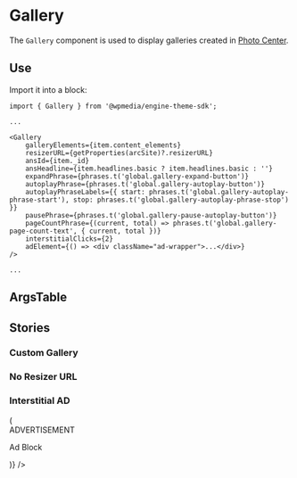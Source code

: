 
<Meta title="Gallery" component={Gallery} />

# Gallery

The `Gallery` component is used to display galleries created in [Photo Center](https://corecomponents.arcpublishing.com/alc/arc-products/photocenter/).

## Use

Import it into a block:

```
import { Gallery } from '@wpmedia/engine-theme-sdk';

...

<Gallery
    galleryElements={item.content_elements}
    resizerURL={getProperties(arcSite)?.resizerURL}
    ansId={item._id}
    ansHeadline={item.headlines.basic ? item.headlines.basic : ''}
    expandPhrase={phrases.t('global.gallery-expand-button')}
    autoplayPhrase={phrases.t('global.gallery-autoplay-button')}
    autoplayPhraseLabels={{ start: phrases.t('global.gallery-autoplay-phrase-start'), stop: phrases.t('global.gallery-autoplay-phrase-stop') }}
    pausePhrase={phrases.t('global.gallery-pause-autoplay-button')}
    pageCountPhrase={(current, total) => phrases.t('global.gallery-page-count-text', { current, total })}
    interstitialClicks={2}
    adElement={() => <div className="ad-wrapper">...</div>}
/>

...

```



## ArgsTable
<ArgsTable of={Gallery} />

## Stories

<Story name="Basic" />

### **Custom Gallery**
<Canvas>
    <Story name="Custom Gallery">
        <Gallery
            galleryElements={[
            {
                _id: 'P3V3THIJPVGUBLRIIYWKFHZTKA',
                additional_properties: {
                fullSizeResizeUrl: '/photo/resize/6aRJ4xT2a4iiFV-JRBBWUdpDtvE=/arc-anglerfish-arc2-prod-corecomponents/public/P3V3THIJPVGUBLRIIYWKFHZTKA.jpg',
                galleries: [],
                galleryOrder: 0,
                ingestionMethod: 'manual',
                keywords: [],
                mime_type: 'image/jpeg',
                originalName: 'DeathtoStock_EnergyandSerenity6.jpg',
                originalUrl: 'https://cloudfront-us-east-1.images.arcpublishing.com/corecomponents/P3V3THIJPVGUBLRIIYWKFHZTKA.jpg',
                owner: 'sara.carothers@washpost.com',
                proxyUrl: '/photo/resize/6aRJ4xT2a4iiFV-JRBBWUdpDtvE=/arc-anglerfish-arc2-prod-corecomponents/public/P3V3THIJPVGUBLRIIYWKFHZTKA.jpg',
                published: true,
                resizeUrl: 'http://thumbor-prod-us-east-1.photo.aws.arc.pub/6aRJ4xT2a4iiFV-JRBBWUdpDtvE=/arc-anglerfish-arc2-prod-corecomponents/public/P3V3THIJPVGUBLRIIYWKFHZTKA.jpg',
                restricted: false,
                version: 0,
                },
                address: {},
                alt_text: text("Alt Text", "This is an alt text"),
                caption: text("Caption", "Override the caption on this image for this particular gallery"),
                created_date: '2019-07-09T22:26:02Z',
                credits: {
                affiliation: [
                    {
                    name: text("Affiliation", "Death to Stock Photo"),
                    type: 'author',
                    },
                ],
                by: [
                    {
                    byline: text("Byline", "John Doe (Custom credit)"),
                    name: text("Name", "John Doe"),
                    type: 'author',
                    },
                ],
                },
                distributor: {
                mode: 'reference',
                reference_id: '508c6d12-f2bb-47db-a836-b2b5de225c43',
                },
                height: 3744,
                image_type: 'photograph',
                last_updated_date: '2019-07-09T22:26:02Z',
                licensable: false,
                owner: {
                id: 'corecomponents',
                sponsored: false,
                },
                source: {
                name: text("Affiliation", "Death to Stock Photo"),
                source_type: 'stock',
                edit_url: 'https://corecomponents.arcpublishing.com/photo/P3V3THIJPVGUBLRIIYWKFHZTKA',
                system: 'Anglerfish',
                },
                subtitle: text("Subtitle", "Override the subtitle on this image for this particular gallery"),
                taxonomy: {
                associated_tasks: [],
                },
                type: 'image',
                url: 'https://cloudfront-us-east-1.images.arcpublishing.com/corecomponents/P3V3THIJPVGUBLRIIYWKFHZTKA.jpg',
                version: '0.10.3',
                width: 5616,
                resized_params: {
                '84x56': '/W9nAdxVVO7_Q72k-Vc3ZYTdhNBI=filters:format(jpg):quality(70)/',
                '105x70': '/0pYf4A4IgIvCDq1F2tqAV0WUvSw=filters:format(jpg):quality(70)/',
                '158x105': '/Uw-IeJHz3TMsBRyaqmCrT4f3SA8=filters:format(jpg):quality(70)/',
                '274x183': '/oAFnOpXForepI3LD1rq2H98uApc=filters:format(jpg):quality(70)/',
                '377x251': '/9QnYeBiYrquIYh1ZaZY2C6OBbGQ=filters:format(jpg):quality(70)/',
                '400x267': '/R3kDeqnq7xAYT4faBNxtutwwYw8=filters:format(jpg):quality(70)/',
                '600x400': '/UCS9PpHCBAWtWZAzrTjvg-5Fwk8=filters:format(jpg):quality(70)/',
                '768x512': '/veVpET3p1-wwsRJ_CDf8rJczIAw=filters:format(jpg):quality(70)/',
                '800x533': '/KTbXNB5gspBM_Fg-R38p9mBbs7k=filters:format(jpg):quality(70)/',
                '1024x683': '/yG-XlwxdAm3sA2qrH95LIKpe7yg=filters:format(jpg):quality(70)/',
                '1440x960': '/dyb7DdLqeHUpMkUKF_4KHKgAuGk=filters:format(jpg):quality(70)/',
                '1600x1067': '/JW9M7jeiGvq0KKrOPMAFccGvRP8=filters:format(jpg):quality(70)/',
                '84x63': '/FCQmlqdK25y1F3CrcbhqniA2_HQ=filters:format(jpg):quality(70)/',
                '105x79': '/5LTMcgaI7YKbhtN9uV6DPh3yPy8=filters:format(jpg):quality(70)/',
                '158x119': '/XMUOM-oKurs4ajCDWJ1gKvarkbU=filters:format(jpg):quality(70)/',
                '274x206': '/V40_1QDA64kbmXAJLfXCtR4Hqc4=filters:format(jpg):quality(70)/',
                '377x283': '/7v4Akjc57humbcqUMEIy7MmVdQw=filters:format(jpg):quality(70)/',
                '400x300': '/nqLrzmNjENo0dH671oNYSISEts4=filters:format(jpg):quality(70)/',
                '600x450': '/jzcU0_89lJmJCjXeQkvbP9EDCJI=filters:format(jpg):quality(70)/',
                '768x576': '/cRvJSM4Jhr2_5s4z2xZzO1dTUvI=filters:format(jpg):quality(70)/',
                '800x600': '/ncyEH4gZKt-brhaXCK_GfHw3I6Q=filters:format(jpg):quality(70)/',
                '1024x768': '/EcIdT_73fRUlCJ9qvplOK3xjWEo=filters:format(jpg):quality(70)/',
                '1440x1080': '/5cRkD9UgLFeO6TOQvHdm1S7AV24=filters:format(jpg):quality(70)/',
                '1600x1200': '/tr1AKAgDbqdm9Z2VyU9jcoXfkE8=filters:format(jpg):quality(70)/',
                '84x0': '/ojDnOC9CB4EpvX4nf25Y1aH3F5o=filters:format(jpg):quality(70)/',
                '105x0': '/qilNoTKATKfI9zHecrK90eqMM2Q=filters:format(jpg):quality(70)/',
                '158x0': '/JlYY_-9ANlPWfrEQqsFw2wHbEeQ=filters:format(jpg):quality(70)/',
                '274x0': '/7vVr-QcSyDNPq9VOhUwW0GzQ7yc=filters:format(jpg):quality(70)/',
                '377x0': '/XNeA-Nb1I7mw85IiI7hLSsMSREs=filters:format(jpg):quality(70)/',
                '400x0': '/osH7ieT6EQITaBretm6LtXHMoSk=filters:format(jpg):quality(70)/',
                '600x0': '/2UP6HsLRELu4ZlgGTCZRLT9guEw=filters:format(jpg):quality(70)/',
                '768x0': '/ikrYCrDKFTxqa0eevjp8UALicXo=filters:format(jpg):quality(70)/',
                '800x0': '/3O0VNidZi3wJjMfLRvaqlylNMXs=filters:format(jpg):quality(70)/',
                '1024x0': '/OuBgQM31QOvgh583HCxUHouflNc=filters:format(jpg):quality(70)/',
                '1440x0': '/oDfDwZqcL-SKH62AQUsY3bHxecA=filters:format(jpg):quality(70)/',
                '1600x0': '/zgSKSb0jZoUjGF7ecO19GicLb6c=filters:format(jpg):quality(70)/',
                '84x47': '/ipXt8vsFn7csfqBCUcnXVGt_XPE=filters:format(jpg):quality(70)/',
                '105x59': '/PIwIrln9-f9eY6WZv_APssz2D2c=filters:format(jpg):quality(70)/',
                '158x89': '/VO91S7Hb5cpUstRxyyJXuQ85GEE=filters:format(jpg):quality(70)/',
                '274x154': '/eY5E0EpMFGFGa0JFNC98UNXMapw=filters:format(jpg):quality(70)/',
                '377x212': '/QQlZnGamj_mx_NN6Twf98p2ymjg=filters:format(jpg):quality(70)/',
                '400x225': '/Bp2Yr1CzbgORriZ55G8__aVhnLI=filters:format(jpg):quality(70)/',
                '600x338': '/lnZGlvc-9_pR3Kd-sgSRzVgB4Tg=filters:format(jpg):quality(70)/',
                '768x432': '/ADlsWuUYvna7MNe9x9YjTpbQpt0=filters:format(jpg):quality(70)/',
                '800x450': '/r-N4ThLnF7zTqLITbvXbx9sMkXA=filters:format(jpg):quality(70)/',
                '1024x576': '/vHa1qpeN_HMWi6Xh4cBhudgg5vI=filters:format(jpg):quality(70)/',
                '1440x810': '/UQGt_khQnun339srWRmccwO_RSo=filters:format(jpg):quality(70)/',
                '1600x900': '/1Q1ikuzp4hZakNgc65e-Jzx3nR4=filters:format(jpg):quality(70)/',
                '84x84': '/6N1yyccU4bHVQf1bZ-T7EuC9taw=filters:format(jpg):quality(70)/',
                '105x105': '/6faY71rRjc3LVqvEbMnOt3KHZ8s=filters:format(jpg):quality(70)/',
                '158x158': '/fK8vOc8Am6yMIxY33tegbKfR0ts=filters:format(jpg):quality(70)/',
                '274x274': '/__mzRDZSzLkkf6Z62xlVNBfTocs=filters:format(jpg):quality(70)/',
                '377x377': '/U1mXP5KvCKfC_zp66cSETXG1DrI=filters:format(jpg):quality(70)/',
                '400x400': '/mjLd-7fW-H0OgrPoSJ4wIiYCSSw=filters:format(jpg):quality(70)/',
                '600x600': '/RcBBe1BWZE7iYT1U_4hq1D7_VnY=filters:format(jpg):quality(70)/',
                '768x768': '/zvKmGqdxIt0SoXneLNwTK7F_5ps=filters:format(jpg):quality(70)/',
                '800x800': '/E2tsVGuZOCZi79aNE1YgdGed2zo=filters:format(jpg):quality(70)/',
                '1024x1024': '/PcGUpqlOzN26vk7i8XG4fzno7Z8=filters:format(jpg):quality(70)/',
                '1440x1440': '/UE_lCSY1AgngcQGQQAlGuW4rMvc=filters:format(jpg):quality(70)/',
                '1600x1600': '/DYaaENA2TSlZaYbNJwO1DoCQckQ=filters:format(jpg):quality(70)/',
                },
            },
            {
                _id: 'IEYJJACCYVFQTN4TF37K4E2EMU',
                additional_properties: {
                fullSizeResizeUrl: '/photo/resize/IKANxp82I8Ce6Gwr2iOqm54eEkk=/arc-anglerfish-arc2-prod-corecomponents/public/IEYJJACCYVFQTN4TF37K4E2EMU.jpg',
                galleries: [],
                galleryOrder: 1,
                ingestionMethod: 'manual',
                keywords: [
                    '',
                    'beach',
                    'ocean',
                ],
                mime_type: 'image/jpeg',
                originalName: 'DeathtoStock2.jpg',
                originalUrl: 'https://cloudfront-us-east-1.images.arcpublishing.com/corecomponents/IEYJJACCYVFQTN4TF37K4E2EMU.jpg',
                owner: 'sara.carothers@washpost.com',
                proxyUrl: '/photo/resize/IKANxp82I8Ce6Gwr2iOqm54eEkk=/arc-anglerfish-arc2-prod-corecomponents/public/IEYJJACCYVFQTN4TF37K4E2EMU.jpg',
                published: true,
                resizeUrl: 'http://thumbor-prod-us-east-1.photo.aws.arc.pub/IKANxp82I8Ce6Gwr2iOqm54eEkk=/arc-anglerfish-arc2-prod-corecomponents/public/IEYJJACCYVFQTN4TF37K4E2EMU.jpg',
                restricted: false,
                takenOn: '2015-01-11T14:35:03Z',
                version: 0,
                },
                address: {},
                alt_text: 'This is an alt text for image 2',
                caption: text("Caption", "Override the caption on this image for this particular gallery"),
                credits: {
                affiliation: [],
                },
                distributor: {
                mode: 'reference',
                reference_id: '508c6d12-f2bb-47db-a836-b2b5de225c43',
                },
                height: 5596,
                image_type: 'photograph',
                licensable: false,
                owner: {
                id: 'corecomponents',
                sponsored: false,
                },
                source: {
                name: text("Affiliation", "Death to Stock Photo"),
                source_type: 'stock',
                edit_url: 'https://corecomponents.arcpublishing.com/photo/IEYJJACCYVFQTN4TF37K4E2EMU',
                system: 'Anglerfish',
                },
                subtitle: text("Subtitle", "Override the subtitle on this image for this particular gallery"),
                taxonomy: {
                associated_tasks: [],
                },
                type: 'image',
                url: 'https://cloudfront-us-east-1.images.arcpublishing.com/corecomponents/IEYJJACCYVFQTN4TF37K4E2EMU.jpg',
                version: '0.10.3',
                width: 3731,
                resized_params: {
                '84x56': '/LoBbPl9pdYJrYIJFikkW618UHv8=filters:format(jpg):quality(70)/',
                '105x70': '/dfqxvjDkeB73RdhHMM-1QxudoTs=filters:format(jpg):quality(70)/',
                '158x105': '/4Mf_sSZhQQQF4vC_YMzk7qV7X-Y=filters:format(jpg):quality(70)/',
                '274x183': '/xfg-psiIHft2f48OOXE4O4SMpi8=filters:format(jpg):quality(70)/',
                '377x251': '/yY_F4BdnbD0BrHwf9jEOyZa_80k=filters:format(jpg):quality(70)/',
                '400x267': '/p4bxujOczxcglo2GlZeRjlDe65k=filters:format(jpg):quality(70)/',
                '600x400': '/K7E4za7zadWWT9qJrri1aDi_SYQ=filters:format(jpg):quality(70)/',
                '768x512': '/TYQdCW1JRFoaoxtd2meQADFJWPM=filters:format(jpg):quality(70)/',
                '800x533': '/QeabDt5t0apnfKMRcDhEKjgRRvU=filters:format(jpg):quality(70)/',
                '1024x683': '/UdyskhK8tlcymsrEm7gkr1qega8=filters:format(jpg):quality(70)/',
                '1440x960': '/T5r_RFTaNr0z4yZTNXtODotcIWU=filters:format(jpg):quality(70)/',
                '1600x1067': '/ZFu894eJC6X2efLkpRXTUhsrQlU=filters:format(jpg):quality(70)/',
                '84x63': '/ayyMaTrnT_26APQBpNK56vjXK-4=filters:format(jpg):quality(70)/',
                '105x79': '/n0oEWVtdT8gNr3QID5kQHAe7ZlY=filters:format(jpg):quality(70)/',
                '158x119': '/9shlnTOeSE-Gp6C6wSibCWN6zso=filters:format(jpg):quality(70)/',
                '274x206': '/uTIGRAZ_tV4VFAvowbIYv7rpcSM=filters:format(jpg):quality(70)/',
                '377x283': '/_rPfc6MYLunxyWFKb7sI_emXq_g=filters:format(jpg):quality(70)/',
                '400x300': '/b-Mdio0R3VUigUdodq0JAhEdBcg=filters:format(jpg):quality(70)/',
                '600x450': '/L3A1dFTBBTZNSUWY76toz8s4_vk=filters:format(jpg):quality(70)/',
                '768x576': '/Dvwxah-6QORyrmREGRa8k-cWt5w=filters:format(jpg):quality(70)/',
                '800x600': '/KuhXFAmTIhYBwBRhazU5S_RhGTw=filters:format(jpg):quality(70)/',
                '1024x768': '/7uUvtFV0Xq42jyc3RBjQcfaAn00=filters:format(jpg):quality(70)/',
                '1440x1080': '/24JYmSOALeTJU1gdnEoSEhDgK_I=filters:format(jpg):quality(70)/',
                '1600x1200': '/gIh37QlDusvil9ROxhwPF3CwJ_M=filters:format(jpg):quality(70)/',
                '84x0': '/PjJW49BVTCgy3zefKqxJE89PaXk=filters:format(jpg):quality(70)/',
                '105x0': '/OxyW-mFUdaz7CwkaLSFc6FCqf1M=filters:format(jpg):quality(70)/',
                '158x0': '/YeyalNeT-8QXTM211Cz83R8zNsA=filters:format(jpg):quality(70)/',
                '274x0': '/aoKmUeJfCA3v_GQpZM0RntelVz4=filters:format(jpg):quality(70)/',
                '377x0': '/LMc7iDOZIian_MdqP3LcMg2ZIgE=filters:format(jpg):quality(70)/',
                '400x0': '/VbG4ifWWtW_pOmZwMi8z8uGA3DA=filters:format(jpg):quality(70)/',
                '600x0': '/oMcLZBEJMkkSXbJ7PVcO4ZIAR90=filters:format(jpg):quality(70)/',
                '768x0': '/YtThVyrHhEUaCoFePESulVMoGDM=filters:format(jpg):quality(70)/',
                '800x0': '/L4lHCSBVGajd25pac2qPRqqHAhM=filters:format(jpg):quality(70)/',
                '1024x0': '/llut19IK7NJ7pk35-WGvFmLHtmI=filters:format(jpg):quality(70)/',
                '1440x0': '/inQSq-HnT46NBIVcFiG5oA-eK8c=filters:format(jpg):quality(70)/',
                '1600x0': '/tDNw9knZbTEZ271ICdo_VNbFztw=filters:format(jpg):quality(70)/',
                '84x47': '/NyJTLWYSMB1AQcjN1NKJQ6Vl0SA=filters:format(jpg):quality(70)/',
                '105x59': '/gxR8UPhu4WFiN3UXbdc4T6gLVus=filters:format(jpg):quality(70)/',
                '158x89': '/lU60vEaK3hQrp9KhX-cicAD1Y0A=filters:format(jpg):quality(70)/',
                '274x154': '/zKBGrVn0-TTlkGyXlGCvRl-oFuw=filters:format(jpg):quality(70)/',
                '377x212': '/TFY2UoWJZ2m7ht2tW2wQh8R7qPk=filters:format(jpg):quality(70)/',
                '400x225': '/fyD5nUPfVSHMxtqtkSO7KC4SoSw=filters:format(jpg):quality(70)/',
                '600x338': '/qOA28VDllvfAaUOaMBp4FbH887E=filters:format(jpg):quality(70)/',
                '768x432': '/a6AQrVRM_25rgWYbXsPoB5_SIZw=filters:format(jpg):quality(70)/',
                '800x450': '/C1KEpOTwt3JWVLz8JFHLIRYv9aM=filters:format(jpg):quality(70)/',
                '1024x576': '/0NtRU_bNgXlza4EiOQ4YBSvRr3s=filters:format(jpg):quality(70)/',
                '1440x810': '/BFJ8Mzg5-AfFxRRzxqZ4yCmTNYE=filters:format(jpg):quality(70)/',
                '1600x900': '/lBRen7_NVgdpM7exeF8jThsuUmU=filters:format(jpg):quality(70)/',
                '84x84': '/MeOeRVI2fCaQCi9Ob5XY4JJKlis=filters:format(jpg):quality(70)/',
                '105x105': '/DPiAh8jBfvQaYCOtc_9IcWFuuxY=filters:format(jpg):quality(70)/',
                '158x158': '/Y_o_ZeagTD_VLsVS2WCL1Ud7oR0=filters:format(jpg):quality(70)/',
                '274x274': '/wObyb5YIB5LfILJkS3ko3xxfvEk=filters:format(jpg):quality(70)/',
                '377x377': '/KOR-YwDyxNnob4GAN0xtBMelPLk=filters:format(jpg):quality(70)/',
                '400x400': '/mZBZnBvouVweadPmZHdxT71jN1g=filters:format(jpg):quality(70)/',
                '600x600': '/qgcmuUAve5vGmnKUwvXNf8f9sAE=filters:format(jpg):quality(70)/',
                '768x768': '/urOuOv_XsxG3kHGlJCbBdqta_gg=filters:format(jpg):quality(70)/',
                '800x800': '/t-CvqZCUMQJ5o1idFCj9DzIqr7w=filters:format(jpg):quality(70)/',
                '1024x1024': '/Y4mtlWP-0bBaI8F3dp1QykakZOg=filters:format(jpg):quality(70)/',
                '1440x1440': '/toy4UmRG1Es3dYHZ5FaVHX0Lv-0=filters:format(jpg):quality(70)/',
                '1600x1600': '/sSZj1fM2nEfJZImf9hvEuiOraDA=filters:format(jpg):quality(70)/',
                },
            },
            {
                _id: 'CITIAYX2ERDOPP2TPJGEUV7SNQ',
                additional_properties: {
                fullSizeResizeUrl: '/photo/resize/x3tXYyoI4592s_zt6DAIHhv2kEw=/arc-anglerfish-arc2-prod-corecomponents/public/CITIAYX2ERDOPP2TPJGEUV7SNQ.jpg',
                galleries: [],
                galleryOrder: 2,
                ingestionMethod: 'manual',
                keywords: [],
                mime_type: 'image/jpeg',
                originalName: 'DeathtoStock_EnergyandSerenity4.jpg',
                originalUrl: 'https://cloudfront-us-east-1.images.arcpublishing.com/corecomponents/CITIAYX2ERDOPP2TPJGEUV7SNQ.jpg',
                owner: 'sara.carothers@washpost.com',
                proxyUrl: '/photo/resize/x3tXYyoI4592s_zt6DAIHhv2kEw=/arc-anglerfish-arc2-prod-corecomponents/public/CITIAYX2ERDOPP2TPJGEUV7SNQ.jpg',
                published: true,
                resizeUrl: 'http://thumbor-prod-us-east-1.photo.aws.arc.pub/x3tXYyoI4592s_zt6DAIHhv2kEw=/arc-anglerfish-arc2-prod-corecomponents/public/CITIAYX2ERDOPP2TPJGEUV7SNQ.jpg',
                restricted: false,
                version: 0,
                },
                address: {},
                alt_text: 'This is an alt text for image 3',
                caption: text("Caption", "Override the caption on this image for this particular gallery"),
                created_date: '2019-07-09T22:26:02Z',
                credits: {
                affiliation: [
                    {
                    name: text("Affiliation", "Death to Stock Photo"),
                    type: 'author',
                    },
                ],
                by: [
                    {
                    byline: text("Byline", "John Doe (custom credit)"),
                    name: text("Name", "John Doe"),
                    type: 'author',
                    },
                ],
                },
                distributor: {
                mode: 'reference',
                reference_id: '508c6d12-f2bb-47db-a836-b2b5de225c43',
                },
                height: 3744,
                image_type: 'photograph',
                last_updated_date: '2019-07-09T22:26:02Z',
                licensable: false,
                owner: {
                id: 'corecomponents',
                sponsored: false,
                },
                source: {
                name: text("Affiliation", "Death to Stock Photo"),
                source_type: 'stock',
                edit_url: 'https://corecomponents.arcpublishing.com/photo/CITIAYX2ERDOPP2TPJGEUV7SNQ',
                system: 'Anglerfish',
                },
                subtitle: text("Subtitle", "Override the subtitle on this image for this particular gallery"),
                taxonomy: {
                associated_tasks: [],
                },
                type: 'image',
                url: 'https://cloudfront-us-east-1.images.arcpublishing.com/corecomponents/CITIAYX2ERDOPP2TPJGEUV7SNQ.jpg',
                version: '0.10.3',
                width: 5616,
                resized_params: {
                '84x56': '/jUbxTCe1bAm8MsL5DIUsV2QTYvc=filters:format(jpg):quality(70)/',
                '105x70': '/zUWCla_oUeRvb2REExlSePvy3N4=filters:format(jpg):quality(70)/',
                '158x105': '/qwbrgl9uDiNUyfriUw_V62e7OdY=filters:format(jpg):quality(70)/',
                '274x183': '/F8IwS1Pn2QQJjnzhehfCW2xrXUA=filters:format(jpg):quality(70)/',
                '377x251': '/OVOlplhLQ6SmXlkqOaJBq2nqLtU=filters:format(jpg):quality(70)/',
                '400x267': '/cprdOjpO7qDdbvdaCEheM0Xq3wU=filters:format(jpg):quality(70)/',
                '600x400': '/uTkfvTTO47z2VSkp-VTx0tJdmj8=filters:format(jpg):quality(70)/',
                '768x512': '/O938yPiCvO3j6hPQLm5ZS2hJUPI=filters:format(jpg):quality(70)/',
                '800x533': '/AkxY7yO0L2p-7uVezOFi4Q1vYLg=filters:format(jpg):quality(70)/',
                '1024x683': '/fNCHlw9ipuHDjLeMHvr1NMJPv30=filters:format(jpg):quality(70)/',
                '1440x960': '/oUqTgm-lOTju_cqy0WWe5HeTYCI=filters:format(jpg):quality(70)/',
                '1600x1067': '/3QtTb8iWSX-wKTxiBq1d4PLAjDI=filters:format(jpg):quality(70)/',
                '84x63': '/iSkCL4bS1FotpW71Xqp6b6N6hWI=filters:format(jpg):quality(70)/',
                '105x79': '/YFy4MgLTOTB46lBJOQwqMEnZswI=filters:format(jpg):quality(70)/',
                '158x119': '/ajb8BihPdlFPhgPxhndWQQmVopI=filters:format(jpg):quality(70)/',
                '274x206': '/ks2Nar-LQUMV85wKmwq_aKPtFCE=filters:format(jpg):quality(70)/',
                '377x283': '/DUWg3uSOfmAcT5XhFyl8L2zeXrg=filters:format(jpg):quality(70)/',
                '400x300': '/V4UrIePy5xGtxXdrDZiP_3UN2qo=filters:format(jpg):quality(70)/',
                '600x450': '/2hpNcqso9yMhG37eYhPhkT7AdN0=filters:format(jpg):quality(70)/',
                '768x576': '/QKOLoDpKe_ZWXy7HX-sdWYbWIRU=filters:format(jpg):quality(70)/',
                '800x600': '/qdMtCeL8i1z3kFVzRDLignLajM4=filters:format(jpg):quality(70)/',
                '1024x768': '/spCU0efsICadM1q4sibqMTstJe8=filters:format(jpg):quality(70)/',
                '1440x1080': '/_TmJVZv7qggNEqBslT0XBbVs99c=filters:format(jpg):quality(70)/',
                '1600x1200': '/g36OKFnM0DEysqUAyzuCKOb3Cyk=filters:format(jpg):quality(70)/',
                '84x0': '/IA5anyKjvMfIGicgm1J3WeZ8Fa8=filters:format(jpg):quality(70)/',
                '105x0': '/-1d9xDWS9_ASGvP3ibZfrpoF59E=filters:format(jpg):quality(70)/',
                '158x0': '/0-ph6my7jMHPUkgFOB5jGvcCMBI=filters:format(jpg):quality(70)/',
                '274x0': '/--al0lnFNBcEFSRnjIDaqW3hEXs=filters:format(jpg):quality(70)/',
                '377x0': '/dg20AEclgKD0zIGLtyisQZnyPJU=filters:format(jpg):quality(70)/',
                '400x0': '/D1TuuuNZJiX29k5IcHROrI-y1zI=filters:format(jpg):quality(70)/',
                '600x0': '/1FoULjHOkYmDHcvA64uMUENN4pY=filters:format(jpg):quality(70)/',
                '768x0': '/C6NNPZQgZICy5VMk-jLjNpbg_vw=filters:format(jpg):quality(70)/',
                '800x0': '/SFAi-Aks2Fy99PkwQ9LLvd2Jxl4=filters:format(jpg):quality(70)/',
                '1024x0': '/LSihqkSkpwAFfD0qsLDFuLw08P8=filters:format(jpg):quality(70)/',
                '1440x0': '/mnOhSZmQiFynETHFN7BAYI5-Pzg=filters:format(jpg):quality(70)/',
                '1600x0': '/-VSjzEWiInuqFxnpTCn3V08ekPs=filters:format(jpg):quality(70)/',
                '84x47': '/s1PBFJyXaZFqsWVzSEFRrkPb2Uk=filters:format(jpg):quality(70)/',
                '105x59': '/UF8Na7K6ccA5uFDDwRkyk1ryUUI=filters:format(jpg):quality(70)/',
                '158x89': '/F7Wps3JcNgmPJ-atVINm0MYTZCM=filters:format(jpg):quality(70)/',
                '274x154': '/6NwUCdEYUX7aBOOdU8Una7cNylI=filters:format(jpg):quality(70)/',
                '377x212': '/lloGomTnbAZNk-bziCCgTMtQjWI=filters:format(jpg):quality(70)/',
                '400x225': '/L0Zo9s09udvFQkJSRyWidg4KIC8=filters:format(jpg):quality(70)/',
                '600x338': '/U8tT5QhMeV0F7irwYRI7dSZ4CDo=filters:format(jpg):quality(70)/',
                '768x432': '/wb89Z29IlIO0c7taKKxvIHOcjJQ=filters:format(jpg):quality(70)/',
                '800x450': '/jU43w96WOk0BI46V2AH13VgNHWo=filters:format(jpg):quality(70)/',
                '1024x576': '/9YqDGNFAI0i-s0XKTBNf_oFI12E=filters:format(jpg):quality(70)/',
                '1440x810': '/8OiAJND6yyFyfw_WRvVCWsLkvTo=filters:format(jpg):quality(70)/',
                '1600x900': '/k4Glg7XpCu0dhn6u-5hNi7FOemM=filters:format(jpg):quality(70)/',
                '84x84': '/7BqZ0TssMrPIYI5UuRztgA9B9IE=filters:format(jpg):quality(70)/',
                '105x105': '/CdujQyqi7y59FT_N5aHTg5Am_Ds=filters:format(jpg):quality(70)/',
                '158x158': '/30P-d3bbHo0Lj1gVwr41jCs-p1g=filters:format(jpg):quality(70)/',
                '274x274': '/SCIreN7R7kH81r_UW14uj2vtqto=filters:format(jpg):quality(70)/',
                '377x377': '/DyXfwVLUVHNZJp50VOSB_kRy370=filters:format(jpg):quality(70)/',
                '400x400': '/fpYjornv3pep2j-imKSvOCiYfqM=filters:format(jpg):quality(70)/',
                '600x600': '/A6wEIWUVs9fcj8um1407rKsuVqc=filters:format(jpg):quality(70)/',
                '768x768': '/CS_GIXoeCWVuTwp5nsElCMV5av4=filters:format(jpg):quality(70)/',
                '800x800': '/V74IiP2S9A1xa00fMNw1BqT4_x8=filters:format(jpg):quality(70)/',
                '1024x1024': '/Tzu701VG6SbTJutzmjxxY4Gzye4=filters:format(jpg):quality(70)/',
                '1440x1440': '/jP9aMHD0_Lr8KemMXY7Pj5iwiYY=filters:format(jpg):quality(70)/',
                '1600x1600': '/QpjK5LZCkHDwG46KiGESAJaGGWw=filters:format(jpg):quality(70)/',
                },
            },
            {
                _id: 'CLPUNWMKOZHWPLFYKRZXW6XTNU',
                additional_properties: {
                fullSizeResizeUrl: '/photo/resize/Nbqik6bD_5EBv5PjxwduPNml1Gk=/arc-anglerfish-arc2-prod-corecomponents/public/CLPUNWMKOZHWPLFYKRZXW6XTNU.jpg',
                galleries: [],
                galleryOrder: 3,
                ingestionMethod: 'manual',
                keywords: [
                    '',
                    'flower',
                    'nature',
                ],
                mime_type: 'image/jpeg',
                originalName: 'Death_to_stock_photography_bonus_floral_10.jpg',
                originalUrl: 'https://cloudfront-us-east-1.images.arcpublishing.com/corecomponents/CLPUNWMKOZHWPLFYKRZXW6XTNU.jpg',
                owner: 'sara.carothers@washpost.com',
                proxyUrl: '/photo/resize/Nbqik6bD_5EBv5PjxwduPNml1Gk=/arc-anglerfish-arc2-prod-corecomponents/public/CLPUNWMKOZHWPLFYKRZXW6XTNU.jpg',
                published: true,
                resizeUrl: 'http://thumbor-prod-us-east-1.photo.aws.arc.pub/Nbqik6bD_5EBv5PjxwduPNml1Gk=/arc-anglerfish-arc2-prod-corecomponents/public/CLPUNWMKOZHWPLFYKRZXW6XTNU.jpg',
                restricted: false,
                version: 1,
                },
                address: {},
                alt_text: 'This is an alt text for image 4',
                caption: text("Caption", "Override the caption on this image for this particular gallery"),
                created_date: '2019-07-09T23:03:02Z',
                credits: {
                affiliation: [
                    {
                    name: text("Affiliation", "Death to Stock Photo"),
                    type: 'author',
                    },
                ],
                by: [],
                },
                distributor: {
                mode: 'reference',
                reference_id: '508c6d12-f2bb-47db-a836-b2b5de225c43',
                },
                geo: {},
                height: 5009,
                image_type: 'photograph',
                last_updated_date: '2019-12-30T22:28:21Z',
                licensable: false,
                owner: {
                id: 'corecomponents',
                sponsored: false,
                },
                source: {
                name: text("Affiliation", "Death to Stock Photo"),
                source_type: 'stock',
                edit_url: 'https://corecomponents.arcpublishing.com/photo/CLPUNWMKOZHWPLFYKRZXW6XTNU',
                system: 'Anglerfish',
                },
                subtitle: text("Subtitle", "Override the subtitle on this image for this particular gallery"),
                taxonomy: {
                associated_tasks: [],
                },
                type: 'image',
                url: 'https://cloudfront-us-east-1.images.arcpublishing.com/corecomponents/CLPUNWMKOZHWPLFYKRZXW6XTNU.jpg',
                version: '0.10.3',
                width: 3339,
                resized_params: {
                '84x56': '/TtXNYAA80VBqNdIi7rl02gZ3ok0=filters:format(jpg):quality(70)/',
                '105x70': '/LcAdvUi5aaKn-sBYRulMGUOFASc=filters:format(jpg):quality(70)/',
                '158x105': '/jw8E8lJE8A_Ve6zXTyG0JwiY_4Y=filters:format(jpg):quality(70)/',
                '274x183': '/-m79COdOInQxugENs_ztYwyMBBk=filters:format(jpg):quality(70)/',
                '377x251': '/UvXn7rDMy0jKxm0uquU8zm8HZJc=filters:format(jpg):quality(70)/',
                '400x267': '/ZhVq9rrY5F2H7Sd03Vasm-oQfYk=filters:format(jpg):quality(70)/',
                '600x400': '/uQxNkbe08Cp9HQFJTtwWQksSWCw=filters:format(jpg):quality(70)/',
                '768x512': '/PaP6e_m2x248b1kQQCS9v2HwB4g=filters:format(jpg):quality(70)/',
                '800x533': '/G7AAdDq06F8TvzDqFCl3c9PUZFI=filters:format(jpg):quality(70)/',
                '1024x683': '/_Re57bJtGAP7NZ6okOfghO7ZZ0I=filters:format(jpg):quality(70)/',
                '1440x960': '/TMp23G5ohlOvIighXGfASBct2DM=filters:format(jpg):quality(70)/',
                '1600x1067': '/WiaAIzVICoAJEfBjO6bKYUfTIH0=filters:format(jpg):quality(70)/',
                '84x63': '/B0O8k5LmZh5wmghixz40wMJZf5w=filters:format(jpg):quality(70)/',
                '105x79': '/Sth_UJeI9DBjqYngbaYAN9XBPD0=filters:format(jpg):quality(70)/',
                '158x119': '/DgDvdCojWTClcfIJ7t-ROpRcR9c=filters:format(jpg):quality(70)/',
                '274x206': '/ng35E0LIzvA4hjU4v9zctu9ze1E=filters:format(jpg):quality(70)/',
                '377x283': '/7t6wiZFPswiU8IK4Zfbb0fwbsTo=filters:format(jpg):quality(70)/',
                '400x300': '/jGbC4aR3dMiERPlIy_j81v9CrJM=filters:format(jpg):quality(70)/',
                '600x450': '/3AeXK-Dfhwdo1rm2--nsgG1Ajsg=filters:format(jpg):quality(70)/',
                '768x576': '/SkJXhUHaX4IUKlQXYIzaJpmsB9s=filters:format(jpg):quality(70)/',
                '800x600': '/hqQduH56_EAiP3ubGb1KPvXxGxg=filters:format(jpg):quality(70)/',
                '1024x768': '/6iIEgx-Gxd0os14YmynFTfcGpAc=filters:format(jpg):quality(70)/',
                '1440x1080': '/XW7bx2SsXDVN_xDDlvebUgnUYqQ=filters:format(jpg):quality(70)/',
                '1600x1200': '/CKqhp8Y2H3XlK0INyllnPWIAPhY=filters:format(jpg):quality(70)/',
                '84x0': '/ig5fh8ZIAGUy8LoNJMUTt565i2k=filters:format(jpg):quality(70)/',
                '105x0': '/W4f-E1BZF30u3O2NY0BiqsyRTgk=filters:format(jpg):quality(70)/',
                '158x0': '/B-OvDFlg_Af-XpcTyECxJl8zfvw=filters:format(jpg):quality(70)/',
                '274x0': '/UDq_FoRrvQgRB9Ku7rAvC7Ka3hU=filters:format(jpg):quality(70)/',
                '377x0': '/LFoqOkcMGHTsiD4bUONe7hd4yqM=filters:format(jpg):quality(70)/',
                '400x0': '/siuBI-g-puAGtSWG46TZ1j4c4S8=filters:format(jpg):quality(70)/',
                '600x0': '/Kh34nyPfcCVWONMhhAm1HwDCMns=filters:format(jpg):quality(70)/',
                '768x0': '/vL71WE8_j_rphEKV0dak5ALLf5w=filters:format(jpg):quality(70)/',
                '800x0': '/GPMzjplpXaKE3hnDBpDdQkvxPAk=filters:format(jpg):quality(70)/',
                '1024x0': '/5fcj0dTqVKjXABpObFQ2mO5m86E=filters:format(jpg):quality(70)/',
                '1440x0': '/9DWimWMpbdG6qH-RjVPU64wg4JM=filters:format(jpg):quality(70)/',
                '1600x0': '/gByxWVBlVCtwMJotl8kCknYW4t4=filters:format(jpg):quality(70)/',
                '84x47': '/dWMe7ZKF-kY-WY7sTmk1cX6up80=filters:format(jpg):quality(70)/',
                '105x59': '/DiUVECWG_UF-pBgp07EuP06DOsU=filters:format(jpg):quality(70)/',
                '158x89': '/uCDMwjGNlbgYb7Pz9l-EWWuUxyk=filters:format(jpg):quality(70)/',
                '274x154': '/ppI3z94XGrFTYr1uWw0lkM_5hrI=filters:format(jpg):quality(70)/',
                '377x212': '/LpQfVaXGUrIfv4Q-4zuOANiZp8k=filters:format(jpg):quality(70)/',
                '400x225': '/Sx6wfF4n2TE93h0KDbz_ERDIM0w=filters:format(jpg):quality(70)/',
                '600x338': '/T3fkfoYVDl1-bf_DlxsvZxlP0TY=filters:format(jpg):quality(70)/',
                '768x432': '/2ViMUhKM23pOefAnzRrHcWHiKYg=filters:format(jpg):quality(70)/',
                '800x450': '/WoW6zf-idJgSUIq6Z4e_9ip6Lpw=filters:format(jpg):quality(70)/',
                '1024x576': '/WYulcJNSNVnB8ztYHgZk_I1mn2k=filters:format(jpg):quality(70)/',
                '1440x810': '/vnuOWX2twaedsFkEH6igUMP3SnA=filters:format(jpg):quality(70)/',
                '1600x900': '/jFu7JmtoxvnrSsb6Gav6Io22LpE=filters:format(jpg):quality(70)/',
                '84x84': '/QJWRoJDjJTGv2yQhCpNtkk8ebcU=filters:format(jpg):quality(70)/',
                '105x105': '/2XC_pyyYsNpTayJoqK-btSFbCAU=filters:format(jpg):quality(70)/',
                '158x158': '/HiXHdOdxmEzoUqzuEIVBJV3d44I=filters:format(jpg):quality(70)/',
                '274x274': '/6Z597aBWn_m2DqEAf7wPr0zNeyM=filters:format(jpg):quality(70)/',
                '377x377': '/iCJ6TmsSc_niH89l1rB0lYGWdAs=filters:format(jpg):quality(70)/',
                '400x400': '/kcRkyr4NzdZggOHO8McVtmZoFuI=filters:format(jpg):quality(70)/',
                '600x600': '/6m_JngJ5oTwaFjgpA2-sVIJFNiU=filters:format(jpg):quality(70)/',
                '768x768': '/EohdZJyLGdN3mTWjHYUhxg0qoD0=filters:format(jpg):quality(70)/',
                '800x800': '/hHbnhe83jBPbDf7sq5bP_NEw7oo=filters:format(jpg):quality(70)/',
                '1024x1024': '/QI1O18PiVPEfeXhBdfDbJCmJ_r8=filters:format(jpg):quality(70)/',
                '1440x1440': '/KnJ5r1IHBIQfyfaffhJ6ulBtzeE=filters:format(jpg):quality(70)/',
                '1600x1600': '/m-sfUbpcdEFsIH9haF3dfa38fRc=filters:format(jpg):quality(70)/',
                },
            },
            {
                _id: 'O3UWIM3AHBH3ZMM2C4MW6U472Y',
                additional_properties: {
                fullSizeResizeUrl: '/photo/resize/nU5CQ2RNA0j1uhoj8EUPBOBpD1Y=/arc-anglerfish-arc2-prod-corecomponents/public/O3UWIM3AHBH3ZMM2C4MW6U472Y.jpg',
                galleries: [],
                galleryOrder: 4,
                ingestionMethod: 'manual',
                keywords: [],
                mime_type: 'image/jpeg',
                originalName: 'DeathtoStock_EnergyandSerenity1.jpg',
                originalUrl: 'https://cloudfront-us-east-1.images.arcpublishing.com/corecomponents/O3UWIM3AHBH3ZMM2C4MW6U472Y.jpg',
                owner: 'sara.carothers@washpost.com',
                proxyUrl: '/photo/resize/nU5CQ2RNA0j1uhoj8EUPBOBpD1Y=/arc-anglerfish-arc2-prod-corecomponents/public/O3UWIM3AHBH3ZMM2C4MW6U472Y.jpg',
                published: true,
                resizeUrl: 'http://thumbor-prod-us-east-1.photo.aws.arc.pub/nU5CQ2RNA0j1uhoj8EUPBOBpD1Y=/arc-anglerfish-arc2-prod-corecomponents/public/O3UWIM3AHBH3ZMM2C4MW6U472Y.jpg',
                restricted: false,
                version: 0,
                },
                address: {},
                alt_text: text("Alt Text", "This is an alt text"),
                caption: text("Caption", "Override the caption on this image for this particular gallery"),
                created_date: '2019-07-09T22:26:02Z',
                credits: {
                affiliation: [
                    {
                    name: text("Affiliation", "Death to Stock Photo"),
                    type: 'author',
                    },
                ],
                by: [
                    {
                    byline: text("Byline", "John Doe (custom credit)"),
                    name: text("Name", "John Doe"),
                    type: 'author',
                    },
                ],
                },
                distributor: {
                mode: 'reference',
                reference_id: '508c6d12-f2bb-47db-a836-b2b5de225c43',
                },
                height: 3744,
                image_type: 'photograph',
                last_updated_date: '2019-07-09T22:26:02Z',
                licensable: false,
                owner: {
                id: 'corecomponents',
                sponsored: false,
                },
                source: {
                name: text("Affiliation", "Death to Stock Photo"),
                source_type: 'stock',
                edit_url: 'https://corecomponents.arcpublishing.com/photo/O3UWIM3AHBH3ZMM2C4MW6U472Y',
                system: 'Anglerfish',
                },
                subtitle: text("Subtitle", "Override the subtitle on this image for this particular gallery"),
                taxonomy: {
                associated_tasks: [],
                },
                type: 'image',
                url: 'https://cloudfront-us-east-1.images.arcpublishing.com/corecomponents/O3UWIM3AHBH3ZMM2C4MW6U472Y.jpg',
                version: '0.10.3',
                width: 5616,
                resized_params: {
                '84x56': '/7dsG0iqXoZb4Kx613qPIgxphnz0=filters:format(jpg):quality(70)/',
                '105x70': '/laZyrGxNrKQM-f7fo88gdY7GRaE=filters:format(jpg):quality(70)/',
                '158x105': '/DkwMik7-26cenSpYk4kc3Lty10g=filters:format(jpg):quality(70)/',
                '274x183': '/5UJ_AkxZowvnpFmIf92fK0bsLKM=filters:format(jpg):quality(70)/',
                '377x251': '/NqCo4Zdx5e_VJgL64SbagYONgdU=filters:format(jpg):quality(70)/',
                '400x267': '/S1QKzusUf-PzdSgoNObVKPKx798=filters:format(jpg):quality(70)/',
                '600x400': '/oZKnozwfA2ae3svvKPxS65szZGI=filters:format(jpg):quality(70)/',
                '768x512': '/RVMImq8t41EO6KDDV6_O9ZKQ8CY=filters:format(jpg):quality(70)/',
                '800x533': '/io7hPRQxnWVjrG8R9Q6a2kVdp2o=filters:format(jpg):quality(70)/',
                '1024x683': '/VqXnoyFN0y6fkX48UW0lO3kTjcw=filters:format(jpg):quality(70)/',
                '1440x960': '/324FP6ogpjSfkhinJ-lT-kIIA9o=filters:format(jpg):quality(70)/',
                '1600x1067': '/WA6BsKKw3bx_jZe23cy4nY6MV4M=filters:format(jpg):quality(70)/',
                '84x63': '/RPWx6m1FuLkczrHU5DnlASVBv6w=filters:format(jpg):quality(70)/',
                '105x79': '/7r5T13r3RhZvQnBEWDZ7exq9Zss=filters:format(jpg):quality(70)/',
                '158x119': '/EHsoMDyY-KMBtb57i6MW10MyOSM=filters:format(jpg):quality(70)/',
                '274x206': '/H_78S0DeAQTVQ2RIkc0yE4hd9JI=filters:format(jpg):quality(70)/',
                '377x283': '/afCPwCgmM3S6Vs9mPPXC-Dm81xU=filters:format(jpg):quality(70)/',
                '400x300': '/TGwn0dUgYRnz3Z6zkriy9o8lvFY=filters:format(jpg):quality(70)/',
                '600x450': '/diuPQjx92Q8AM3Qa-MCYF8F8TxY=filters:format(jpg):quality(70)/',
                '768x576': '/1pgrIyigNT5SWUxPu198YEXBugk=filters:format(jpg):quality(70)/',
                '800x600': '/eI5Ct4DYIfsIOPyE4yRBuT2HUEQ=filters:format(jpg):quality(70)/',
                '1024x768': '/1tBluYqDcxoeAddAjMHeIgVPtIw=filters:format(jpg):quality(70)/',
                '1440x1080': '/Vu-HxmXM9CJYRjjPU2sed3txs5o=filters:format(jpg):quality(70)/',
                '1600x1200': '/LiqbJYZi2f4kDwKI5iMo2Q23jFc=filters:format(jpg):quality(70)/',
                '84x0': '/6r9N_uU8QDEE3IdENnQDG7FqbaA=filters:format(jpg):quality(70)/',
                '105x0': '/B4L7h2qKMU2XnkSSFO2bnGlELQg=filters:format(jpg):quality(70)/',
                '158x0': '/xyvSLwDMuVyknFJIswMZXI4KfHs=filters:format(jpg):quality(70)/',
                '274x0': '/1CqmPjxjbc7FlUFKl_Pr2NWqklU=filters:format(jpg):quality(70)/',
                '377x0': '/FpeY0UE6CItl4gszb0Q8sM7K6rE=filters:format(jpg):quality(70)/',
                '400x0': '/7mqnTMbzSBqm4XoS6uJQUsJYS6s=filters:format(jpg):quality(70)/',
                '600x0': '/1v_rxNVHpkYtKeghiEKtUfRNYG8=filters:format(jpg):quality(70)/',
                '768x0': '/FcLu3jAeqiw7VaKEfrjqvk93a24=filters:format(jpg):quality(70)/',
                '800x0': '/hiwBjTUpycKlJQA3dOliCQF5ZFc=filters:format(jpg):quality(70)/',
                '1024x0': '/wIfD5heVMBfu73qQTVXkkhU7sfI=filters:format(jpg):quality(70)/',
                '1440x0': '/uZB4ZSfW0DOhFe_HRVkRFxN2HwI=filters:format(jpg):quality(70)/',
                '1600x0': '/n6XLfbYgsLHndtyJHTE7qq-2P1E=filters:format(jpg):quality(70)/',
                '84x47': '/Gcv-VaDZKqNcBatUWZjffWzfuMA=filters:format(jpg):quality(70)/',
                '105x59': '/GYq-7f5XdLLEqcNy_qugMjdSHZ8=filters:format(jpg):quality(70)/',
                '158x89': '/LwV16CroHdr4tvHXsXlu_Yxx9Zs=filters:format(jpg):quality(70)/',
                '274x154': '/B3eJkfK6XwAqWa5uCJJkke9lqJk=filters:format(jpg):quality(70)/',
                '377x212': '/0BMcpZz_pHXkI31XdwMAQuhX8cs=filters:format(jpg):quality(70)/',
                '400x225': '/nXnTJqmNE3XovfK1-IAHaoGB8WU=filters:format(jpg):quality(70)/',
                '600x338': '/2-vZuynnh8-RHq3mrAA8zrQTBG0=filters:format(jpg):quality(70)/',
                '768x432': '/K3tQa2LtHbA1vdnu9aFX34TrQe0=filters:format(jpg):quality(70)/',
                '800x450': '/VJhTStrdpQepEuKI3h9msHlKzxA=filters:format(jpg):quality(70)/',
                '1024x576': '/8gAQ_SwILrDPpgkptE2ysqqxxBI=filters:format(jpg):quality(70)/',
                '1440x810': '/uBCvQ6WehnTjYk7ci2ysVH-6PDU=filters:format(jpg):quality(70)/',
                '1600x900': '/8BLcb6qF5WQbSL8Bp21tCEtV5PY=filters:format(jpg):quality(70)/',
                '84x84': '/csup_JarP8KiOaiBaZFMdbWwTZs=filters:format(jpg):quality(70)/',
                '105x105': '/xBPIif07RbwNzUC4FfHClPzMRjw=filters:format(jpg):quality(70)/',
                '158x158': '/yuPKwd8kJN3NSQiCvBk8EOEg8RM=filters:format(jpg):quality(70)/',
                '274x274': '/dJTYIgKKvvhc_oTVYawPO3b-_TM=filters:format(jpg):quality(70)/',
                '377x377': '/FkA5J241D3wDAFRT6SKVp-B_11A=filters:format(jpg):quality(70)/',
                '400x400': '/1K0hW7TeZrW_i2Sf1WCrtlmnhOU=filters:format(jpg):quality(70)/',
                '600x600': '/qm6WezZ1bz2aeFELSTSEFYjxv7E=filters:format(jpg):quality(70)/',
                '768x768': '/VMckEEr3ivAR6CddAk30UcmgkVc=filters:format(jpg):quality(70)/',
                '800x800': '/fNTE9u1dOy6h4DUgnYemCSWvM0Y=filters:format(jpg):quality(70)/',
                '1024x1024': '/nDrtyUcyO9wDNuRgW2GPQzewjjw=filters:format(jpg):quality(70)/',
                '1440x1440': '/_DYztgXu93vEF2kxexfSfWuKiXU=filters:format(jpg):quality(70)/',
                '1600x1600': '/vWSPvv4VZNC7Y1llBjwHRysYvLI=filters:format(jpg):quality(70)/',
                },
            },
            {
                _id: 'Y3TQJYLS3NGCRF5RIC53BQQDCU',
                additional_properties: {
                fullSizeResizeUrl: '/photo/resize/w3XfE-gOqNpNoSBPX1nAv1JJgrs=/arc-anglerfish-arc2-prod-corecomponents/public/Y3TQJYLS3NGCRF5RIC53BQQDCU.jpg',
                galleries: [],
                galleryOrder: 5,
                ingestionMethod: 'manual',
                keywords: [],
                mime_type: 'image/jpeg',
                originalName: 'DeathtoStock_EnergyandSerenity3.jpg',
                originalUrl: 'https://cloudfront-us-east-1.images.arcpublishing.com/corecomponents/Y3TQJYLS3NGCRF5RIC53BQQDCU.jpg',
                owner: 'sara.carothers@washpost.com',
                proxyUrl: '/photo/resize/w3XfE-gOqNpNoSBPX1nAv1JJgrs=/arc-anglerfish-arc2-prod-corecomponents/public/Y3TQJYLS3NGCRF5RIC53BQQDCU.jpg',
                published: true,
                resizeUrl: 'http://thumbor-prod-us-east-1.photo.aws.arc.pub/w3XfE-gOqNpNoSBPX1nAv1JJgrs=/arc-anglerfish-arc2-prod-corecomponents/public/Y3TQJYLS3NGCRF5RIC53BQQDCU.jpg',
                restricted: false,
                version: 0,
                },
                address: {},
                alt_text: text("Alt Text", "This is an alt text"),
                caption: text("Caption", "Override the caption on this image for this particular gallery"),
                created_date: '2019-07-09T22:26:02Z',
                credits: {
                affiliation: [
                    {
                    name: text("Affiliation", "Death to Stock Photo"),
                    type: 'author',
                    },
                ],
                by: [
                    {
                    byline: text("Byline", "John Doe (custom credit)"),
                    name: text("Name", "John Doe"),
                    type: 'author',
                    },
                ],
                },
                distributor: {
                mode: 'reference',
                reference_id: '508c6d12-f2bb-47db-a836-b2b5de225c43',
                },
                height: 5616,
                image_type: 'photograph',
                last_updated_date: '2019-07-09T22:26:02Z',
                licensable: false,
                owner: {
                id: 'corecomponents',
                sponsored: false,
                },
                source: {
                name: text("Affiliation", "Death to Stock Photo"),
                source_type: 'stock',
                edit_url: 'https://corecomponents.arcpublishing.com/photo/Y3TQJYLS3NGCRF5RIC53BQQDCU',
                system: 'Anglerfish',
                },
                subtitle: text("Subtitle", "Override the subtitle on this image for this particular gallery"),
                taxonomy: {
                associated_tasks: [],
                },
                type: 'image',
                url: 'https://cloudfront-us-east-1.images.arcpublishing.com/corecomponents/Y3TQJYLS3NGCRF5RIC53BQQDCU.jpg',
                version: '0.10.3',
                width: 3744,
                resized_params: {
                '84x56': '/jqDB7XnRxqAN29RO6ejbbKCKmFg=filters:format(jpg):quality(70)/',
                '105x70': '/ofSMG9hyn-RFbPpJ-JAlkOdptec=filters:format(jpg):quality(70)/',
                '158x105': '/lh4s2fuc_8-CtmZYzEcIMV5FgU4=filters:format(jpg):quality(70)/',
                '274x183': '/7iV1y1RfZc4PPvobIG1g4WmUV84=filters:format(jpg):quality(70)/',
                '377x251': '/7PVVagajO6BlQac9O6UluG1kxu8=filters:format(jpg):quality(70)/',
                '400x267': '/bSoJEE6FbXEG2-7-iR1v6dXW508=filters:format(jpg):quality(70)/',
                '600x400': '/rGQy-aHKvuNqUMZ0Kkr3wQx2QRo=filters:format(jpg):quality(70)/',
                '768x512': '/zPn4wRu8_ggksSQVLa7wQoyjC34=filters:format(jpg):quality(70)/',
                '800x533': '/0T_Zm7D_3pNI0S-bDAtWL0BPG_Y=filters:format(jpg):quality(70)/',
                '1024x683': '/O4EMSoJYsoDihSTNN8V47GuwJ34=filters:format(jpg):quality(70)/',
                '1440x960': '/eZIdtVKjytDTDkwfiscmBVg11gI=filters:format(jpg):quality(70)/',
                '1600x1067': '/2qR_RqmJENXf5m8bJGdnfXVidVU=filters:format(jpg):quality(70)/',
                '84x63': '/JsdtQuuQxhU928RIeJHbqtbgsLM=filters:format(jpg):quality(70)/',
                '105x79': '/_kuqqZD2KrD_iR_Sgh9suQUHUMQ=filters:format(jpg):quality(70)/',
                '158x119': '/q5R-3EQDfdNBbray-r1TdVItIis=filters:format(jpg):quality(70)/',
                '274x206': '/Lis7fZwqEymL7PJp4AVT7lMQdeY=filters:format(jpg):quality(70)/',
                '377x283': '/Ow6oAg6dq11qB8iZ82EsHTJYwq0=filters:format(jpg):quality(70)/',
                '400x300': '/-V4Gv52PBUwEy5Y0S205R2OslSc=filters:format(jpg):quality(70)/',
                '600x450': '/hTEFiFN-1qGUWFCv_NcU6cDihFw=filters:format(jpg):quality(70)/',
                '768x576': '/Fzp27vm_vk7Axws9Alvt5rXOhpo=filters:format(jpg):quality(70)/',
                '800x600': '/qg7OJU-YY4S_bKrKs2iHXZW6xMY=filters:format(jpg):quality(70)/',
                '1024x768': '/ujbvdRCvXd1Gcm272QVEYrkpzIU=filters:format(jpg):quality(70)/',
                '1440x1080': '/cJxHf2PPIam-q9GiwRpk5luwe2k=filters:format(jpg):quality(70)/',
                '1600x1200': '/RBYji5iYPpEyzHw_2iJd3SCi3pY=filters:format(jpg):quality(70)/',
                '84x0': '/2XrlBOkD3G2v5k75qeHdfeKEpR4=filters:format(jpg):quality(70)/',
                '105x0': '/gPdvOXGJSS0YRN2gdmlxCfIVFNk=filters:format(jpg):quality(70)/',
                '158x0': '/cP-CN3QfoR_7K8psNHS3KZ2EFtI=filters:format(jpg):quality(70)/',
                '274x0': '/s-P0JEGkB3SMPHBEHY-m6uJUq5I=filters:format(jpg):quality(70)/',
                '377x0': '/Whs1-6bGfWE774iC_9Llf8mwdt4=filters:format(jpg):quality(70)/',
                '400x0': '/3jaiUAP4WRRhoTTyv39YBmOEW0g=filters:format(jpg):quality(70)/',
                '600x0': '/iEkpPv-TM1oqR49hZbGqiM5zE6I=filters:format(jpg):quality(70)/',
                '768x0': '/3W0xbg2z8Uc8z1-3YP-5eLjZOmw=filters:format(jpg):quality(70)/',
                '800x0': '/N9bqnmEcpinAIFbHdqBl1uMVnTk=filters:format(jpg):quality(70)/',
                '1024x0': '/HJwSq5c7b1pueymjDj-BbwM2t8o=filters:format(jpg):quality(70)/',
                '1440x0': '/dbVJxqDOks6sAV-URskqwVqsIbE=filters:format(jpg):quality(70)/',
                '1600x0': '/TdGR_LhBjkZR-vzP_ltX3u6WFj0=filters:format(jpg):quality(70)/',
                '84x47': '/TsvhEXGdDJcSmglTII5WUaV1HNk=filters:format(jpg):quality(70)/',
                '105x59': '/9FOqoKkBq_YQyvXljeIK50Qxt8U=filters:format(jpg):quality(70)/',
                '158x89': '/nFI8nZLgVXIIgxKVIT3_g_g76Ow=filters:format(jpg):quality(70)/',
                '274x154': '/inEKZJvmrP2IbYHKk1PFPO_w6Dk=filters:format(jpg):quality(70)/',
                '377x212': '/pzCdJgPOZvAxRmSYr2FS6xVRXZY=filters:format(jpg):quality(70)/',
                '400x225': '/8_69N-s29TiArCaVGeb1IwabT7w=filters:format(jpg):quality(70)/',
                '600x338': '/be1vcuWDOMcuZ6yWfmZQhb-aDDc=filters:format(jpg):quality(70)/',
                '768x432': '/dj1zxb-YV5xPRorOVK5sxCnRP-g=filters:format(jpg):quality(70)/',
                '800x450': '/DatD_0ZC9Rzl7bn_yGEyhc7EZ4g=filters:format(jpg):quality(70)/',
                '1024x576': '/AxI2let0997CYbpWRAGYOxi1OCc=filters:format(jpg):quality(70)/',
                '1440x810': '/boum1C7aTacU0Whe6Q-iHTKFuPQ=filters:format(jpg):quality(70)/',
                '1600x900': '/ShsnsTIX3qnEWOJnyaem-9ygInM=filters:format(jpg):quality(70)/',
                '84x84': '/XN9vKWKjtf2wBmuLeFNLYz06Hro=filters:format(jpg):quality(70)/',
                '105x105': '/mJDvA8M88h3jaHz4tJpvKrpbm_8=filters:format(jpg):quality(70)/',
                '158x158': '/5Nc7Cowxag-uwcr1CQG9UZeckBM=filters:format(jpg):quality(70)/',
                '274x274': '/MByoPX-FaqasLPL0MHpHh3HCC4A=filters:format(jpg):quality(70)/',
                '377x377': '/c3YSrDNKGwxxRsNUa9YTCTp7_W0=filters:format(jpg):quality(70)/',
                '400x400': '/bFNaOoohwLYECrNTWzdTyS9KDGc=filters:format(jpg):quality(70)/',
                '600x600': '/p2XYYkLBt6HFU0HerVmzgQD5XcM=filters:format(jpg):quality(70)/',
                '768x768': '/vnEFJbiAS5wsgn2-MF-2i_xUFTY=filters:format(jpg):quality(70)/',
                '800x800': '/Ck6KUkXI0-bVd2-8eqjauUxznZY=filters:format(jpg):quality(70)/',
                '1024x1024': '/ELNA-Gk7uCGNUrSDwXUx4q5a-TA=filters:format(jpg):quality(70)/',
                '1440x1440': '/gm35u_AR-jJjoZZkl1nJEu8pj-o=filters:format(jpg):quality(70)/',
                '1600x1600': '/Rj0isiT2C9jfMvgXhlTv1X9Rw4E=filters:format(jpg):quality(70)/',
                },
            },
            {
                _id: 'BFFDAZKJVJHHNF5QORDFXUFVD4',
                additional_properties: {
                fullSizeResizeUrl: '/photo/resize/KgMIsiC3BgSSW0MpowUUMkpHbTU=/arc-anglerfish-arc2-prod-corecomponents/public/BFFDAZKJVJHHNF5QORDFXUFVD4.jpg',
                galleries: [
                    {
                    headlines: {
                        basic: 'A day at the beach',
                    },
                    _id: 'ZMTIFZGC2NCYTDVU7GIGHJKEUY',
                    },
                ],
                galleryOrder: 6,
                ingestionMethod: 'manual',
                keywords: [
                    '',
                    'beach',
                    'ocean',
                ],
                mime_type: 'image/jpeg',
                originalName: 'DeathtoStock10.jpg',
                originalUrl: 'https://cloudfront-us-east-1.images.arcpublishing.com/corecomponents/BFFDAZKJVJHHNF5QORDFXUFVD4.jpg',
                owner: 'sara.carothers@washpost.com',
                proxyUrl: '/photo/resize/KgMIsiC3BgSSW0MpowUUMkpHbTU=/arc-anglerfish-arc2-prod-corecomponents/public/BFFDAZKJVJHHNF5QORDFXUFVD4.jpg',
                published: true,
                resizeUrl: 'http://thumbor-prod-us-east-1.photo.aws.arc.pub/KgMIsiC3BgSSW0MpowUUMkpHbTU=/arc-anglerfish-arc2-prod-corecomponents/public/BFFDAZKJVJHHNF5QORDFXUFVD4.jpg',
                restricted: false,
                takenOn: '2015-01-12T13:16:29Z',
                version: 3,
                },
                address: {},
                alt_text: text("Alt Text", "This is an alt text"),
                caption: text("Caption", "Override the caption on this image for this particular gallery"),
                created_date: '2019-07-09T22:23:18Z',
                credits: {
                by: [],
                },
                distributor: {
                mode: 'reference',
                reference_id: '508c6d12-f2bb-47db-a836-b2b5de225c43',
                },
                geo: {},
                height: 3793,
                image_type: 'photograph',
                last_updated_date: '2020-05-12T18:03:42Z',
                licensable: false,
                owner: {
                id: 'corecomponents',
                sponsored: false,
                },
                source: {
                name: text("Affiliation", "Death to Stock Photo"),
                source_type: 'stock',
                additional_properties: {
                    editor: 'photo center',
                },
                edit_url: 'https://corecomponents.arcpublishing.com/photo/BFFDAZKJVJHHNF5QORDFXUFVD4',
                system: 'Anglerfish',
                },
                subtitle: 'Test subtitle',
                taxonomy: {
                associated_tasks: [],
                },
                type: 'image',
                url: 'https://cloudfront-us-east-1.images.arcpublishing.com/corecomponents/BFFDAZKJVJHHNF5QORDFXUFVD4.jpg',
                version: '0.10.3',
                width: 5689,
                resized_params: {
                '84x56': '/UC9fVapGJkzXPUWRIbK0fRz05y4=filters:format(jpg):quality(70)/',
                '105x70': '/7BmKyVV3bjsNmbCYCedSHoHSI9g=filters:format(jpg):quality(70)/',
                '158x105': '/7JRNMD0gqdpHqrdzwWLepXQhs3c=filters:format(jpg):quality(70)/',
                '274x183': '/ZSXwyf619DboSKvLN1TF5l_8Rkc=filters:format(jpg):quality(70)/',
                '377x251': '/uSXFRbY-3KbQtvIUEdwDyTgTxx4=filters:format(jpg):quality(70)/',
                '400x267': '/Nqe0S82Dd0nuwwBjINvN9eDFxEw=filters:format(jpg):quality(70)/',
                '600x400': '/ATkdIK5Fc1HffBVCBUmmN9UaNug=filters:format(jpg):quality(70)/',
                '768x512': '/oeFB0B0j0Ow4ZzR7yTGLSYiSjjg=filters:format(jpg):quality(70)/',
                '800x533': '/6ri838yUgYKQiCx4jFNWlB1B0NE=filters:format(jpg):quality(70)/',
                '1024x683': '/FQcUAnogTPgnZTxXT1UlrUe-N3k=filters:format(jpg):quality(70)/',
                '1440x960': '/Z6zB64yAtETvcsGzA93DtnHN0g0=filters:format(jpg):quality(70)/',
                '1600x1067': '/-qFeX3vp_lWVXsay63XPOkWVRns=filters:format(jpg):quality(70)/',
                '84x63': '/do9_c7tKvRCpqkU_3PueJxRHMnA=filters:format(jpg):quality(70)/',
                '105x79': '/fJAZz5Gs1LFD6sxL2U4YDeHT3vU=filters:format(jpg):quality(70)/',
                '158x119': '/8AA8BA46swgtKT1czwWa_vvBUeI=filters:format(jpg):quality(70)/',
                '274x206': '/nbPST1JxDKB8Ou9wX2wJj3lE4QY=filters:format(jpg):quality(70)/',
                '377x283': '/bdYuPytu9xBFPwLatu0YOQdCc7c=filters:format(jpg):quality(70)/',
                '400x300': '/6oiMq00agGEWrE9i3pp2KpyReQY=filters:format(jpg):quality(70)/',
                '600x450': '/97IrjyNe_MGyr3hXsTd6xaTMuAo=filters:format(jpg):quality(70)/',
                '768x576': '/JfUrEwB-ZV_mcNEeHU7L6w5uQ4o=filters:format(jpg):quality(70)/',
                '800x600': '/3bvc2UepABD6ZQvU9Ec2Gi92sd4=filters:format(jpg):quality(70)/',
                '1024x768': '/Z7SRrn5A4GZ_JjAljD72--XObv4=filters:format(jpg):quality(70)/',
                '1440x1080': '/6Z0CPFgEsEpdphSGmjbBGUlDgSQ=filters:format(jpg):quality(70)/',
                '1600x1200': '/yur8TdnF60_6l74eQV23yo6eLsg=filters:format(jpg):quality(70)/',
                '84x0': '/6Gq3XUjVTyZ-FByNlnFHvVJ-pPk=filters:format(jpg):quality(70)/',
                '105x0': '/07pCR7GtOwyuD6_M_fLwIT0sgHo=filters:format(jpg):quality(70)/',
                '158x0': '/oWcqOevo3_j6N-Ehvuq244bULvI=filters:format(jpg):quality(70)/',
                '274x0': '/58dT1R6-JQqLEoR5kPQMMUJVj5I=filters:format(jpg):quality(70)/',
                '377x0': '/7tCv99PAco5CndxXWfAg2DjRZ5U=filters:format(jpg):quality(70)/',
                '400x0': '/_VHgQy3m-vPHG6zEBMTKiFIkKH0=filters:format(jpg):quality(70)/',
                '600x0': '/IA6NP8BlDFmO63Up7s560Q4kVlk=filters:format(jpg):quality(70)/',
                '768x0': '/Ka4X7JgpuLbmN0wQbkcKbSn-Ufs=filters:format(jpg):quality(70)/',
                '800x0': '/6VeK12fN9NEkj3vtlvRsSIXEkOk=filters:format(jpg):quality(70)/',
                '1024x0': '/NHfX8_NSlZyK53Gie4LcPqniHFs=filters:format(jpg):quality(70)/',
                '1440x0': '/qmX2Q99_BO3S1Ilbp6H54h9VvsA=filters:format(jpg):quality(70)/',
                '1600x0': '/qZIDFN5Yxm7LH-tjIieDJFljuUE=filters:format(jpg):quality(70)/',
                '84x47': '/agzj7nhTJS4CghyciCi7FjxLFlE=filters:format(jpg):quality(70)/',
                '105x59': '/c61516YgEx5m0O8xW4Y10ulNwg0=filters:format(jpg):quality(70)/',
                '158x89': '/eBSil30jE96wJZTnnFotTv_Jsow=filters:format(jpg):quality(70)/',
                '274x154': '/AJLKfzX1eB4fvfi_7J7BXMQpQnk=filters:format(jpg):quality(70)/',
                '377x212': '/_39Wx_JiyVK-75Bmt7Uj9qKxXp4=filters:format(jpg):quality(70)/',
                '400x225': '/N97yZ3pkGUwEX6pksuQe4iX7qms=filters:format(jpg):quality(70)/',
                '600x338': '/qnQ34i-XJBwPGdyxaonpiqPjfZ0=filters:format(jpg):quality(70)/',
                '768x432': '/0nQ95pOInQ7AvQk-5aSoRKLEHHU=filters:format(jpg):quality(70)/',
                '800x450': '/67Fwx01N4cRYkzsluCXSMhp-1AY=filters:format(jpg):quality(70)/',
                '1024x576': '/6ccWQw1zzTKa_G043zGHDPEfiqc=filters:format(jpg):quality(70)/',
                '1440x810': '/3m0d9ekTIxWZJUfhMJjx2qtcufA=filters:format(jpg):quality(70)/',
                '1600x900': '/FDMldDBaZssR5hOj0k5683v40AY=filters:format(jpg):quality(70)/',
                '84x84': '/l5n3ev9pWet5s_dC5Xx6dZ-vPA8=filters:format(jpg):quality(70)/',
                '105x105': '/ajwXogquzrpYYZY9SQoGzXT6MJg=filters:format(jpg):quality(70)/',
                '158x158': '/C0XzGb-Mjru0zSjx0go-7Zs7fq0=filters:format(jpg):quality(70)/',
                '274x274': '/g0xYO0wFVfXnWXyECoeY-WzoBxE=filters:format(jpg):quality(70)/',
                '377x377': '/UNuFl3l-8Cz1_rSu7EoI1hEcIyg=filters:format(jpg):quality(70)/',
                '400x400': '/eCylXKFMzWLepueOWsxoIMuYF34=filters:format(jpg):quality(70)/',
                '600x600': '/hWmoUzXD2j3QCv-isZaFi64sRKA=filters:format(jpg):quality(70)/',
                '768x768': '/-S1U4zJ2xX1Fn2ePT5DCFcWvJZs=filters:format(jpg):quality(70)/',
                '800x800': '/_U4DrNzh1tlIwuywTLhiNAu6Wds=filters:format(jpg):quality(70)/',
                '1024x1024': '/IHMCtK07_Cgjcpzr_xnc_nI6IJk=filters:format(jpg):quality(70)/',
                '1440x1440': '/du5uUaFMemdTBoblg4YtmI-oQgU=filters:format(jpg):quality(70)/',
                '1600x1600': '/MOqV2BAO8nqz2A0cL264x3y3jkc=filters:format(jpg):quality(70)/',
                },
            },
            {
                _id: '4JF472HUGVECVLATRYVJQZOZZU',
                additional_properties: {
                fullSizeResizeUrl: '/photo/resize/P817MgbeesO1YgnaOJ5YfgnVDFw=/arc-anglerfish-arc2-prod-corecomponents/public/4JF472HUGVECVLATRYVJQZOZZU.jpg',
                galleries: [],
                galleryOrder: 7,
                ingestionMethod: 'manual',
                keywords: [
                    '',
                    'beach',
                    'ocean',
                ],
                mime_type: 'image/jpeg',
                originalName: 'DeathtoStock9.jpg',
                originalUrl: 'https://cloudfront-us-east-1.images.arcpublishing.com/corecomponents/4JF472HUGVECVLATRYVJQZOZZU.jpg',
                owner: 'sara.carothers@washpost.com',
                proxyUrl: '/photo/resize/P817MgbeesO1YgnaOJ5YfgnVDFw=/arc-anglerfish-arc2-prod-corecomponents/public/4JF472HUGVECVLATRYVJQZOZZU.jpg',
                published: true,
                resizeUrl: 'http://thumbor-prod-us-east-1.photo.aws.arc.pub/P817MgbeesO1YgnaOJ5YfgnVDFw=/arc-anglerfish-arc2-prod-corecomponents/public/4JF472HUGVECVLATRYVJQZOZZU.jpg',
                restricted: false,
                takenOn: '2015-01-12T13:15:55Z',
                version: 0,
                },
                address: {},
                alt_text: text("Alt Text", "This is an alt text"),
                caption: text("Caption", "Override the caption on this image for this particular gallery"),
                credits: {
                affiliation: [],
                },
                distributor: {
                mode: 'reference',
                reference_id: '508c6d12-f2bb-47db-a836-b2b5de225c43',
                },
                height: 5760,
                image_type: 'photograph',
                licensable: false,
                owner: {
                id: 'corecomponents',
                sponsored: false,
                },
                source: {
                name: text("Affiliation", "Death to Stock Photo"),
                source_type: 'stock',
                edit_url: 'https://corecomponents.arcpublishing.com/photo/4JF472HUGVECVLATRYVJQZOZZU',
                system: 'Anglerfish',
                },
                subtitle: 'Cloudy day at the beach',
                taxonomy: {
                associated_tasks: [],
                },
                type: 'image',
                url: 'https://cloudfront-us-east-1.images.arcpublishing.com/corecomponents/4JF472HUGVECVLATRYVJQZOZZU.jpg',
                version: '0.10.3',
                width: 3840,
                resized_params: {
                '84x56': '/vhuznsxyuOdazCbUmwoJcJU_zb8=filters:format(jpg):quality(70)/',
                '105x70': '/Ju5GskrHhiMAcCSjJmkg41Hv1gI=filters:format(jpg):quality(70)/',
                '158x105': '/r9YZGZ6wFk0l8nz4jCXp7wTPkf0=filters:format(jpg):quality(70)/',
                '274x183': '/14C1z7mMofyZ9o3St_6R3iYXvp4=filters:format(jpg):quality(70)/',
                '377x251': '/LPzu7_GCamjnRquvOyhCNP4-0kQ=filters:format(jpg):quality(70)/',
                '400x267': '/r4JVk4mGCcwmAku2hFDQDjUgDes=filters:format(jpg):quality(70)/',
                '600x400': '/LliFCv-lD2M5VV6hDMx3NvLpue4=filters:format(jpg):quality(70)/',
                '768x512': '/cWYcxKFsZnLLU-kG9zIgzAbEn5Y=filters:format(jpg):quality(70)/',
                '800x533': '/LlqW3_Ia-WBM2YgAmODwxLg1uDg=filters:format(jpg):quality(70)/',
                '1024x683': '/7OLobsUmPihWGFXkOfp2NtHfNzw=filters:format(jpg):quality(70)/',
                '1440x960': '/D31dIOvPJixnh9Je3UQ3QWXHIkE=filters:format(jpg):quality(70)/',
                '1600x1067': '/PEaMXbzQhYr52P6Bsr7jEvlLWfo=filters:format(jpg):quality(70)/',
                '84x63': '/1HXBXzLg1vXVW_KC16-gO6XLmoM=filters:format(jpg):quality(70)/',
                '105x79': '/78MTMN-bOQAGOaatx_1pbAZFCYM=filters:format(jpg):quality(70)/',
                '158x119': '/HE9tPHMYx4JmUlPjLyO8Bju7eBY=filters:format(jpg):quality(70)/',
                '274x206': '/pnULbgMNxL4DFKvtVKuAW4yq8NA=filters:format(jpg):quality(70)/',
                '377x283': '/2GiJsgTsgq5ngLHoVueckq6MIas=filters:format(jpg):quality(70)/',
                '400x300': '/abPtKWwuEuspKpYtzfKP0plXQFg=filters:format(jpg):quality(70)/',
                '600x450': '/kOEt4zlEib1SL0pIn81Wt7tDg-Y=filters:format(jpg):quality(70)/',
                '768x576': '/A9qmDwB37kUI2lK97P7PHUX2Wi0=filters:format(jpg):quality(70)/',
                '800x600': '/eHsAvPhl6dQ_Q7cmTvKkr6gQ1To=filters:format(jpg):quality(70)/',
                '1024x768': '/j0YvxTyaqNkNcpVJVX1QY-ao508=filters:format(jpg):quality(70)/',
                '1440x1080': '/rMC6N9zGi_1qqwkfHGHG52x-SCU=filters:format(jpg):quality(70)/',
                '1600x1200': '/8fBEF-o7nvYzE2IOJZF7ounjdH0=filters:format(jpg):quality(70)/',
                '84x0': '/quK2d8fX3IwiRJe_stNfJhDoGJs=filters:format(jpg):quality(70)/',
                '105x0': '/bZ67crlquf1-GX1RD3wX-XQdkZ0=filters:format(jpg):quality(70)/',
                '158x0': '/DTvj7aWDApoK7QoekvyM4JvIves=filters:format(jpg):quality(70)/',
                '274x0': '/OPWFprfw00gNZDG8U81_dDsVe7g=filters:format(jpg):quality(70)/',
                '377x0': '/Lq0v4nzNJ9z9y45tLGoEPXOHrEY=filters:format(jpg):quality(70)/',
                '400x0': '/7ohdMNdQgi-7IiJ_4h0HVYAkBXU=filters:format(jpg):quality(70)/',
                '600x0': '/ouezX8gGU7RJ94H0X3HJo1prRz0=filters:format(jpg):quality(70)/',
                '768x0': '/Jz_IuN2vaB3Sxdn81rloeips9Js=filters:format(jpg):quality(70)/',
                '800x0': '/DIF7-95SV67m3kFYagi2awbtZSk=filters:format(jpg):quality(70)/',
                '1024x0': '/uE1TTDeK3qmgwvBfuCzm06FNPqc=filters:format(jpg):quality(70)/',
                '1440x0': '/ED2u1hfrmtDC1yBoLQFvXNX0SHk=filters:format(jpg):quality(70)/',
                '1600x0': '/1wZ0Ycqwj2bq7KXBKfDUA8QIohM=filters:format(jpg):quality(70)/',
                '84x47': '/QQwrzsfUMRf4QxB071PLpYcHkaY=filters:format(jpg):quality(70)/',
                '105x59': '/3v69oTsHornC1pkQiB-GXxEDMx0=filters:format(jpg):quality(70)/',
                '158x89': '/wu-z_cqsTVKclzJWAtWWuzuc0Zc=filters:format(jpg):quality(70)/',
                '274x154': '/36M7xktOJIVojzBIC_StDfjiG6I=filters:format(jpg):quality(70)/',
                '377x212': '/ettb3WZLu7zsLMAMyILP8M5wqRs=filters:format(jpg):quality(70)/',
                '400x225': '/X1Oofiv3UmYqgh4OpugPRMzzORw=filters:format(jpg):quality(70)/',
                '600x338': '/0zy6HNLkYc9rOFRDuc4X2tXlZUY=filters:format(jpg):quality(70)/',
                '768x432': '/kU4vmJP_8tT-KzBCS4ou5fxkMKo=filters:format(jpg):quality(70)/',
                '800x450': '/EOs6dRU5nROvbDIUnTSyx88_vOM=filters:format(jpg):quality(70)/',
                '1024x576': '/Nbz1tIWxmdJVQlT_W9ZoXhM1dZo=filters:format(jpg):quality(70)/',
                '1440x810': '/LjI9cunsaao8QWt1X8O7ZCc7DRc=filters:format(jpg):quality(70)/',
                '1600x900': '/1aDlEBmML5igSkVNBrMJIXOeLVE=filters:format(jpg):quality(70)/',
                '84x84': '/B4gpMeDZxgBU-ZWie7e0_GeiAUI=filters:format(jpg):quality(70)/',
                '105x105': '/LePSsbC1us9yHiMWrYrtpOPFIWg=filters:format(jpg):quality(70)/',
                '158x158': '/gHkPW9jx4QtN-_tO_kLEjcz60So=filters:format(jpg):quality(70)/',
                '274x274': '/acvnPrw1W4U9BMG2YJ7phvj-XJU=filters:format(jpg):quality(70)/',
                '377x377': '/dbgRptO2TaYb1i1eOrucQmtaWu8=filters:format(jpg):quality(70)/',
                '400x400': '/gichRCB7biB9NOLgyckuxcROEpQ=filters:format(jpg):quality(70)/',
                '600x600': '/7vyk1HNfzb0miPYh_4-ItgQ_Smk=filters:format(jpg):quality(70)/',
                '768x768': '/JWaqPGxxqMMwBzq4tdOLd2UXN-M=filters:format(jpg):quality(70)/',
                '800x800': '/HY06qqiYNoyQ9jbCYnerCDzFlZI=filters:format(jpg):quality(70)/',
                '1024x1024': '/xqLNsBKitDnRGse3RFUKTezpiMg=filters:format(jpg):quality(70)/',
                '1440x1440': '/IGvYgnOTP_1Qv_3izzPloSgSZt4=filters:format(jpg):quality(70)/',
                '1600x1600': '/BkF2LdRvSEmzmBqQg3U0i7uAhAI=filters:format(jpg):quality(70)/',
                },
            },
            {
                _id: 'Z7N5XB7MABFFBAPTU6MZFAGN6Q',
                additional_properties: {
                fullSizeResizeUrl: '/photo/resize/uM2qD7AaFB57xyUPo25E0v7-Y28=/arc-anglerfish-arc2-prod-corecomponents/public/Z7N5XB7MABFFBAPTU6MZFAGN6Q.jpg',
                galleries: [
                    {
                    headlines: {
                        basic: 'A day at the beach',
                    },
                    _id: 'ZMTIFZGC2NCYTDVU7GIGHJKEUY',
                    },
                ],
                galleryOrder: 8,
                ingestionMethod: 'manual',
                keywords: [
                    '',
                    'beach',
                    'ocean',
                ],
                mime_type: 'image/jpeg',
                originalName: 'DeathtoStock3.jpg',
                originalUrl: 'https://cloudfront-us-east-1.images.arcpublishing.com/corecomponents/Z7N5XB7MABFFBAPTU6MZFAGN6Q.jpg',
                owner: 'sara.carothers@washpost.com',
                proxyUrl: '/photo/resize/uM2qD7AaFB57xyUPo25E0v7-Y28=/arc-anglerfish-arc2-prod-corecomponents/public/Z7N5XB7MABFFBAPTU6MZFAGN6Q.jpg',
                published: true,
                resizeUrl: 'http://thumbor-prod-us-east-1.photo.aws.arc.pub/uM2qD7AaFB57xyUPo25E0v7-Y28=/arc-anglerfish-arc2-prod-corecomponents/public/Z7N5XB7MABFFBAPTU6MZFAGN6Q.jpg',
                restricted: false,
                takenOn: '2015-01-12T12:31:30Z',
                version: 1,
                },
                address: {},
                alt_text: text("Alt Text", "This is an alt text"),
                caption: text("Caption", "Override the caption on this image for this particular gallery"),
                created_date: '2019-07-09T22:23:18Z',
                credits: {
                by: [],
                },
                distributor: {
                mode: 'reference',
                reference_id: '508c6d12-f2bb-47db-a836-b2b5de225c43',
                },
                geo: {},
                height: 3767,
                image_type: 'photograph',
                last_updated_date: '2020-05-07T16:09:38Z',
                licensable: false,
                owner: {
                id: 'corecomponents',
                sponsored: false,
                },
                source: {
                name: text("Affiliation", "Death to Stock Photo"),
                source_type: 'stock',
                additional_properties: {
                    editor: 'photo center',
                },
                edit_url: 'https://corecomponents.arcpublishing.com/photo/Z7N5XB7MABFFBAPTU6MZFAGN6Q',
                system: 'Anglerfish',
                },
                subtitle: 'Cloudy day at the beach',
                taxonomy: {
                associated_tasks: [],
                },
                type: 'image',
                url: 'https://cloudfront-us-east-1.images.arcpublishing.com/corecomponents/Z7N5XB7MABFFBAPTU6MZFAGN6Q.jpg',
                version: '0.10.3',
                width: 5650,
                resized_params: {
                '84x56': '/EeCBglw1r2xI2EeMGyZSEqylM5Q=filters:format(jpg):quality(70)/',
                '105x70': '/krVmWEp5BuP6hZz1Xgiloq5IGuA=filters:format(jpg):quality(70)/',
                '158x105': '/2XCnIa1Z9R0hVuXuyycmiXwr8Jw=filters:format(jpg):quality(70)/',
                '274x183': '/mi5O0qvXhQzaD2wCxm6iWEqA6TU=filters:format(jpg):quality(70)/',
                '377x251': '/5CHGzCu8ztjP98mPy0Ks9ZoqflY=filters:format(jpg):quality(70)/',
                '400x267': '/W88TtudT469ZfdtlAdbuiHz5YZM=filters:format(jpg):quality(70)/',
                '600x400': '/Fwvo-4rFcwXCOhd677NsKlfWpZ4=filters:format(jpg):quality(70)/',
                '768x512': '/umBKM7P5rUnrWvEjlEaUHfWwJzY=filters:format(jpg):quality(70)/',
                '800x533': '/C3TcH0Au8Ejmmq9_GimPTM0YvPk=filters:format(jpg):quality(70)/',
                '1024x683': '/F07Q8TqUMqnwYFDnF0sgztqIfx4=filters:format(jpg):quality(70)/',
                '1440x960': '/pVcpE4tr-jvSRJFR0TF4FYRZgec=filters:format(jpg):quality(70)/',
                '1600x1067': '/wsSwGJCNVJIVnEBhjo-EWNygRXk=filters:format(jpg):quality(70)/',
                '84x63': '/uZCxFcXO58WNgHRWDbAS0hv2qz0=filters:format(jpg):quality(70)/',
                '105x79': '/PSPbWwZaG6fvEtdB5JevUZJAFlA=filters:format(jpg):quality(70)/',
                '158x119': '/_kguouD2PDOfDcJHYqlC2mg_Iug=filters:format(jpg):quality(70)/',
                '274x206': '/xEDVKestxHWEjFTHOUvh6mBJcW0=filters:format(jpg):quality(70)/',
                '377x283': '/RJ0xuhLYkUz66NVQ4jQ_8JQVDMQ=filters:format(jpg):quality(70)/',
                '400x300': '/gRJAJ3Z4T0oSo6g9QyIlo-2EuW8=filters:format(jpg):quality(70)/',
                '600x450': '/8VQ07aXCToXMyZVzFEOVj3UvRms=filters:format(jpg):quality(70)/',
                '768x576': '/2iqrBuRJq_0eS_VlOfAOla9dy64=filters:format(jpg):quality(70)/',
                '800x600': '/osyQhWRBt9dc1aHIERA6BXCiGfU=filters:format(jpg):quality(70)/',
                '1024x768': '/DA9TmcVeTR5rgruJ733xT0SzB0s=filters:format(jpg):quality(70)/',
                '1440x1080': '/WcvscZIMSlqYW16AiY1u8vLpN4I=filters:format(jpg):quality(70)/',
                '1600x1200': '/0eTWLmAQ7Pdg9C68xk-b3fEZB-8=filters:format(jpg):quality(70)/',
                '84x0': '/COHgXPJD8TnIp9hCKk6Z58Ms90E=filters:format(jpg):quality(70)/',
                '105x0': '/hxhYh1yEP7d4YvVAIO_g7AGBmDg=filters:format(jpg):quality(70)/',
                '158x0': '/KFiHVIGy_-AmARdPmTDWCMXgME4=filters:format(jpg):quality(70)/',
                '274x0': '/X8VxXVM_X4MDPNIEJL3yZsjwUto=filters:format(jpg):quality(70)/',
                '377x0': '/Kvdui42djlugFEThkYqjIzUgrNQ=filters:format(jpg):quality(70)/',
                '400x0': '/4_U1gQY9Iq1Xivv2QEZpZuozwyA=filters:format(jpg):quality(70)/',
                '600x0': '/gCgrczZbp5smMuhDHbuBkGiyGq8=filters:format(jpg):quality(70)/',
                '768x0': '/CJUHn6gwwSpuseHJXnXNlwA6jM8=filters:format(jpg):quality(70)/',
                '800x0': '/F0x4xa-F83ZHg0gVVzyOPDXMCUQ=filters:format(jpg):quality(70)/',
                '1024x0': '/-OyfRyd0FA86RP7DeEojfAHR3hI=filters:format(jpg):quality(70)/',
                '1440x0': '/oX0uuD6moj4f3NfEG5oQ2jXYVb8=filters:format(jpg):quality(70)/',
                '1600x0': '/uPHdec5T9hguUfRQda5R5H-XIUE=filters:format(jpg):quality(70)/',
                '84x47': '/4S3X9Uxu2GYzZhtmi9-dk-E4nQo=filters:format(jpg):quality(70)/',
                '105x59': '/0JezBRc-SBy91_tnxcO_T7ZKJxU=filters:format(jpg):quality(70)/',
                '158x89': '/07Xl6AStQQCFJzr4aqo5wsDRJzM=filters:format(jpg):quality(70)/',
                '274x154': '/LR0QRZCGK4UXhdVnngtMIyd4UPQ=filters:format(jpg):quality(70)/',
                '377x212': '/8Vn6b5j4mMVy66O8eM-htSJXg4w=filters:format(jpg):quality(70)/',
                '400x225': '/UoFXrqzUtgOjhkiTnA_yK52uzC0=filters:format(jpg):quality(70)/',
                '600x338': '/sbOV92BFpRNsSUvxcdOIHMvXMH4=filters:format(jpg):quality(70)/',
                '768x432': '/Ax9xscPiNAIVTrD7a7jQ0aq7t4o=filters:format(jpg):quality(70)/',
                '800x450': '/7xsKR-gTBQnmOWcnNp1AQZmsTFY=filters:format(jpg):quality(70)/',
                '1024x576': '/KzIXDIuEDOpioL89L2x4mHPooSU=filters:format(jpg):quality(70)/',
                '1440x810': '/t_mcfyK-mYTnnGRc2ZO5KZKE1JQ=filters:format(jpg):quality(70)/',
                '1600x900': '/9V5KqDC_ZIf5piR8byNRyC-8NAU=filters:format(jpg):quality(70)/',
                '84x84': '/1pWSUXFUU7bv-VQ8xq1bMiam1Ck=filters:format(jpg):quality(70)/',
                '105x105': '/xtBtrAK4euytWyy12LVFh4OLTrQ=filters:format(jpg):quality(70)/',
                '158x158': '/ftINB4wZjeWyfV4eSvbUwAXnDbA=filters:format(jpg):quality(70)/',
                '274x274': '/FdUE1q92jwj1lM5DgFFzctDG81Y=filters:format(jpg):quality(70)/',
                '377x377': '/4B307pXQvm4gd6fKZd-Jhh0_0MY=filters:format(jpg):quality(70)/',
                '400x400': '/YflxrvWE1Mx4t8gjlYBg9rID_Do=filters:format(jpg):quality(70)/',
                '600x600': '/Cz-JOtBUuIFNdtqDXvU9vXfJ1XA=filters:format(jpg):quality(70)/',
                '768x768': '/lNa8apfCAGYDnwk428vyxX3iQVw=filters:format(jpg):quality(70)/',
                '800x800': '/ls6RAn_q0B7GSK3KBPBq4WXgmR0=filters:format(jpg):quality(70)/',
                '1024x1024': '/6terL68Y4ozIhS2F2IcLiWcaOJ4=filters:format(jpg):quality(70)/',
                '1440x1440': '/3Pl2SItTslChvY_zJMuzucJthfw=filters:format(jpg):quality(70)/',
                '1600x1600': '/K7PWDHHEUQQAH7o-3AcyZW9NKa4=filters:format(jpg):quality(70)/',
                },
            },
            ]}
            resizerURL={'https://corecomponents-the-prophet-prod.cdn.arcpublishing.com/resizer'}
            ansHeadline={text('Headline', 'ANS Headline')}
            expandPhrase={text('Expand phrase', 'Expand')}
            autoplayPhrase={text('Autoplay phrase', 'Autoplay')}
            pausePhrase={text('Pause phrase', 'Pause')}
        />
    </Story>
</Canvas>

### **No Resizer URL**
<Canvas>
    <Story name="No resizer URL">
        <Gallery
            galleryElements={[
            {
                _id: 'P3V3THIJPVGUBLRIIYWKFHZTKA',
                additional_properties: {
                fullSizeResizeUrl: '/photo/resize/6aRJ4xT2a4iiFV-JRBBWUdpDtvE=/arc-anglerfish-arc2-prod-corecomponents/public/P3V3THIJPVGUBLRIIYWKFHZTKA.jpg',
                galleries: [],
                galleryOrder: 0,
                ingestionMethod: 'manual',
                keywords: [],
                mime_type: 'image/jpeg',
                originalName: 'DeathtoStock_EnergyandSerenity6.jpg',
                originalUrl: 'https://cloudfront-us-east-1.images.arcpublishing.com/corecomponents/P3V3THIJPVGUBLRIIYWKFHZTKA.jpg',
                owner: 'sara.carothers@washpost.com',
                proxyUrl: '/photo/resize/6aRJ4xT2a4iiFV-JRBBWUdpDtvE=/arc-anglerfish-arc2-prod-corecomponents/public/P3V3THIJPVGUBLRIIYWKFHZTKA.jpg',
                published: true,
                resizeUrl: 'http://thumbor-prod-us-east-1.photo.aws.arc.pub/6aRJ4xT2a4iiFV-JRBBWUdpDtvE=/arc-anglerfish-arc2-prod-corecomponents/public/P3V3THIJPVGUBLRIIYWKFHZTKA.jpg',
                restricted: false,
                version: 0,
                },
                address: {},
                alt_text: 'A person laying on their surfboard in the ocean.',
                caption: "Override the caption on this image for this particular gallery",
                created_date: '2019-07-09T22:26:02Z',
                credits: {
                affiliation: [
                    {
                    name: 'Death to Stock Photo',
                    type: 'author',
                    },
                ],
                by: [
                    {
                    byline: 'Brett Danielsen (custom credit)',
                    name: 'Brett Danielsen',
                    type: 'author',
                    },
                ],
                },
                distributor: {
                mode: 'reference',
                reference_id: '508c6d12-f2bb-47db-a836-b2b5de225c43',
                },
                height: 3744,
                image_type: 'photograph',
                last_updated_date: '2019-07-09T22:26:02Z',
                licensable: false,
                owner: {
                id: 'corecomponents',
                sponsored: false,
                },
                source: {
                name: 'Death to Stock Photo',
                source_type: 'stock',
                edit_url: 'https://corecomponents.arcpublishing.com/photo/P3V3THIJPVGUBLRIIYWKFHZTKA',
                system: 'Anglerfish',
                },
                subtitle: "Override the subtitle on this image for this particular gallery",
                taxonomy: {
                associated_tasks: [],
                },
                type: 'image',
                url: 'https://cloudfront-us-east-1.images.arcpublishing.com/corecomponents/P3V3THIJPVGUBLRIIYWKFHZTKA.jpg',
                version: '0.10.3',
                width: 5616,
                resized_params: {
                '84x56': '/W9nAdxVVO7_Q72k-Vc3ZYTdhNBI=filters:format(jpg):quality(70)/',
                '105x70': '/0pYf4A4IgIvCDq1F2tqAV0WUvSw=filters:format(jpg):quality(70)/',
                '158x105': '/Uw-IeJHz3TMsBRyaqmCrT4f3SA8=filters:format(jpg):quality(70)/',
                '274x183': '/oAFnOpXForepI3LD1rq2H98uApc=filters:format(jpg):quality(70)/',
                '377x251': '/9QnYeBiYrquIYh1ZaZY2C6OBbGQ=filters:format(jpg):quality(70)/',
                '400x267': '/R3kDeqnq7xAYT4faBNxtutwwYw8=filters:format(jpg):quality(70)/',
                '600x400': '/UCS9PpHCBAWtWZAzrTjvg-5Fwk8=filters:format(jpg):quality(70)/',
                '768x512': '/veVpET3p1-wwsRJ_CDf8rJczIAw=filters:format(jpg):quality(70)/',
                '800x533': '/KTbXNB5gspBM_Fg-R38p9mBbs7k=filters:format(jpg):quality(70)/',
                '1024x683': '/yG-XlwxdAm3sA2qrH95LIKpe7yg=filters:format(jpg):quality(70)/',
                '1440x960': '/dyb7DdLqeHUpMkUKF_4KHKgAuGk=filters:format(jpg):quality(70)/',
                '1600x1067': '/JW9M7jeiGvq0KKrOPMAFccGvRP8=filters:format(jpg):quality(70)/',
                '84x63': '/FCQmlqdK25y1F3CrcbhqniA2_HQ=filters:format(jpg):quality(70)/',
                '105x79': '/5LTMcgaI7YKbhtN9uV6DPh3yPy8=filters:format(jpg):quality(70)/',
                '158x119': '/XMUOM-oKurs4ajCDWJ1gKvarkbU=filters:format(jpg):quality(70)/',
                '274x206': '/V40_1QDA64kbmXAJLfXCtR4Hqc4=filters:format(jpg):quality(70)/',
                '377x283': '/7v4Akjc57humbcqUMEIy7MmVdQw=filters:format(jpg):quality(70)/',
                '400x300': '/nqLrzmNjENo0dH671oNYSISEts4=filters:format(jpg):quality(70)/',
                '600x450': '/jzcU0_89lJmJCjXeQkvbP9EDCJI=filters:format(jpg):quality(70)/',
                '768x576': '/cRvJSM4Jhr2_5s4z2xZzO1dTUvI=filters:format(jpg):quality(70)/',
                '800x600': '/ncyEH4gZKt-brhaXCK_GfHw3I6Q=filters:format(jpg):quality(70)/',
                '1024x768': '/EcIdT_73fRUlCJ9qvplOK3xjWEo=filters:format(jpg):quality(70)/',
                '1440x1080': '/5cRkD9UgLFeO6TOQvHdm1S7AV24=filters:format(jpg):quality(70)/',
                '1600x1200': '/tr1AKAgDbqdm9Z2VyU9jcoXfkE8=filters:format(jpg):quality(70)/',
                '84x0': '/ojDnOC9CB4EpvX4nf25Y1aH3F5o=filters:format(jpg):quality(70)/',
                '105x0': '/qilNoTKATKfI9zHecrK90eqMM2Q=filters:format(jpg):quality(70)/',
                '158x0': '/JlYY_-9ANlPWfrEQqsFw2wHbEeQ=filters:format(jpg):quality(70)/',
                '274x0': '/7vVr-QcSyDNPq9VOhUwW0GzQ7yc=filters:format(jpg):quality(70)/',
                '377x0': '/XNeA-Nb1I7mw85IiI7hLSsMSREs=filters:format(jpg):quality(70)/',
                '400x0': '/osH7ieT6EQITaBretm6LtXHMoSk=filters:format(jpg):quality(70)/',
                '600x0': '/2UP6HsLRELu4ZlgGTCZRLT9guEw=filters:format(jpg):quality(70)/',
                '768x0': '/ikrYCrDKFTxqa0eevjp8UALicXo=filters:format(jpg):quality(70)/',
                '800x0': '/3O0VNidZi3wJjMfLRvaqlylNMXs=filters:format(jpg):quality(70)/',
                '1024x0': '/OuBgQM31QOvgh583HCxUHouflNc=filters:format(jpg):quality(70)/',
                '1440x0': '/oDfDwZqcL-SKH62AQUsY3bHxecA=filters:format(jpg):quality(70)/',
                '1600x0': '/zgSKSb0jZoUjGF7ecO19GicLb6c=filters:format(jpg):quality(70)/',
                '84x47': '/ipXt8vsFn7csfqBCUcnXVGt_XPE=filters:format(jpg):quality(70)/',
                '105x59': '/PIwIrln9-f9eY6WZv_APssz2D2c=filters:format(jpg):quality(70)/',
                '158x89': '/VO91S7Hb5cpUstRxyyJXuQ85GEE=filters:format(jpg):quality(70)/',
                '274x154': '/eY5E0EpMFGFGa0JFNC98UNXMapw=filters:format(jpg):quality(70)/',
                '377x212': '/QQlZnGamj_mx_NN6Twf98p2ymjg=filters:format(jpg):quality(70)/',
                '400x225': '/Bp2Yr1CzbgORriZ55G8__aVhnLI=filters:format(jpg):quality(70)/',
                '600x338': '/lnZGlvc-9_pR3Kd-sgSRzVgB4Tg=filters:format(jpg):quality(70)/',
                '768x432': '/ADlsWuUYvna7MNe9x9YjTpbQpt0=filters:format(jpg):quality(70)/',
                '800x450': '/r-N4ThLnF7zTqLITbvXbx9sMkXA=filters:format(jpg):quality(70)/',
                '1024x576': '/vHa1qpeN_HMWi6Xh4cBhudgg5vI=filters:format(jpg):quality(70)/',
                '1440x810': '/UQGt_khQnun339srWRmccwO_RSo=filters:format(jpg):quality(70)/',
                '1600x900': '/1Q1ikuzp4hZakNgc65e-Jzx3nR4=filters:format(jpg):quality(70)/',
                '84x84': '/6N1yyccU4bHVQf1bZ-T7EuC9taw=filters:format(jpg):quality(70)/',
                '105x105': '/6faY71rRjc3LVqvEbMnOt3KHZ8s=filters:format(jpg):quality(70)/',
                '158x158': '/fK8vOc8Am6yMIxY33tegbKfR0ts=filters:format(jpg):quality(70)/',
                '274x274': '/__mzRDZSzLkkf6Z62xlVNBfTocs=filters:format(jpg):quality(70)/',
                '377x377': '/U1mXP5KvCKfC_zp66cSETXG1DrI=filters:format(jpg):quality(70)/',
                '400x400': '/mjLd-7fW-H0OgrPoSJ4wIiYCSSw=filters:format(jpg):quality(70)/',
                '600x600': '/RcBBe1BWZE7iYT1U_4hq1D7_VnY=filters:format(jpg):quality(70)/',
                '768x768': '/zvKmGqdxIt0SoXneLNwTK7F_5ps=filters:format(jpg):quality(70)/',
                '800x800': '/E2tsVGuZOCZi79aNE1YgdGed2zo=filters:format(jpg):quality(70)/',
                '1024x1024': '/PcGUpqlOzN26vk7i8XG4fzno7Z8=filters:format(jpg):quality(70)/',
                '1440x1440': '/UE_lCSY1AgngcQGQQAlGuW4rMvc=filters:format(jpg):quality(70)/',
                '1600x1600': '/DYaaENA2TSlZaYbNJwO1DoCQckQ=filters:format(jpg):quality(70)/',
                },
            },
            {
                _id: 'IEYJJACCYVFQTN4TF37K4E2EMU',
                additional_properties: {
                fullSizeResizeUrl: '/photo/resize/IKANxp82I8Ce6Gwr2iOqm54eEkk=/arc-anglerfish-arc2-prod-corecomponents/public/IEYJJACCYVFQTN4TF37K4E2EMU.jpg',
                galleries: [],
                galleryOrder: 1,
                ingestionMethod: 'manual',
                keywords: [
                    '',
                    'beach',
                    'ocean',
                ],
                mime_type: 'image/jpeg',
                originalName: 'DeathtoStock2.jpg',
                originalUrl: 'https://cloudfront-us-east-1.images.arcpublishing.com/corecomponents/IEYJJACCYVFQTN4TF37K4E2EMU.jpg',
                owner: 'sara.carothers@washpost.com',
                proxyUrl: '/photo/resize/IKANxp82I8Ce6Gwr2iOqm54eEkk=/arc-anglerfish-arc2-prod-corecomponents/public/IEYJJACCYVFQTN4TF37K4E2EMU.jpg',
                published: true,
                resizeUrl: 'http://thumbor-prod-us-east-1.photo.aws.arc.pub/IKANxp82I8Ce6Gwr2iOqm54eEkk=/arc-anglerfish-arc2-prod-corecomponents/public/IEYJJACCYVFQTN4TF37K4E2EMU.jpg',
                restricted: false,
                takenOn: '2015-01-11T14:35:03Z',
                version: 0,
                },
                address: {},
                alt_text: 'Palm trees stand in front of a building.',
                caption: 'The rain had chased all the beach-goers away. It was cloudy and cold.',
                credits: {
                affiliation: [],
                },
                distributor: {
                mode: 'reference',
                reference_id: '508c6d12-f2bb-47db-a836-b2b5de225c43',
                },
                height: 5596,
                image_type: 'photograph',
                licensable: false,
                owner: {
                id: 'corecomponents',
                sponsored: false,
                },
                source: {
                name: 'Death to Stock Photo',
                source_type: 'stock',
                edit_url: 'https://corecomponents.arcpublishing.com/photo/IEYJJACCYVFQTN4TF37K4E2EMU',
                system: 'Anglerfish',
                },
                subtitle: 'Cloudy day at the beach',
                taxonomy: {
                associated_tasks: [],
                },
                type: 'image',
                url: 'https://cloudfront-us-east-1.images.arcpublishing.com/corecomponents/IEYJJACCYVFQTN4TF37K4E2EMU.jpg',
                version: '0.10.3',
                width: 3731,
                resized_params: {
                '84x56': '/LoBbPl9pdYJrYIJFikkW618UHv8=filters:format(jpg):quality(70)/',
                '105x70': '/dfqxvjDkeB73RdhHMM-1QxudoTs=filters:format(jpg):quality(70)/',
                '158x105': '/4Mf_sSZhQQQF4vC_YMzk7qV7X-Y=filters:format(jpg):quality(70)/',
                '274x183': '/xfg-psiIHft2f48OOXE4O4SMpi8=filters:format(jpg):quality(70)/',
                '377x251': '/yY_F4BdnbD0BrHwf9jEOyZa_80k=filters:format(jpg):quality(70)/',
                '400x267': '/p4bxujOczxcglo2GlZeRjlDe65k=filters:format(jpg):quality(70)/',
                '600x400': '/K7E4za7zadWWT9qJrri1aDi_SYQ=filters:format(jpg):quality(70)/',
                '768x512': '/TYQdCW1JRFoaoxtd2meQADFJWPM=filters:format(jpg):quality(70)/',
                '800x533': '/QeabDt5t0apnfKMRcDhEKjgRRvU=filters:format(jpg):quality(70)/',
                '1024x683': '/UdyskhK8tlcymsrEm7gkr1qega8=filters:format(jpg):quality(70)/',
                '1440x960': '/T5r_RFTaNr0z4yZTNXtODotcIWU=filters:format(jpg):quality(70)/',
                '1600x1067': '/ZFu894eJC6X2efLkpRXTUhsrQlU=filters:format(jpg):quality(70)/',
                '84x63': '/ayyMaTrnT_26APQBpNK56vjXK-4=filters:format(jpg):quality(70)/',
                '105x79': '/n0oEWVtdT8gNr3QID5kQHAe7ZlY=filters:format(jpg):quality(70)/',
                '158x119': '/9shlnTOeSE-Gp6C6wSibCWN6zso=filters:format(jpg):quality(70)/',
                '274x206': '/uTIGRAZ_tV4VFAvowbIYv7rpcSM=filters:format(jpg):quality(70)/',
                '377x283': '/_rPfc6MYLunxyWFKb7sI_emXq_g=filters:format(jpg):quality(70)/',
                '400x300': '/b-Mdio0R3VUigUdodq0JAhEdBcg=filters:format(jpg):quality(70)/',
                '600x450': '/L3A1dFTBBTZNSUWY76toz8s4_vk=filters:format(jpg):quality(70)/',
                '768x576': '/Dvwxah-6QORyrmREGRa8k-cWt5w=filters:format(jpg):quality(70)/',
                '800x600': '/KuhXFAmTIhYBwBRhazU5S_RhGTw=filters:format(jpg):quality(70)/',
                '1024x768': '/7uUvtFV0Xq42jyc3RBjQcfaAn00=filters:format(jpg):quality(70)/',
                '1440x1080': '/24JYmSOALeTJU1gdnEoSEhDgK_I=filters:format(jpg):quality(70)/',
                '1600x1200': '/gIh37QlDusvil9ROxhwPF3CwJ_M=filters:format(jpg):quality(70)/',
                '84x0': '/PjJW49BVTCgy3zefKqxJE89PaXk=filters:format(jpg):quality(70)/',
                '105x0': '/OxyW-mFUdaz7CwkaLSFc6FCqf1M=filters:format(jpg):quality(70)/',
                '158x0': '/YeyalNeT-8QXTM211Cz83R8zNsA=filters:format(jpg):quality(70)/',
                '274x0': '/aoKmUeJfCA3v_GQpZM0RntelVz4=filters:format(jpg):quality(70)/',
                '377x0': '/LMc7iDOZIian_MdqP3LcMg2ZIgE=filters:format(jpg):quality(70)/',
                '400x0': '/VbG4ifWWtW_pOmZwMi8z8uGA3DA=filters:format(jpg):quality(70)/',
                '600x0': '/oMcLZBEJMkkSXbJ7PVcO4ZIAR90=filters:format(jpg):quality(70)/',
                '768x0': '/YtThVyrHhEUaCoFePESulVMoGDM=filters:format(jpg):quality(70)/',
                '800x0': '/L4lHCSBVGajd25pac2qPRqqHAhM=filters:format(jpg):quality(70)/',
                '1024x0': '/llut19IK7NJ7pk35-WGvFmLHtmI=filters:format(jpg):quality(70)/',
                '1440x0': '/inQSq-HnT46NBIVcFiG5oA-eK8c=filters:format(jpg):quality(70)/',
                '1600x0': '/tDNw9knZbTEZ271ICdo_VNbFztw=filters:format(jpg):quality(70)/',
                '84x47': '/NyJTLWYSMB1AQcjN1NKJQ6Vl0SA=filters:format(jpg):quality(70)/',
                '105x59': '/gxR8UPhu4WFiN3UXbdc4T6gLVus=filters:format(jpg):quality(70)/',
                '158x89': '/lU60vEaK3hQrp9KhX-cicAD1Y0A=filters:format(jpg):quality(70)/',
                '274x154': '/zKBGrVn0-TTlkGyXlGCvRl-oFuw=filters:format(jpg):quality(70)/',
                '377x212': '/TFY2UoWJZ2m7ht2tW2wQh8R7qPk=filters:format(jpg):quality(70)/',
                '400x225': '/fyD5nUPfVSHMxtqtkSO7KC4SoSw=filters:format(jpg):quality(70)/',
                '600x338': '/qOA28VDllvfAaUOaMBp4FbH887E=filters:format(jpg):quality(70)/',
                '768x432': '/a6AQrVRM_25rgWYbXsPoB5_SIZw=filters:format(jpg):quality(70)/',
                '800x450': '/C1KEpOTwt3JWVLz8JFHLIRYv9aM=filters:format(jpg):quality(70)/',
                '1024x576': '/0NtRU_bNgXlza4EiOQ4YBSvRr3s=filters:format(jpg):quality(70)/',
                '1440x810': '/BFJ8Mzg5-AfFxRRzxqZ4yCmTNYE=filters:format(jpg):quality(70)/',
                '1600x900': '/lBRen7_NVgdpM7exeF8jThsuUmU=filters:format(jpg):quality(70)/',
                '84x84': '/MeOeRVI2fCaQCi9Ob5XY4JJKlis=filters:format(jpg):quality(70)/',
                '105x105': '/DPiAh8jBfvQaYCOtc_9IcWFuuxY=filters:format(jpg):quality(70)/',
                '158x158': '/Y_o_ZeagTD_VLsVS2WCL1Ud7oR0=filters:format(jpg):quality(70)/',
                '274x274': '/wObyb5YIB5LfILJkS3ko3xxfvEk=filters:format(jpg):quality(70)/',
                '377x377': '/KOR-YwDyxNnob4GAN0xtBMelPLk=filters:format(jpg):quality(70)/',
                '400x400': '/mZBZnBvouVweadPmZHdxT71jN1g=filters:format(jpg):quality(70)/',
                '600x600': '/qgcmuUAve5vGmnKUwvXNf8f9sAE=filters:format(jpg):quality(70)/',
                '768x768': '/urOuOv_XsxG3kHGlJCbBdqta_gg=filters:format(jpg):quality(70)/',
                '800x800': '/t-CvqZCUMQJ5o1idFCj9DzIqr7w=filters:format(jpg):quality(70)/',
                '1024x1024': '/Y4mtlWP-0bBaI8F3dp1QykakZOg=filters:format(jpg):quality(70)/',
                '1440x1440': '/toy4UmRG1Es3dYHZ5FaVHX0Lv-0=filters:format(jpg):quality(70)/',
                '1600x1600': '/sSZj1fM2nEfJZImf9hvEuiOraDA=filters:format(jpg):quality(70)/',
                },
            },
            {
                _id: 'CITIAYX2ERDOPP2TPJGEUV7SNQ',
                additional_properties: {
                fullSizeResizeUrl: '/photo/resize/x3tXYyoI4592s_zt6DAIHhv2kEw=/arc-anglerfish-arc2-prod-corecomponents/public/CITIAYX2ERDOPP2TPJGEUV7SNQ.jpg',
                galleries: [],
                galleryOrder: 2,
                ingestionMethod: 'manual',
                keywords: [],
                mime_type: 'image/jpeg',
                originalName: 'DeathtoStock_EnergyandSerenity4.jpg',
                originalUrl: 'https://cloudfront-us-east-1.images.arcpublishing.com/corecomponents/CITIAYX2ERDOPP2TPJGEUV7SNQ.jpg',
                owner: 'sara.carothers@washpost.com',
                proxyUrl: '/photo/resize/x3tXYyoI4592s_zt6DAIHhv2kEw=/arc-anglerfish-arc2-prod-corecomponents/public/CITIAYX2ERDOPP2TPJGEUV7SNQ.jpg',
                published: true,
                resizeUrl: 'http://thumbor-prod-us-east-1.photo.aws.arc.pub/x3tXYyoI4592s_zt6DAIHhv2kEw=/arc-anglerfish-arc2-prod-corecomponents/public/CITIAYX2ERDOPP2TPJGEUV7SNQ.jpg',
                restricted: false,
                version: 0,
                },
                address: {},
                alt_text: 'A person walks down a path with their surfboard towards the ocean.',
                caption: "Australia's great ocean road is home to the kind of stuff you see in magazines and always wish you could visit one day. Twelve Apostles, Koalas, Kangaroos, surf towns, Bells Beach and Point Break; cowabunga Keanu.",
                created_date: '2019-07-09T22:26:02Z',
                credits: {
                affiliation: [
                    {
                    name: 'Death to Stock Photo',
                    type: 'author',
                    },
                ],
                by: [
                    {
                    byline: 'Brett Danielsen (custom credit)',
                    name: 'Brett Danielsen',
                    type: 'author',
                    },
                ],
                },
                distributor: {
                mode: 'reference',
                reference_id: '508c6d12-f2bb-47db-a836-b2b5de225c43',
                },
                height: 3744,
                image_type: 'photograph',
                last_updated_date: '2019-07-09T22:26:02Z',
                licensable: false,
                owner: {
                id: 'corecomponents',
                sponsored: false,
                },
                source: {
                name: 'Death to Stock Photo',
                source_type: 'stock',
                edit_url: 'https://corecomponents.arcpublishing.com/photo/CITIAYX2ERDOPP2TPJGEUV7SNQ',
                system: 'Anglerfish',
                },
                subtitle: 'Australia surf trip',
                taxonomy: {
                associated_tasks: [],
                },
                type: 'image',
                url: 'https://cloudfront-us-east-1.images.arcpublishing.com/corecomponents/CITIAYX2ERDOPP2TPJGEUV7SNQ.jpg',
                version: '0.10.3',
                width: 5616,
                resized_params: {
                '84x56': '/jUbxTCe1bAm8MsL5DIUsV2QTYvc=filters:format(jpg):quality(70)/',
                '105x70': '/zUWCla_oUeRvb2REExlSePvy3N4=filters:format(jpg):quality(70)/',
                '158x105': '/qwbrgl9uDiNUyfriUw_V62e7OdY=filters:format(jpg):quality(70)/',
                '274x183': '/F8IwS1Pn2QQJjnzhehfCW2xrXUA=filters:format(jpg):quality(70)/',
                '377x251': '/OVOlplhLQ6SmXlkqOaJBq2nqLtU=filters:format(jpg):quality(70)/',
                '400x267': '/cprdOjpO7qDdbvdaCEheM0Xq3wU=filters:format(jpg):quality(70)/',
                '600x400': '/uTkfvTTO47z2VSkp-VTx0tJdmj8=filters:format(jpg):quality(70)/',
                '768x512': '/O938yPiCvO3j6hPQLm5ZS2hJUPI=filters:format(jpg):quality(70)/',
                '800x533': '/AkxY7yO0L2p-7uVezOFi4Q1vYLg=filters:format(jpg):quality(70)/',
                '1024x683': '/fNCHlw9ipuHDjLeMHvr1NMJPv30=filters:format(jpg):quality(70)/',
                '1440x960': '/oUqTgm-lOTju_cqy0WWe5HeTYCI=filters:format(jpg):quality(70)/',
                '1600x1067': '/3QtTb8iWSX-wKTxiBq1d4PLAjDI=filters:format(jpg):quality(70)/',
                '84x63': '/iSkCL4bS1FotpW71Xqp6b6N6hWI=filters:format(jpg):quality(70)/',
                '105x79': '/YFy4MgLTOTB46lBJOQwqMEnZswI=filters:format(jpg):quality(70)/',
                '158x119': '/ajb8BihPdlFPhgPxhndWQQmVopI=filters:format(jpg):quality(70)/',
                '274x206': '/ks2Nar-LQUMV85wKmwq_aKPtFCE=filters:format(jpg):quality(70)/',
                '377x283': '/DUWg3uSOfmAcT5XhFyl8L2zeXrg=filters:format(jpg):quality(70)/',
                '400x300': '/V4UrIePy5xGtxXdrDZiP_3UN2qo=filters:format(jpg):quality(70)/',
                '600x450': '/2hpNcqso9yMhG37eYhPhkT7AdN0=filters:format(jpg):quality(70)/',
                '768x576': '/QKOLoDpKe_ZWXy7HX-sdWYbWIRU=filters:format(jpg):quality(70)/',
                '800x600': '/qdMtCeL8i1z3kFVzRDLignLajM4=filters:format(jpg):quality(70)/',
                '1024x768': '/spCU0efsICadM1q4sibqMTstJe8=filters:format(jpg):quality(70)/',
                '1440x1080': '/_TmJVZv7qggNEqBslT0XBbVs99c=filters:format(jpg):quality(70)/',
                '1600x1200': '/g36OKFnM0DEysqUAyzuCKOb3Cyk=filters:format(jpg):quality(70)/',
                '84x0': '/IA5anyKjvMfIGicgm1J3WeZ8Fa8=filters:format(jpg):quality(70)/',
                '105x0': '/-1d9xDWS9_ASGvP3ibZfrpoF59E=filters:format(jpg):quality(70)/',
                '158x0': '/0-ph6my7jMHPUkgFOB5jGvcCMBI=filters:format(jpg):quality(70)/',
                '274x0': '/--al0lnFNBcEFSRnjIDaqW3hEXs=filters:format(jpg):quality(70)/',
                '377x0': '/dg20AEclgKD0zIGLtyisQZnyPJU=filters:format(jpg):quality(70)/',
                '400x0': '/D1TuuuNZJiX29k5IcHROrI-y1zI=filters:format(jpg):quality(70)/',
                '600x0': '/1FoULjHOkYmDHcvA64uMUENN4pY=filters:format(jpg):quality(70)/',
                '768x0': '/C6NNPZQgZICy5VMk-jLjNpbg_vw=filters:format(jpg):quality(70)/',
                '800x0': '/SFAi-Aks2Fy99PkwQ9LLvd2Jxl4=filters:format(jpg):quality(70)/',
                '1024x0': '/LSihqkSkpwAFfD0qsLDFuLw08P8=filters:format(jpg):quality(70)/',
                '1440x0': '/mnOhSZmQiFynETHFN7BAYI5-Pzg=filters:format(jpg):quality(70)/',
                '1600x0': '/-VSjzEWiInuqFxnpTCn3V08ekPs=filters:format(jpg):quality(70)/',
                '84x47': '/s1PBFJyXaZFqsWVzSEFRrkPb2Uk=filters:format(jpg):quality(70)/',
                '105x59': '/UF8Na7K6ccA5uFDDwRkyk1ryUUI=filters:format(jpg):quality(70)/',
                '158x89': '/F7Wps3JcNgmPJ-atVINm0MYTZCM=filters:format(jpg):quality(70)/',
                '274x154': '/6NwUCdEYUX7aBOOdU8Una7cNylI=filters:format(jpg):quality(70)/',
                '377x212': '/lloGomTnbAZNk-bziCCgTMtQjWI=filters:format(jpg):quality(70)/',
                '400x225': '/L0Zo9s09udvFQkJSRyWidg4KIC8=filters:format(jpg):quality(70)/',
                '600x338': '/U8tT5QhMeV0F7irwYRI7dSZ4CDo=filters:format(jpg):quality(70)/',
                '768x432': '/wb89Z29IlIO0c7taKKxvIHOcjJQ=filters:format(jpg):quality(70)/',
                '800x450': '/jU43w96WOk0BI46V2AH13VgNHWo=filters:format(jpg):quality(70)/',
                '1024x576': '/9YqDGNFAI0i-s0XKTBNf_oFI12E=filters:format(jpg):quality(70)/',
                '1440x810': '/8OiAJND6yyFyfw_WRvVCWsLkvTo=filters:format(jpg):quality(70)/',
                '1600x900': '/k4Glg7XpCu0dhn6u-5hNi7FOemM=filters:format(jpg):quality(70)/',
                '84x84': '/7BqZ0TssMrPIYI5UuRztgA9B9IE=filters:format(jpg):quality(70)/',
                '105x105': '/CdujQyqi7y59FT_N5aHTg5Am_Ds=filters:format(jpg):quality(70)/',
                '158x158': '/30P-d3bbHo0Lj1gVwr41jCs-p1g=filters:format(jpg):quality(70)/',
                '274x274': '/SCIreN7R7kH81r_UW14uj2vtqto=filters:format(jpg):quality(70)/',
                '377x377': '/DyXfwVLUVHNZJp50VOSB_kRy370=filters:format(jpg):quality(70)/',
                '400x400': '/fpYjornv3pep2j-imKSvOCiYfqM=filters:format(jpg):quality(70)/',
                '600x600': '/A6wEIWUVs9fcj8um1407rKsuVqc=filters:format(jpg):quality(70)/',
                '768x768': '/CS_GIXoeCWVuTwp5nsElCMV5av4=filters:format(jpg):quality(70)/',
                '800x800': '/V74IiP2S9A1xa00fMNw1BqT4_x8=filters:format(jpg):quality(70)/',
                '1024x1024': '/Tzu701VG6SbTJutzmjxxY4Gzye4=filters:format(jpg):quality(70)/',
                '1440x1440': '/jP9aMHD0_Lr8KemMXY7Pj5iwiYY=filters:format(jpg):quality(70)/',
                '1600x1600': '/QpjK5LZCkHDwG46KiGESAJaGGWw=filters:format(jpg):quality(70)/',
                },
            },
            {
                _id: 'CLPUNWMKOZHWPLFYKRZXW6XTNU',
                additional_properties: {
                fullSizeResizeUrl: '/photo/resize/Nbqik6bD_5EBv5PjxwduPNml1Gk=/arc-anglerfish-arc2-prod-corecomponents/public/CLPUNWMKOZHWPLFYKRZXW6XTNU.jpg',
                galleries: [],
                galleryOrder: 3,
                ingestionMethod: 'manual',
                keywords: [
                    '',
                    'flower',
                    'nature',
                ],
                mime_type: 'image/jpeg',
                originalName: 'Death_to_stock_photography_bonus_floral_10.jpg',
                originalUrl: 'https://cloudfront-us-east-1.images.arcpublishing.com/corecomponents/CLPUNWMKOZHWPLFYKRZXW6XTNU.jpg',
                owner: 'sara.carothers@washpost.com',
                proxyUrl: '/photo/resize/Nbqik6bD_5EBv5PjxwduPNml1Gk=/arc-anglerfish-arc2-prod-corecomponents/public/CLPUNWMKOZHWPLFYKRZXW6XTNU.jpg',
                published: true,
                resizeUrl: 'http://thumbor-prod-us-east-1.photo.aws.arc.pub/Nbqik6bD_5EBv5PjxwduPNml1Gk=/arc-anglerfish-arc2-prod-corecomponents/public/CLPUNWMKOZHWPLFYKRZXW6XTNU.jpg',
                restricted: false,
                version: 1,
                },
                address: {},
                alt_text: 'Close-up view of palm fronds with light shining through.',
                caption: 'Sun shining through palm fronds',
                created_date: '2019-07-09T23:03:02Z',
                credits: {
                affiliation: [
                    {
                    name: 'Death to Stock Photo',
                    type: 'author',
                    },
                ],
                by: [],
                },
                distributor: {
                mode: 'reference',
                reference_id: '508c6d12-f2bb-47db-a836-b2b5de225c43',
                },
                geo: {},
                height: 5009,
                image_type: 'photograph',
                last_updated_date: '2019-12-30T22:28:21Z',
                licensable: false,
                owner: {
                id: 'corecomponents',
                sponsored: false,
                },
                source: {
                name: 'Death to Stock Photo',
                source_type: 'stock',
                edit_url: 'https://corecomponents.arcpublishing.com/photo/CLPUNWMKOZHWPLFYKRZXW6XTNU',
                system: 'Anglerfish',
                },
                subtitle: 'Plants',
                taxonomy: {
                associated_tasks: [],
                },
                type: 'image',
                url: 'https://cloudfront-us-east-1.images.arcpublishing.com/corecomponents/CLPUNWMKOZHWPLFYKRZXW6XTNU.jpg',
                version: '0.10.3',
                width: 3339,
                resized_params: {
                '84x56': '/TtXNYAA80VBqNdIi7rl02gZ3ok0=filters:format(jpg):quality(70)/',
                '105x70': '/LcAdvUi5aaKn-sBYRulMGUOFASc=filters:format(jpg):quality(70)/',
                '158x105': '/jw8E8lJE8A_Ve6zXTyG0JwiY_4Y=filters:format(jpg):quality(70)/',
                '274x183': '/-m79COdOInQxugENs_ztYwyMBBk=filters:format(jpg):quality(70)/',
                '377x251': '/UvXn7rDMy0jKxm0uquU8zm8HZJc=filters:format(jpg):quality(70)/',
                '400x267': '/ZhVq9rrY5F2H7Sd03Vasm-oQfYk=filters:format(jpg):quality(70)/',
                '600x400': '/uQxNkbe08Cp9HQFJTtwWQksSWCw=filters:format(jpg):quality(70)/',
                '768x512': '/PaP6e_m2x248b1kQQCS9v2HwB4g=filters:format(jpg):quality(70)/',
                '800x533': '/G7AAdDq06F8TvzDqFCl3c9PUZFI=filters:format(jpg):quality(70)/',
                '1024x683': '/_Re57bJtGAP7NZ6okOfghO7ZZ0I=filters:format(jpg):quality(70)/',
                '1440x960': '/TMp23G5ohlOvIighXGfASBct2DM=filters:format(jpg):quality(70)/',
                '1600x1067': '/WiaAIzVICoAJEfBjO6bKYUfTIH0=filters:format(jpg):quality(70)/',
                '84x63': '/B0O8k5LmZh5wmghixz40wMJZf5w=filters:format(jpg):quality(70)/',
                '105x79': '/Sth_UJeI9DBjqYngbaYAN9XBPD0=filters:format(jpg):quality(70)/',
                '158x119': '/DgDvdCojWTClcfIJ7t-ROpRcR9c=filters:format(jpg):quality(70)/',
                '274x206': '/ng35E0LIzvA4hjU4v9zctu9ze1E=filters:format(jpg):quality(70)/',
                '377x283': '/7t6wiZFPswiU8IK4Zfbb0fwbsTo=filters:format(jpg):quality(70)/',
                '400x300': '/jGbC4aR3dMiERPlIy_j81v9CrJM=filters:format(jpg):quality(70)/',
                '600x450': '/3AeXK-Dfhwdo1rm2--nsgG1Ajsg=filters:format(jpg):quality(70)/',
                '768x576': '/SkJXhUHaX4IUKlQXYIzaJpmsB9s=filters:format(jpg):quality(70)/',
                '800x600': '/hqQduH56_EAiP3ubGb1KPvXxGxg=filters:format(jpg):quality(70)/',
                '1024x768': '/6iIEgx-Gxd0os14YmynFTfcGpAc=filters:format(jpg):quality(70)/',
                '1440x1080': '/XW7bx2SsXDVN_xDDlvebUgnUYqQ=filters:format(jpg):quality(70)/',
                '1600x1200': '/CKqhp8Y2H3XlK0INyllnPWIAPhY=filters:format(jpg):quality(70)/',
                '84x0': '/ig5fh8ZIAGUy8LoNJMUTt565i2k=filters:format(jpg):quality(70)/',
                '105x0': '/W4f-E1BZF30u3O2NY0BiqsyRTgk=filters:format(jpg):quality(70)/',
                '158x0': '/B-OvDFlg_Af-XpcTyECxJl8zfvw=filters:format(jpg):quality(70)/',
                '274x0': '/UDq_FoRrvQgRB9Ku7rAvC7Ka3hU=filters:format(jpg):quality(70)/',
                '377x0': '/LFoqOkcMGHTsiD4bUONe7hd4yqM=filters:format(jpg):quality(70)/',
                '400x0': '/siuBI-g-puAGtSWG46TZ1j4c4S8=filters:format(jpg):quality(70)/',
                '600x0': '/Kh34nyPfcCVWONMhhAm1HwDCMns=filters:format(jpg):quality(70)/',
                '768x0': '/vL71WE8_j_rphEKV0dak5ALLf5w=filters:format(jpg):quality(70)/',
                '800x0': '/GPMzjplpXaKE3hnDBpDdQkvxPAk=filters:format(jpg):quality(70)/',
                '1024x0': '/5fcj0dTqVKjXABpObFQ2mO5m86E=filters:format(jpg):quality(70)/',
                '1440x0': '/9DWimWMpbdG6qH-RjVPU64wg4JM=filters:format(jpg):quality(70)/',
                '1600x0': '/gByxWVBlVCtwMJotl8kCknYW4t4=filters:format(jpg):quality(70)/',
                '84x47': '/dWMe7ZKF-kY-WY7sTmk1cX6up80=filters:format(jpg):quality(70)/',
                '105x59': '/DiUVECWG_UF-pBgp07EuP06DOsU=filters:format(jpg):quality(70)/',
                '158x89': '/uCDMwjGNlbgYb7Pz9l-EWWuUxyk=filters:format(jpg):quality(70)/',
                '274x154': '/ppI3z94XGrFTYr1uWw0lkM_5hrI=filters:format(jpg):quality(70)/',
                '377x212': '/LpQfVaXGUrIfv4Q-4zuOANiZp8k=filters:format(jpg):quality(70)/',
                '400x225': '/Sx6wfF4n2TE93h0KDbz_ERDIM0w=filters:format(jpg):quality(70)/',
                '600x338': '/T3fkfoYVDl1-bf_DlxsvZxlP0TY=filters:format(jpg):quality(70)/',
                '768x432': '/2ViMUhKM23pOefAnzRrHcWHiKYg=filters:format(jpg):quality(70)/',
                '800x450': '/WoW6zf-idJgSUIq6Z4e_9ip6Lpw=filters:format(jpg):quality(70)/',
                '1024x576': '/WYulcJNSNVnB8ztYHgZk_I1mn2k=filters:format(jpg):quality(70)/',
                '1440x810': '/vnuOWX2twaedsFkEH6igUMP3SnA=filters:format(jpg):quality(70)/',
                '1600x900': '/jFu7JmtoxvnrSsb6Gav6Io22LpE=filters:format(jpg):quality(70)/',
                '84x84': '/QJWRoJDjJTGv2yQhCpNtkk8ebcU=filters:format(jpg):quality(70)/',
                '105x105': '/2XC_pyyYsNpTayJoqK-btSFbCAU=filters:format(jpg):quality(70)/',
                '158x158': '/HiXHdOdxmEzoUqzuEIVBJV3d44I=filters:format(jpg):quality(70)/',
                '274x274': '/6Z597aBWn_m2DqEAf7wPr0zNeyM=filters:format(jpg):quality(70)/',
                '377x377': '/iCJ6TmsSc_niH89l1rB0lYGWdAs=filters:format(jpg):quality(70)/',
                '400x400': '/kcRkyr4NzdZggOHO8McVtmZoFuI=filters:format(jpg):quality(70)/',
                '600x600': '/6m_JngJ5oTwaFjgpA2-sVIJFNiU=filters:format(jpg):quality(70)/',
                '768x768': '/EohdZJyLGdN3mTWjHYUhxg0qoD0=filters:format(jpg):quality(70)/',
                '800x800': '/hHbnhe83jBPbDf7sq5bP_NEw7oo=filters:format(jpg):quality(70)/',
                '1024x1024': '/QI1O18PiVPEfeXhBdfDbJCmJ_r8=filters:format(jpg):quality(70)/',
                '1440x1440': '/KnJ5r1IHBIQfyfaffhJ6ulBtzeE=filters:format(jpg):quality(70)/',
                '1600x1600': '/m-sfUbpcdEFsIH9haF3dfa38fRc=filters:format(jpg):quality(70)/',
                },
            },
            {
                _id: 'O3UWIM3AHBH3ZMM2C4MW6U472Y',
                additional_properties: {
                fullSizeResizeUrl: '/photo/resize/nU5CQ2RNA0j1uhoj8EUPBOBpD1Y=/arc-anglerfish-arc2-prod-corecomponents/public/O3UWIM3AHBH3ZMM2C4MW6U472Y.jpg',
                galleries: [],
                galleryOrder: 4,
                ingestionMethod: 'manual',
                keywords: [],
                mime_type: 'image/jpeg',
                originalName: 'DeathtoStock_EnergyandSerenity1.jpg',
                originalUrl: 'https://cloudfront-us-east-1.images.arcpublishing.com/corecomponents/O3UWIM3AHBH3ZMM2C4MW6U472Y.jpg',
                owner: 'sara.carothers@washpost.com',
                proxyUrl: '/photo/resize/nU5CQ2RNA0j1uhoj8EUPBOBpD1Y=/arc-anglerfish-arc2-prod-corecomponents/public/O3UWIM3AHBH3ZMM2C4MW6U472Y.jpg',
                published: true,
                resizeUrl: 'http://thumbor-prod-us-east-1.photo.aws.arc.pub/nU5CQ2RNA0j1uhoj8EUPBOBpD1Y=/arc-anglerfish-arc2-prod-corecomponents/public/O3UWIM3AHBH3ZMM2C4MW6U472Y.jpg',
                restricted: false,
                version: 0,
                },
                address: {},
                alt_text: 'Three tiny silhouettes of people walking in the Australian wilderness.',
                caption: "Australia's great ocean road is home to the kind of stuff you see in magazines and always wish you could visit one day. Twelve Apostles, Koalas, Kangaroos, surf towns, Bells Beach and Point Break; cowabunga Keanu.",
                created_date: '2019-07-09T22:26:02Z',
                credits: {
                affiliation: [
                    {
                    name: 'Death to Stock Photo',
                    type: 'author',
                    },
                ],
                by: [
                    {
                    byline: 'Brett Danielsen (custom credit)',
                    name: 'Brett Danielsen',
                    type: 'author',
                    },
                ],
                },
                distributor: {
                mode: 'reference',
                reference_id: '508c6d12-f2bb-47db-a836-b2b5de225c43',
                },
                height: 3744,
                image_type: 'photograph',
                last_updated_date: '2019-07-09T22:26:02Z',
                licensable: false,
                owner: {
                id: 'corecomponents',
                sponsored: false,
                },
                source: {
                name: 'Death to Stock Photo',
                source_type: 'stock',
                edit_url: 'https://corecomponents.arcpublishing.com/photo/O3UWIM3AHBH3ZMM2C4MW6U472Y',
                system: 'Anglerfish',
                },
                subtitle: 'Australia surf trip',
                taxonomy: {
                associated_tasks: [],
                },
                type: 'image',
                url: 'https://cloudfront-us-east-1.images.arcpublishing.com/corecomponents/O3UWIM3AHBH3ZMM2C4MW6U472Y.jpg',
                version: '0.10.3',
                width: 5616,
                resized_params: {
                '84x56': '/7dsG0iqXoZb4Kx613qPIgxphnz0=filters:format(jpg):quality(70)/',
                '105x70': '/laZyrGxNrKQM-f7fo88gdY7GRaE=filters:format(jpg):quality(70)/',
                '158x105': '/DkwMik7-26cenSpYk4kc3Lty10g=filters:format(jpg):quality(70)/',
                '274x183': '/5UJ_AkxZowvnpFmIf92fK0bsLKM=filters:format(jpg):quality(70)/',
                '377x251': '/NqCo4Zdx5e_VJgL64SbagYONgdU=filters:format(jpg):quality(70)/',
                '400x267': '/S1QKzusUf-PzdSgoNObVKPKx798=filters:format(jpg):quality(70)/',
                '600x400': '/oZKnozwfA2ae3svvKPxS65szZGI=filters:format(jpg):quality(70)/',
                '768x512': '/RVMImq8t41EO6KDDV6_O9ZKQ8CY=filters:format(jpg):quality(70)/',
                '800x533': '/io7hPRQxnWVjrG8R9Q6a2kVdp2o=filters:format(jpg):quality(70)/',
                '1024x683': '/VqXnoyFN0y6fkX48UW0lO3kTjcw=filters:format(jpg):quality(70)/',
                '1440x960': '/324FP6ogpjSfkhinJ-lT-kIIA9o=filters:format(jpg):quality(70)/',
                '1600x1067': '/WA6BsKKw3bx_jZe23cy4nY6MV4M=filters:format(jpg):quality(70)/',
                '84x63': '/RPWx6m1FuLkczrHU5DnlASVBv6w=filters:format(jpg):quality(70)/',
                '105x79': '/7r5T13r3RhZvQnBEWDZ7exq9Zss=filters:format(jpg):quality(70)/',
                '158x119': '/EHsoMDyY-KMBtb57i6MW10MyOSM=filters:format(jpg):quality(70)/',
                '274x206': '/H_78S0DeAQTVQ2RIkc0yE4hd9JI=filters:format(jpg):quality(70)/',
                '377x283': '/afCPwCgmM3S6Vs9mPPXC-Dm81xU=filters:format(jpg):quality(70)/',
                '400x300': '/TGwn0dUgYRnz3Z6zkriy9o8lvFY=filters:format(jpg):quality(70)/',
                '600x450': '/diuPQjx92Q8AM3Qa-MCYF8F8TxY=filters:format(jpg):quality(70)/',
                '768x576': '/1pgrIyigNT5SWUxPu198YEXBugk=filters:format(jpg):quality(70)/',
                '800x600': '/eI5Ct4DYIfsIOPyE4yRBuT2HUEQ=filters:format(jpg):quality(70)/',
                '1024x768': '/1tBluYqDcxoeAddAjMHeIgVPtIw=filters:format(jpg):quality(70)/',
                '1440x1080': '/Vu-HxmXM9CJYRjjPU2sed3txs5o=filters:format(jpg):quality(70)/',
                '1600x1200': '/LiqbJYZi2f4kDwKI5iMo2Q23jFc=filters:format(jpg):quality(70)/',
                '84x0': '/6r9N_uU8QDEE3IdENnQDG7FqbaA=filters:format(jpg):quality(70)/',
                '105x0': '/B4L7h2qKMU2XnkSSFO2bnGlELQg=filters:format(jpg):quality(70)/',
                '158x0': '/xyvSLwDMuVyknFJIswMZXI4KfHs=filters:format(jpg):quality(70)/',
                '274x0': '/1CqmPjxjbc7FlUFKl_Pr2NWqklU=filters:format(jpg):quality(70)/',
                '377x0': '/FpeY0UE6CItl4gszb0Q8sM7K6rE=filters:format(jpg):quality(70)/',
                '400x0': '/7mqnTMbzSBqm4XoS6uJQUsJYS6s=filters:format(jpg):quality(70)/',
                '600x0': '/1v_rxNVHpkYtKeghiEKtUfRNYG8=filters:format(jpg):quality(70)/',
                '768x0': '/FcLu3jAeqiw7VaKEfrjqvk93a24=filters:format(jpg):quality(70)/',
                '800x0': '/hiwBjTUpycKlJQA3dOliCQF5ZFc=filters:format(jpg):quality(70)/',
                '1024x0': '/wIfD5heVMBfu73qQTVXkkhU7sfI=filters:format(jpg):quality(70)/',
                '1440x0': '/uZB4ZSfW0DOhFe_HRVkRFxN2HwI=filters:format(jpg):quality(70)/',
                '1600x0': '/n6XLfbYgsLHndtyJHTE7qq-2P1E=filters:format(jpg):quality(70)/',
                '84x47': '/Gcv-VaDZKqNcBatUWZjffWzfuMA=filters:format(jpg):quality(70)/',
                '105x59': '/GYq-7f5XdLLEqcNy_qugMjdSHZ8=filters:format(jpg):quality(70)/',
                '158x89': '/LwV16CroHdr4tvHXsXlu_Yxx9Zs=filters:format(jpg):quality(70)/',
                '274x154': '/B3eJkfK6XwAqWa5uCJJkke9lqJk=filters:format(jpg):quality(70)/',
                '377x212': '/0BMcpZz_pHXkI31XdwMAQuhX8cs=filters:format(jpg):quality(70)/',
                '400x225': '/nXnTJqmNE3XovfK1-IAHaoGB8WU=filters:format(jpg):quality(70)/',
                '600x338': '/2-vZuynnh8-RHq3mrAA8zrQTBG0=filters:format(jpg):quality(70)/',
                '768x432': '/K3tQa2LtHbA1vdnu9aFX34TrQe0=filters:format(jpg):quality(70)/',
                '800x450': '/VJhTStrdpQepEuKI3h9msHlKzxA=filters:format(jpg):quality(70)/',
                '1024x576': '/8gAQ_SwILrDPpgkptE2ysqqxxBI=filters:format(jpg):quality(70)/',
                '1440x810': '/uBCvQ6WehnTjYk7ci2ysVH-6PDU=filters:format(jpg):quality(70)/',
                '1600x900': '/8BLcb6qF5WQbSL8Bp21tCEtV5PY=filters:format(jpg):quality(70)/',
                '84x84': '/csup_JarP8KiOaiBaZFMdbWwTZs=filters:format(jpg):quality(70)/',
                '105x105': '/xBPIif07RbwNzUC4FfHClPzMRjw=filters:format(jpg):quality(70)/',
                '158x158': '/yuPKwd8kJN3NSQiCvBk8EOEg8RM=filters:format(jpg):quality(70)/',
                '274x274': '/dJTYIgKKvvhc_oTVYawPO3b-_TM=filters:format(jpg):quality(70)/',
                '377x377': '/FkA5J241D3wDAFRT6SKVp-B_11A=filters:format(jpg):quality(70)/',
                '400x400': '/1K0hW7TeZrW_i2Sf1WCrtlmnhOU=filters:format(jpg):quality(70)/',
                '600x600': '/qm6WezZ1bz2aeFELSTSEFYjxv7E=filters:format(jpg):quality(70)/',
                '768x768': '/VMckEEr3ivAR6CddAk30UcmgkVc=filters:format(jpg):quality(70)/',
                '800x800': '/fNTE9u1dOy6h4DUgnYemCSWvM0Y=filters:format(jpg):quality(70)/',
                '1024x1024': '/nDrtyUcyO9wDNuRgW2GPQzewjjw=filters:format(jpg):quality(70)/',
                '1440x1440': '/_DYztgXu93vEF2kxexfSfWuKiXU=filters:format(jpg):quality(70)/',
                '1600x1600': '/vWSPvv4VZNC7Y1llBjwHRysYvLI=filters:format(jpg):quality(70)/',
                },
            },
            {
                _id: 'Y3TQJYLS3NGCRF5RIC53BQQDCU',
                additional_properties: {
                fullSizeResizeUrl: '/photo/resize/w3XfE-gOqNpNoSBPX1nAv1JJgrs=/arc-anglerfish-arc2-prod-corecomponents/public/Y3TQJYLS3NGCRF5RIC53BQQDCU.jpg',
                galleries: [],
                galleryOrder: 5,
                ingestionMethod: 'manual',
                keywords: [],
                mime_type: 'image/jpeg',
                originalName: 'DeathtoStock_EnergyandSerenity3.jpg',
                originalUrl: 'https://cloudfront-us-east-1.images.arcpublishing.com/corecomponents/Y3TQJYLS3NGCRF5RIC53BQQDCU.jpg',
                owner: 'sara.carothers@washpost.com',
                proxyUrl: '/photo/resize/w3XfE-gOqNpNoSBPX1nAv1JJgrs=/arc-anglerfish-arc2-prod-corecomponents/public/Y3TQJYLS3NGCRF5RIC53BQQDCU.jpg',
                published: true,
                resizeUrl: 'http://thumbor-prod-us-east-1.photo.aws.arc.pub/w3XfE-gOqNpNoSBPX1nAv1JJgrs=/arc-anglerfish-arc2-prod-corecomponents/public/Y3TQJYLS3NGCRF5RIC53BQQDCU.jpg',
                restricted: false,
                version: 0,
                },
                address: {},
                alt_text: 'A person gets their sufboard out of the trunk of an orange Volkswagon RV.',
                caption: "Australia's great ocean road is home to the kind of stuff you see in magazines and always wish you could visit one day. Twelve Apostles, Koalas, Kangaroos, surf towns, Bells Beach and Point Break; cowabunga Keanu.",
                created_date: '2019-07-09T22:26:02Z',
                credits: {
                affiliation: [
                    {
                    name: 'Death to Stock Photo',
                    type: 'author',
                    },
                ],
                by: [
                    {
                    byline: 'Brett Danielsen (custom credit)',
                    name: 'Brett Danielsen',
                    type: 'author',
                    },
                ],
                },
                distributor: {
                mode: 'reference',
                reference_id: '508c6d12-f2bb-47db-a836-b2b5de225c43',
                },
                height: 5616,
                image_type: 'photograph',
                last_updated_date: '2019-07-09T22:26:02Z',
                licensable: false,
                owner: {
                id: 'corecomponents',
                sponsored: false,
                },
                source: {
                name: 'Death to Stock Photo',
                source_type: 'stock',
                edit_url: 'https://corecomponents.arcpublishing.com/photo/Y3TQJYLS3NGCRF5RIC53BQQDCU',
                system: 'Anglerfish',
                },
                subtitle: 'Australia surf trip',
                taxonomy: {
                associated_tasks: [],
                },
                type: 'image',
                url: 'https://cloudfront-us-east-1.images.arcpublishing.com/corecomponents/Y3TQJYLS3NGCRF5RIC53BQQDCU.jpg',
                version: '0.10.3',
                width: 3744,
                resized_params: {
                '84x56': '/jqDB7XnRxqAN29RO6ejbbKCKmFg=filters:format(jpg):quality(70)/',
                '105x70': '/ofSMG9hyn-RFbPpJ-JAlkOdptec=filters:format(jpg):quality(70)/',
                '158x105': '/lh4s2fuc_8-CtmZYzEcIMV5FgU4=filters:format(jpg):quality(70)/',
                '274x183': '/7iV1y1RfZc4PPvobIG1g4WmUV84=filters:format(jpg):quality(70)/',
                '377x251': '/7PVVagajO6BlQac9O6UluG1kxu8=filters:format(jpg):quality(70)/',
                '400x267': '/bSoJEE6FbXEG2-7-iR1v6dXW508=filters:format(jpg):quality(70)/',
                '600x400': '/rGQy-aHKvuNqUMZ0Kkr3wQx2QRo=filters:format(jpg):quality(70)/',
                '768x512': '/zPn4wRu8_ggksSQVLa7wQoyjC34=filters:format(jpg):quality(70)/',
                '800x533': '/0T_Zm7D_3pNI0S-bDAtWL0BPG_Y=filters:format(jpg):quality(70)/',
                '1024x683': '/O4EMSoJYsoDihSTNN8V47GuwJ34=filters:format(jpg):quality(70)/',
                '1440x960': '/eZIdtVKjytDTDkwfiscmBVg11gI=filters:format(jpg):quality(70)/',
                '1600x1067': '/2qR_RqmJENXf5m8bJGdnfXVidVU=filters:format(jpg):quality(70)/',
                '84x63': '/JsdtQuuQxhU928RIeJHbqtbgsLM=filters:format(jpg):quality(70)/',
                '105x79': '/_kuqqZD2KrD_iR_Sgh9suQUHUMQ=filters:format(jpg):quality(70)/',
                '158x119': '/q5R-3EQDfdNBbray-r1TdVItIis=filters:format(jpg):quality(70)/',
                '274x206': '/Lis7fZwqEymL7PJp4AVT7lMQdeY=filters:format(jpg):quality(70)/',
                '377x283': '/Ow6oAg6dq11qB8iZ82EsHTJYwq0=filters:format(jpg):quality(70)/',
                '400x300': '/-V4Gv52PBUwEy5Y0S205R2OslSc=filters:format(jpg):quality(70)/',
                '600x450': '/hTEFiFN-1qGUWFCv_NcU6cDihFw=filters:format(jpg):quality(70)/',
                '768x576': '/Fzp27vm_vk7Axws9Alvt5rXOhpo=filters:format(jpg):quality(70)/',
                '800x600': '/qg7OJU-YY4S_bKrKs2iHXZW6xMY=filters:format(jpg):quality(70)/',
                '1024x768': '/ujbvdRCvXd1Gcm272QVEYrkpzIU=filters:format(jpg):quality(70)/',
                '1440x1080': '/cJxHf2PPIam-q9GiwRpk5luwe2k=filters:format(jpg):quality(70)/',
                '1600x1200': '/RBYji5iYPpEyzHw_2iJd3SCi3pY=filters:format(jpg):quality(70)/',
                '84x0': '/2XrlBOkD3G2v5k75qeHdfeKEpR4=filters:format(jpg):quality(70)/',
                '105x0': '/gPdvOXGJSS0YRN2gdmlxCfIVFNk=filters:format(jpg):quality(70)/',
                '158x0': '/cP-CN3QfoR_7K8psNHS3KZ2EFtI=filters:format(jpg):quality(70)/',
                '274x0': '/s-P0JEGkB3SMPHBEHY-m6uJUq5I=filters:format(jpg):quality(70)/',
                '377x0': '/Whs1-6bGfWE774iC_9Llf8mwdt4=filters:format(jpg):quality(70)/',
                '400x0': '/3jaiUAP4WRRhoTTyv39YBmOEW0g=filters:format(jpg):quality(70)/',
                '600x0': '/iEkpPv-TM1oqR49hZbGqiM5zE6I=filters:format(jpg):quality(70)/',
                '768x0': '/3W0xbg2z8Uc8z1-3YP-5eLjZOmw=filters:format(jpg):quality(70)/',
                '800x0': '/N9bqnmEcpinAIFbHdqBl1uMVnTk=filters:format(jpg):quality(70)/',
                '1024x0': '/HJwSq5c7b1pueymjDj-BbwM2t8o=filters:format(jpg):quality(70)/',
                '1440x0': '/dbVJxqDOks6sAV-URskqwVqsIbE=filters:format(jpg):quality(70)/',
                '1600x0': '/TdGR_LhBjkZR-vzP_ltX3u6WFj0=filters:format(jpg):quality(70)/',
                '84x47': '/TsvhEXGdDJcSmglTII5WUaV1HNk=filters:format(jpg):quality(70)/',
                '105x59': '/9FOqoKkBq_YQyvXljeIK50Qxt8U=filters:format(jpg):quality(70)/',
                '158x89': '/nFI8nZLgVXIIgxKVIT3_g_g76Ow=filters:format(jpg):quality(70)/',
                '274x154': '/inEKZJvmrP2IbYHKk1PFPO_w6Dk=filters:format(jpg):quality(70)/',
                '377x212': '/pzCdJgPOZvAxRmSYr2FS6xVRXZY=filters:format(jpg):quality(70)/',
                '400x225': '/8_69N-s29TiArCaVGeb1IwabT7w=filters:format(jpg):quality(70)/',
                '600x338': '/be1vcuWDOMcuZ6yWfmZQhb-aDDc=filters:format(jpg):quality(70)/',
                '768x432': '/dj1zxb-YV5xPRorOVK5sxCnRP-g=filters:format(jpg):quality(70)/',
                '800x450': '/DatD_0ZC9Rzl7bn_yGEyhc7EZ4g=filters:format(jpg):quality(70)/',
                '1024x576': '/AxI2let0997CYbpWRAGYOxi1OCc=filters:format(jpg):quality(70)/',
                '1440x810': '/boum1C7aTacU0Whe6Q-iHTKFuPQ=filters:format(jpg):quality(70)/',
                '1600x900': '/ShsnsTIX3qnEWOJnyaem-9ygInM=filters:format(jpg):quality(70)/',
                '84x84': '/XN9vKWKjtf2wBmuLeFNLYz06Hro=filters:format(jpg):quality(70)/',
                '105x105': '/mJDvA8M88h3jaHz4tJpvKrpbm_8=filters:format(jpg):quality(70)/',
                '158x158': '/5Nc7Cowxag-uwcr1CQG9UZeckBM=filters:format(jpg):quality(70)/',
                '274x274': '/MByoPX-FaqasLPL0MHpHh3HCC4A=filters:format(jpg):quality(70)/',
                '377x377': '/c3YSrDNKGwxxRsNUa9YTCTp7_W0=filters:format(jpg):quality(70)/',
                '400x400': '/bFNaOoohwLYECrNTWzdTyS9KDGc=filters:format(jpg):quality(70)/',
                '600x600': '/p2XYYkLBt6HFU0HerVmzgQD5XcM=filters:format(jpg):quality(70)/',
                '768x768': '/vnEFJbiAS5wsgn2-MF-2i_xUFTY=filters:format(jpg):quality(70)/',
                '800x800': '/Ck6KUkXI0-bVd2-8eqjauUxznZY=filters:format(jpg):quality(70)/',
                '1024x1024': '/ELNA-Gk7uCGNUrSDwXUx4q5a-TA=filters:format(jpg):quality(70)/',
                '1440x1440': '/gm35u_AR-jJjoZZkl1nJEu8pj-o=filters:format(jpg):quality(70)/',
                '1600x1600': '/Rj0isiT2C9jfMvgXhlTv1X9Rw4E=filters:format(jpg):quality(70)/',
                },
            },
            {
                _id: 'BFFDAZKJVJHHNF5QORDFXUFVD4',
                additional_properties: {
                fullSizeResizeUrl: '/photo/resize/KgMIsiC3BgSSW0MpowUUMkpHbTU=/arc-anglerfish-arc2-prod-corecomponents/public/BFFDAZKJVJHHNF5QORDFXUFVD4.jpg',
                galleries: [
                    {
                    headlines: {
                        basic: 'A day at the beach',
                    },
                    _id: 'ZMTIFZGC2NCYTDVU7GIGHJKEUY',
                    },
                ],
                galleryOrder: 6,
                ingestionMethod: 'manual',
                keywords: [
                    '',
                    'beach',
                    'ocean',
                ],
                mime_type: 'image/jpeg',
                originalName: 'DeathtoStock10.jpg',
                originalUrl: 'https://cloudfront-us-east-1.images.arcpublishing.com/corecomponents/BFFDAZKJVJHHNF5QORDFXUFVD4.jpg',
                owner: 'sara.carothers@washpost.com',
                proxyUrl: '/photo/resize/KgMIsiC3BgSSW0MpowUUMkpHbTU=/arc-anglerfish-arc2-prod-corecomponents/public/BFFDAZKJVJHHNF5QORDFXUFVD4.jpg',
                published: true,
                resizeUrl: 'http://thumbor-prod-us-east-1.photo.aws.arc.pub/KgMIsiC3BgSSW0MpowUUMkpHbTU=/arc-anglerfish-arc2-prod-corecomponents/public/BFFDAZKJVJHHNF5QORDFXUFVD4.jpg',
                restricted: false,
                takenOn: '2015-01-12T13:16:29Z',
                version: 3,
                },
                address: {},
                alt_text: 'A woman with her back to the camera looks out at the ocean on a cloudy day.',
                caption: 'test caption',
                created_date: '2019-07-09T22:23:18Z',
                credits: {
                by: [],
                },
                distributor: {
                mode: 'reference',
                reference_id: '508c6d12-f2bb-47db-a836-b2b5de225c43',
                },
                geo: {},
                height: 3793,
                image_type: 'photograph',
                last_updated_date: '2020-05-12T18:03:42Z',
                licensable: false,
                owner: {
                id: 'corecomponents',
                sponsored: false,
                },
                source: {
                name: 'Death to Stock Photo',
                source_type: 'stock',
                additional_properties: {
                    editor: 'photo center',
                },
                edit_url: 'https://corecomponents.arcpublishing.com/photo/BFFDAZKJVJHHNF5QORDFXUFVD4',
                system: 'Anglerfish',
                },
                subtitle: 'Test subtitle',
                taxonomy: {
                associated_tasks: [],
                },
                type: 'image',
                url: 'https://cloudfront-us-east-1.images.arcpublishing.com/corecomponents/BFFDAZKJVJHHNF5QORDFXUFVD4.jpg',
                version: '0.10.3',
                width: 5689,
                resized_params: {
                '84x56': '/UC9fVapGJkzXPUWRIbK0fRz05y4=filters:format(jpg):quality(70)/',
                '105x70': '/7BmKyVV3bjsNmbCYCedSHoHSI9g=filters:format(jpg):quality(70)/',
                '158x105': '/7JRNMD0gqdpHqrdzwWLepXQhs3c=filters:format(jpg):quality(70)/',
                '274x183': '/ZSXwyf619DboSKvLN1TF5l_8Rkc=filters:format(jpg):quality(70)/',
                '377x251': '/uSXFRbY-3KbQtvIUEdwDyTgTxx4=filters:format(jpg):quality(70)/',
                '400x267': '/Nqe0S82Dd0nuwwBjINvN9eDFxEw=filters:format(jpg):quality(70)/',
                '600x400': '/ATkdIK5Fc1HffBVCBUmmN9UaNug=filters:format(jpg):quality(70)/',
                '768x512': '/oeFB0B0j0Ow4ZzR7yTGLSYiSjjg=filters:format(jpg):quality(70)/',
                '800x533': '/6ri838yUgYKQiCx4jFNWlB1B0NE=filters:format(jpg):quality(70)/',
                '1024x683': '/FQcUAnogTPgnZTxXT1UlrUe-N3k=filters:format(jpg):quality(70)/',
                '1440x960': '/Z6zB64yAtETvcsGzA93DtnHN0g0=filters:format(jpg):quality(70)/',
                '1600x1067': '/-qFeX3vp_lWVXsay63XPOkWVRns=filters:format(jpg):quality(70)/',
                '84x63': '/do9_c7tKvRCpqkU_3PueJxRHMnA=filters:format(jpg):quality(70)/',
                '105x79': '/fJAZz5Gs1LFD6sxL2U4YDeHT3vU=filters:format(jpg):quality(70)/',
                '158x119': '/8AA8BA46swgtKT1czwWa_vvBUeI=filters:format(jpg):quality(70)/',
                '274x206': '/nbPST1JxDKB8Ou9wX2wJj3lE4QY=filters:format(jpg):quality(70)/',
                '377x283': '/bdYuPytu9xBFPwLatu0YOQdCc7c=filters:format(jpg):quality(70)/',
                '400x300': '/6oiMq00agGEWrE9i3pp2KpyReQY=filters:format(jpg):quality(70)/',
                '600x450': '/97IrjyNe_MGyr3hXsTd6xaTMuAo=filters:format(jpg):quality(70)/',
                '768x576': '/JfUrEwB-ZV_mcNEeHU7L6w5uQ4o=filters:format(jpg):quality(70)/',
                '800x600': '/3bvc2UepABD6ZQvU9Ec2Gi92sd4=filters:format(jpg):quality(70)/',
                '1024x768': '/Z7SRrn5A4GZ_JjAljD72--XObv4=filters:format(jpg):quality(70)/',
                '1440x1080': '/6Z0CPFgEsEpdphSGmjbBGUlDgSQ=filters:format(jpg):quality(70)/',
                '1600x1200': '/yur8TdnF60_6l74eQV23yo6eLsg=filters:format(jpg):quality(70)/',
                '84x0': '/6Gq3XUjVTyZ-FByNlnFHvVJ-pPk=filters:format(jpg):quality(70)/',
                '105x0': '/07pCR7GtOwyuD6_M_fLwIT0sgHo=filters:format(jpg):quality(70)/',
                '158x0': '/oWcqOevo3_j6N-Ehvuq244bULvI=filters:format(jpg):quality(70)/',
                '274x0': '/58dT1R6-JQqLEoR5kPQMMUJVj5I=filters:format(jpg):quality(70)/',
                '377x0': '/7tCv99PAco5CndxXWfAg2DjRZ5U=filters:format(jpg):quality(70)/',
                '400x0': '/_VHgQy3m-vPHG6zEBMTKiFIkKH0=filters:format(jpg):quality(70)/',
                '600x0': '/IA6NP8BlDFmO63Up7s560Q4kVlk=filters:format(jpg):quality(70)/',
                '768x0': '/Ka4X7JgpuLbmN0wQbkcKbSn-Ufs=filters:format(jpg):quality(70)/',
                '800x0': '/6VeK12fN9NEkj3vtlvRsSIXEkOk=filters:format(jpg):quality(70)/',
                '1024x0': '/NHfX8_NSlZyK53Gie4LcPqniHFs=filters:format(jpg):quality(70)/',
                '1440x0': '/qmX2Q99_BO3S1Ilbp6H54h9VvsA=filters:format(jpg):quality(70)/',
                '1600x0': '/qZIDFN5Yxm7LH-tjIieDJFljuUE=filters:format(jpg):quality(70)/',
                '84x47': '/agzj7nhTJS4CghyciCi7FjxLFlE=filters:format(jpg):quality(70)/',
                '105x59': '/c61516YgEx5m0O8xW4Y10ulNwg0=filters:format(jpg):quality(70)/',
                '158x89': '/eBSil30jE96wJZTnnFotTv_Jsow=filters:format(jpg):quality(70)/',
                '274x154': '/AJLKfzX1eB4fvfi_7J7BXMQpQnk=filters:format(jpg):quality(70)/',
                '377x212': '/_39Wx_JiyVK-75Bmt7Uj9qKxXp4=filters:format(jpg):quality(70)/',
                '400x225': '/N97yZ3pkGUwEX6pksuQe4iX7qms=filters:format(jpg):quality(70)/',
                '600x338': '/qnQ34i-XJBwPGdyxaonpiqPjfZ0=filters:format(jpg):quality(70)/',
                '768x432': '/0nQ95pOInQ7AvQk-5aSoRKLEHHU=filters:format(jpg):quality(70)/',
                '800x450': '/67Fwx01N4cRYkzsluCXSMhp-1AY=filters:format(jpg):quality(70)/',
                '1024x576': '/6ccWQw1zzTKa_G043zGHDPEfiqc=filters:format(jpg):quality(70)/',
                '1440x810': '/3m0d9ekTIxWZJUfhMJjx2qtcufA=filters:format(jpg):quality(70)/',
                '1600x900': '/FDMldDBaZssR5hOj0k5683v40AY=filters:format(jpg):quality(70)/',
                '84x84': '/l5n3ev9pWet5s_dC5Xx6dZ-vPA8=filters:format(jpg):quality(70)/',
                '105x105': '/ajwXogquzrpYYZY9SQoGzXT6MJg=filters:format(jpg):quality(70)/',
                '158x158': '/C0XzGb-Mjru0zSjx0go-7Zs7fq0=filters:format(jpg):quality(70)/',
                '274x274': '/g0xYO0wFVfXnWXyECoeY-WzoBxE=filters:format(jpg):quality(70)/',
                '377x377': '/UNuFl3l-8Cz1_rSu7EoI1hEcIyg=filters:format(jpg):quality(70)/',
                '400x400': '/eCylXKFMzWLepueOWsxoIMuYF34=filters:format(jpg):quality(70)/',
                '600x600': '/hWmoUzXD2j3QCv-isZaFi64sRKA=filters:format(jpg):quality(70)/',
                '768x768': '/-S1U4zJ2xX1Fn2ePT5DCFcWvJZs=filters:format(jpg):quality(70)/',
                '800x800': '/_U4DrNzh1tlIwuywTLhiNAu6Wds=filters:format(jpg):quality(70)/',
                '1024x1024': '/IHMCtK07_Cgjcpzr_xnc_nI6IJk=filters:format(jpg):quality(70)/',
                '1440x1440': '/du5uUaFMemdTBoblg4YtmI-oQgU=filters:format(jpg):quality(70)/',
                '1600x1600': '/MOqV2BAO8nqz2A0cL264x3y3jkc=filters:format(jpg):quality(70)/',
                },
            },
            {
                _id: '4JF472HUGVECVLATRYVJQZOZZU',
                additional_properties: {
                fullSizeResizeUrl: '/photo/resize/P817MgbeesO1YgnaOJ5YfgnVDFw=/arc-anglerfish-arc2-prod-corecomponents/public/4JF472HUGVECVLATRYVJQZOZZU.jpg',
                galleries: [],
                galleryOrder: 7,
                ingestionMethod: 'manual',
                keywords: [
                    '',
                    'beach',
                    'ocean',
                ],
                mime_type: 'image/jpeg',
                originalName: 'DeathtoStock9.jpg',
                originalUrl: 'https://cloudfront-us-east-1.images.arcpublishing.com/corecomponents/4JF472HUGVECVLATRYVJQZOZZU.jpg',
                owner: 'sara.carothers@washpost.com',
                proxyUrl: '/photo/resize/P817MgbeesO1YgnaOJ5YfgnVDFw=/arc-anglerfish-arc2-prod-corecomponents/public/4JF472HUGVECVLATRYVJQZOZZU.jpg',
                published: true,
                resizeUrl: 'http://thumbor-prod-us-east-1.photo.aws.arc.pub/P817MgbeesO1YgnaOJ5YfgnVDFw=/arc-anglerfish-arc2-prod-corecomponents/public/4JF472HUGVECVLATRYVJQZOZZU.jpg',
                restricted: false,
                takenOn: '2015-01-12T13:15:55Z',
                version: 0,
                },
                address: {},
                alt_text: 'A vertical image of a big, cloudy, grey sky at the beach.',
                caption: 'The rain had chased all the beach-goers away. It was cloudy and cold.',
                credits: {
                affiliation: [],
                },
                distributor: {
                mode: 'reference',
                reference_id: '508c6d12-f2bb-47db-a836-b2b5de225c43',
                },
                height: 5760,
                image_type: 'photograph',
                licensable: false,
                owner: {
                id: 'corecomponents',
                sponsored: false,
                },
                source: {
                name: 'Death to Stock Photo',
                source_type: 'stock',
                edit_url: 'https://corecomponents.arcpublishing.com/photo/4JF472HUGVECVLATRYVJQZOZZU',
                system: 'Anglerfish',
                },
                subtitle: 'Cloudy day at the beach',
                taxonomy: {
                associated_tasks: [],
                },
                type: 'image',
                url: 'https://cloudfront-us-east-1.images.arcpublishing.com/corecomponents/4JF472HUGVECVLATRYVJQZOZZU.jpg',
                version: '0.10.3',
                width: 3840,
                resized_params: {
                '84x56': '/vhuznsxyuOdazCbUmwoJcJU_zb8=filters:format(jpg):quality(70)/',
                '105x70': '/Ju5GskrHhiMAcCSjJmkg41Hv1gI=filters:format(jpg):quality(70)/',
                '158x105': '/r9YZGZ6wFk0l8nz4jCXp7wTPkf0=filters:format(jpg):quality(70)/',
                '274x183': '/14C1z7mMofyZ9o3St_6R3iYXvp4=filters:format(jpg):quality(70)/',
                '377x251': '/LPzu7_GCamjnRquvOyhCNP4-0kQ=filters:format(jpg):quality(70)/',
                '400x267': '/r4JVk4mGCcwmAku2hFDQDjUgDes=filters:format(jpg):quality(70)/',
                '600x400': '/LliFCv-lD2M5VV6hDMx3NvLpue4=filters:format(jpg):quality(70)/',
                '768x512': '/cWYcxKFsZnLLU-kG9zIgzAbEn5Y=filters:format(jpg):quality(70)/',
                '800x533': '/LlqW3_Ia-WBM2YgAmODwxLg1uDg=filters:format(jpg):quality(70)/',
                '1024x683': '/7OLobsUmPihWGFXkOfp2NtHfNzw=filters:format(jpg):quality(70)/',
                '1440x960': '/D31dIOvPJixnh9Je3UQ3QWXHIkE=filters:format(jpg):quality(70)/',
                '1600x1067': '/PEaMXbzQhYr52P6Bsr7jEvlLWfo=filters:format(jpg):quality(70)/',
                '84x63': '/1HXBXzLg1vXVW_KC16-gO6XLmoM=filters:format(jpg):quality(70)/',
                '105x79': '/78MTMN-bOQAGOaatx_1pbAZFCYM=filters:format(jpg):quality(70)/',
                '158x119': '/HE9tPHMYx4JmUlPjLyO8Bju7eBY=filters:format(jpg):quality(70)/',
                '274x206': '/pnULbgMNxL4DFKvtVKuAW4yq8NA=filters:format(jpg):quality(70)/',
                '377x283': '/2GiJsgTsgq5ngLHoVueckq6MIas=filters:format(jpg):quality(70)/',
                '400x300': '/abPtKWwuEuspKpYtzfKP0plXQFg=filters:format(jpg):quality(70)/',
                '600x450': '/kOEt4zlEib1SL0pIn81Wt7tDg-Y=filters:format(jpg):quality(70)/',
                '768x576': '/A9qmDwB37kUI2lK97P7PHUX2Wi0=filters:format(jpg):quality(70)/',
                '800x600': '/eHsAvPhl6dQ_Q7cmTvKkr6gQ1To=filters:format(jpg):quality(70)/',
                '1024x768': '/j0YvxTyaqNkNcpVJVX1QY-ao508=filters:format(jpg):quality(70)/',
                '1440x1080': '/rMC6N9zGi_1qqwkfHGHG52x-SCU=filters:format(jpg):quality(70)/',
                '1600x1200': '/8fBEF-o7nvYzE2IOJZF7ounjdH0=filters:format(jpg):quality(70)/',
                '84x0': '/quK2d8fX3IwiRJe_stNfJhDoGJs=filters:format(jpg):quality(70)/',
                '105x0': '/bZ67crlquf1-GX1RD3wX-XQdkZ0=filters:format(jpg):quality(70)/',
                '158x0': '/DTvj7aWDApoK7QoekvyM4JvIves=filters:format(jpg):quality(70)/',
                '274x0': '/OPWFprfw00gNZDG8U81_dDsVe7g=filters:format(jpg):quality(70)/',
                '377x0': '/Lq0v4nzNJ9z9y45tLGoEPXOHrEY=filters:format(jpg):quality(70)/',
                '400x0': '/7ohdMNdQgi-7IiJ_4h0HVYAkBXU=filters:format(jpg):quality(70)/',
                '600x0': '/ouezX8gGU7RJ94H0X3HJo1prRz0=filters:format(jpg):quality(70)/',
                '768x0': '/Jz_IuN2vaB3Sxdn81rloeips9Js=filters:format(jpg):quality(70)/',
                '800x0': '/DIF7-95SV67m3kFYagi2awbtZSk=filters:format(jpg):quality(70)/',
                '1024x0': '/uE1TTDeK3qmgwvBfuCzm06FNPqc=filters:format(jpg):quality(70)/',
                '1440x0': '/ED2u1hfrmtDC1yBoLQFvXNX0SHk=filters:format(jpg):quality(70)/',
                '1600x0': '/1wZ0Ycqwj2bq7KXBKfDUA8QIohM=filters:format(jpg):quality(70)/',
                '84x47': '/QQwrzsfUMRf4QxB071PLpYcHkaY=filters:format(jpg):quality(70)/',
                '105x59': '/3v69oTsHornC1pkQiB-GXxEDMx0=filters:format(jpg):quality(70)/',
                '158x89': '/wu-z_cqsTVKclzJWAtWWuzuc0Zc=filters:format(jpg):quality(70)/',
                '274x154': '/36M7xktOJIVojzBIC_StDfjiG6I=filters:format(jpg):quality(70)/',
                '377x212': '/ettb3WZLu7zsLMAMyILP8M5wqRs=filters:format(jpg):quality(70)/',
                '400x225': '/X1Oofiv3UmYqgh4OpugPRMzzORw=filters:format(jpg):quality(70)/',
                '600x338': '/0zy6HNLkYc9rOFRDuc4X2tXlZUY=filters:format(jpg):quality(70)/',
                '768x432': '/kU4vmJP_8tT-KzBCS4ou5fxkMKo=filters:format(jpg):quality(70)/',
                '800x450': '/EOs6dRU5nROvbDIUnTSyx88_vOM=filters:format(jpg):quality(70)/',
                '1024x576': '/Nbz1tIWxmdJVQlT_W9ZoXhM1dZo=filters:format(jpg):quality(70)/',
                '1440x810': '/LjI9cunsaao8QWt1X8O7ZCc7DRc=filters:format(jpg):quality(70)/',
                '1600x900': '/1aDlEBmML5igSkVNBrMJIXOeLVE=filters:format(jpg):quality(70)/',
                '84x84': '/B4gpMeDZxgBU-ZWie7e0_GeiAUI=filters:format(jpg):quality(70)/',
                '105x105': '/LePSsbC1us9yHiMWrYrtpOPFIWg=filters:format(jpg):quality(70)/',
                '158x158': '/gHkPW9jx4QtN-_tO_kLEjcz60So=filters:format(jpg):quality(70)/',
                '274x274': '/acvnPrw1W4U9BMG2YJ7phvj-XJU=filters:format(jpg):quality(70)/',
                '377x377': '/dbgRptO2TaYb1i1eOrucQmtaWu8=filters:format(jpg):quality(70)/',
                '400x400': '/gichRCB7biB9NOLgyckuxcROEpQ=filters:format(jpg):quality(70)/',
                '600x600': '/7vyk1HNfzb0miPYh_4-ItgQ_Smk=filters:format(jpg):quality(70)/',
                '768x768': '/JWaqPGxxqMMwBzq4tdOLd2UXN-M=filters:format(jpg):quality(70)/',
                '800x800': '/HY06qqiYNoyQ9jbCYnerCDzFlZI=filters:format(jpg):quality(70)/',
                '1024x1024': '/xqLNsBKitDnRGse3RFUKTezpiMg=filters:format(jpg):quality(70)/',
                '1440x1440': '/IGvYgnOTP_1Qv_3izzPloSgSZt4=filters:format(jpg):quality(70)/',
                '1600x1600': '/BkF2LdRvSEmzmBqQg3U0i7uAhAI=filters:format(jpg):quality(70)/',
                },
            },
            {
                _id: 'Z7N5XB7MABFFBAPTU6MZFAGN6Q',
                additional_properties: {
                fullSizeResizeUrl: '/photo/resize/uM2qD7AaFB57xyUPo25E0v7-Y28=/arc-anglerfish-arc2-prod-corecomponents/public/Z7N5XB7MABFFBAPTU6MZFAGN6Q.jpg',
                galleries: [
                    {
                    headlines: {
                        basic: 'A day at the beach',
                    },
                    _id: 'ZMTIFZGC2NCYTDVU7GIGHJKEUY',
                    },
                ],
                galleryOrder: 8,
                ingestionMethod: 'manual',
                keywords: [
                    '',
                    'beach',
                    'ocean',
                ],
                mime_type: 'image/jpeg',
                originalName: 'DeathtoStock3.jpg',
                originalUrl: 'https://cloudfront-us-east-1.images.arcpublishing.com/corecomponents/Z7N5XB7MABFFBAPTU6MZFAGN6Q.jpg',
                owner: 'sara.carothers@washpost.com',
                proxyUrl: '/photo/resize/uM2qD7AaFB57xyUPo25E0v7-Y28=/arc-anglerfish-arc2-prod-corecomponents/public/Z7N5XB7MABFFBAPTU6MZFAGN6Q.jpg',
                published: true,
                resizeUrl: 'http://thumbor-prod-us-east-1.photo.aws.arc.pub/uM2qD7AaFB57xyUPo25E0v7-Y28=/arc-anglerfish-arc2-prod-corecomponents/public/Z7N5XB7MABFFBAPTU6MZFAGN6Q.jpg',
                restricted: false,
                takenOn: '2015-01-12T12:31:30Z',
                version: 1,
                },
                address: {},
                alt_text: 'A lifeguard stand far away on the horizon at the beach.',
                caption: '',
                created_date: '2019-07-09T22:23:18Z',
                credits: {
                by: [],
                },
                distributor: {
                mode: 'reference',
                reference_id: '508c6d12-f2bb-47db-a836-b2b5de225c43',
                },
                geo: {},
                height: 3767,
                image_type: 'photograph',
                last_updated_date: '2020-05-07T16:09:38Z',
                licensable: false,
                owner: {
                id: 'corecomponents',
                sponsored: false,
                },
                source: {
                name: 'Death to Stock Photo',
                source_type: 'stock',
                additional_properties: {
                    editor: 'photo center',
                },
                edit_url: 'https://corecomponents.arcpublishing.com/photo/Z7N5XB7MABFFBAPTU6MZFAGN6Q',
                system: 'Anglerfish',
                },
                subtitle: 'Cloudy day at the beach',
                taxonomy: {
                associated_tasks: [],
                },
                type: 'image',
                url: 'https://cloudfront-us-east-1.images.arcpublishing.com/corecomponents/Z7N5XB7MABFFBAPTU6MZFAGN6Q.jpg',
                version: '0.10.3',
                width: 5650,
                resized_params: {
                '84x56': '/EeCBglw1r2xI2EeMGyZSEqylM5Q=filters:format(jpg):quality(70)/',
                '105x70': '/krVmWEp5BuP6hZz1Xgiloq5IGuA=filters:format(jpg):quality(70)/',
                '158x105': '/2XCnIa1Z9R0hVuXuyycmiXwr8Jw=filters:format(jpg):quality(70)/',
                '274x183': '/mi5O0qvXhQzaD2wCxm6iWEqA6TU=filters:format(jpg):quality(70)/',
                '377x251': '/5CHGzCu8ztjP98mPy0Ks9ZoqflY=filters:format(jpg):quality(70)/',
                '400x267': '/W88TtudT469ZfdtlAdbuiHz5YZM=filters:format(jpg):quality(70)/',
                '600x400': '/Fwvo-4rFcwXCOhd677NsKlfWpZ4=filters:format(jpg):quality(70)/',
                '768x512': '/umBKM7P5rUnrWvEjlEaUHfWwJzY=filters:format(jpg):quality(70)/',
                '800x533': '/C3TcH0Au8Ejmmq9_GimPTM0YvPk=filters:format(jpg):quality(70)/',
                '1024x683': '/F07Q8TqUMqnwYFDnF0sgztqIfx4=filters:format(jpg):quality(70)/',
                '1440x960': '/pVcpE4tr-jvSRJFR0TF4FYRZgec=filters:format(jpg):quality(70)/',
                '1600x1067': '/wsSwGJCNVJIVnEBhjo-EWNygRXk=filters:format(jpg):quality(70)/',
                '84x63': '/uZCxFcXO58WNgHRWDbAS0hv2qz0=filters:format(jpg):quality(70)/',
                '105x79': '/PSPbWwZaG6fvEtdB5JevUZJAFlA=filters:format(jpg):quality(70)/',
                '158x119': '/_kguouD2PDOfDcJHYqlC2mg_Iug=filters:format(jpg):quality(70)/',
                '274x206': '/xEDVKestxHWEjFTHOUvh6mBJcW0=filters:format(jpg):quality(70)/',
                '377x283': '/RJ0xuhLYkUz66NVQ4jQ_8JQVDMQ=filters:format(jpg):quality(70)/',
                '400x300': '/gRJAJ3Z4T0oSo6g9QyIlo-2EuW8=filters:format(jpg):quality(70)/',
                '600x450': '/8VQ07aXCToXMyZVzFEOVj3UvRms=filters:format(jpg):quality(70)/',
                '768x576': '/2iqrBuRJq_0eS_VlOfAOla9dy64=filters:format(jpg):quality(70)/',
                '800x600': '/osyQhWRBt9dc1aHIERA6BXCiGfU=filters:format(jpg):quality(70)/',
                '1024x768': '/DA9TmcVeTR5rgruJ733xT0SzB0s=filters:format(jpg):quality(70)/',
                '1440x1080': '/WcvscZIMSlqYW16AiY1u8vLpN4I=filters:format(jpg):quality(70)/',
                '1600x1200': '/0eTWLmAQ7Pdg9C68xk-b3fEZB-8=filters:format(jpg):quality(70)/',
                '84x0': '/COHgXPJD8TnIp9hCKk6Z58Ms90E=filters:format(jpg):quality(70)/',
                '105x0': '/hxhYh1yEP7d4YvVAIO_g7AGBmDg=filters:format(jpg):quality(70)/',
                '158x0': '/KFiHVIGy_-AmARdPmTDWCMXgME4=filters:format(jpg):quality(70)/',
                '274x0': '/X8VxXVM_X4MDPNIEJL3yZsjwUto=filters:format(jpg):quality(70)/',
                '377x0': '/Kvdui42djlugFEThkYqjIzUgrNQ=filters:format(jpg):quality(70)/',
                '400x0': '/4_U1gQY9Iq1Xivv2QEZpZuozwyA=filters:format(jpg):quality(70)/',
                '600x0': '/gCgrczZbp5smMuhDHbuBkGiyGq8=filters:format(jpg):quality(70)/',
                '768x0': '/CJUHn6gwwSpuseHJXnXNlwA6jM8=filters:format(jpg):quality(70)/',
                '800x0': '/F0x4xa-F83ZHg0gVVzyOPDXMCUQ=filters:format(jpg):quality(70)/',
                '1024x0': '/-OyfRyd0FA86RP7DeEojfAHR3hI=filters:format(jpg):quality(70)/',
                '1440x0': '/oX0uuD6moj4f3NfEG5oQ2jXYVb8=filters:format(jpg):quality(70)/',
                '1600x0': '/uPHdec5T9hguUfRQda5R5H-XIUE=filters:format(jpg):quality(70)/',
                '84x47': '/4S3X9Uxu2GYzZhtmi9-dk-E4nQo=filters:format(jpg):quality(70)/',
                '105x59': '/0JezBRc-SBy91_tnxcO_T7ZKJxU=filters:format(jpg):quality(70)/',
                '158x89': '/07Xl6AStQQCFJzr4aqo5wsDRJzM=filters:format(jpg):quality(70)/',
                '274x154': '/LR0QRZCGK4UXhdVnngtMIyd4UPQ=filters:format(jpg):quality(70)/',
                '377x212': '/8Vn6b5j4mMVy66O8eM-htSJXg4w=filters:format(jpg):quality(70)/',
                '400x225': '/UoFXrqzUtgOjhkiTnA_yK52uzC0=filters:format(jpg):quality(70)/',
                '600x338': '/sbOV92BFpRNsSUvxcdOIHMvXMH4=filters:format(jpg):quality(70)/',
                '768x432': '/Ax9xscPiNAIVTrD7a7jQ0aq7t4o=filters:format(jpg):quality(70)/',
                '800x450': '/7xsKR-gTBQnmOWcnNp1AQZmsTFY=filters:format(jpg):quality(70)/',
                '1024x576': '/KzIXDIuEDOpioL89L2x4mHPooSU=filters:format(jpg):quality(70)/',
                '1440x810': '/t_mcfyK-mYTnnGRc2ZO5KZKE1JQ=filters:format(jpg):quality(70)/',
                '1600x900': '/9V5KqDC_ZIf5piR8byNRyC-8NAU=filters:format(jpg):quality(70)/',
                '84x84': '/1pWSUXFUU7bv-VQ8xq1bMiam1Ck=filters:format(jpg):quality(70)/',
                '105x105': '/xtBtrAK4euytWyy12LVFh4OLTrQ=filters:format(jpg):quality(70)/',
                '158x158': '/ftINB4wZjeWyfV4eSvbUwAXnDbA=filters:format(jpg):quality(70)/',
                '274x274': '/FdUE1q92jwj1lM5DgFFzctDG81Y=filters:format(jpg):quality(70)/',
                '377x377': '/4B307pXQvm4gd6fKZd-Jhh0_0MY=filters:format(jpg):quality(70)/',
                '400x400': '/YflxrvWE1Mx4t8gjlYBg9rID_Do=filters:format(jpg):quality(70)/',
                '600x600': '/Cz-JOtBUuIFNdtqDXvU9vXfJ1XA=filters:format(jpg):quality(70)/',
                '768x768': '/lNa8apfCAGYDnwk428vyxX3iQVw=filters:format(jpg):quality(70)/',
                '800x800': '/ls6RAn_q0B7GSK3KBPBq4WXgmR0=filters:format(jpg):quality(70)/',
                '1024x1024': '/6terL68Y4ozIhS2F2IcLiWcaOJ4=filters:format(jpg):quality(70)/',
                '1440x1440': '/3Pl2SItTslChvY_zJMuzucJthfw=filters:format(jpg):quality(70)/',
                '1600x1600': '/K7PWDHHEUQQAH7o-3AcyZW9NKa4=filters:format(jpg):quality(70)/',
                },
            },
            ]}
            resizerURL={''}
        />
    </Story>
</Canvas>

### **Interstitial AD**
<Canvas>
    <Story name="Interstitial Ad">
        <Gallery
            galleryElements={[
            {
                _id: 'P3V3THIJPVGUBLRIIYWKFHZTKA',
                additional_properties: {
                fullSizeResizeUrl: '/photo/resize/6aRJ4xT2a4iiFV-JRBBWUdpDtvE=/arc-anglerfish-arc2-prod-corecomponents/public/P3V3THIJPVGUBLRIIYWKFHZTKA.jpg',
                galleries: [],
                galleryOrder: 0,
                ingestionMethod: 'manual',
                keywords: [],
                mime_type: 'image/jpeg',
                originalName: 'DeathtoStock_EnergyandSerenity6.jpg',
                originalUrl: 'https://cloudfront-us-east-1.images.arcpublishing.com/corecomponents/P3V3THIJPVGUBLRIIYWKFHZTKA.jpg',
                owner: 'sara.carothers@washpost.com',
                proxyUrl: '/photo/resize/6aRJ4xT2a4iiFV-JRBBWUdpDtvE=/arc-anglerfish-arc2-prod-corecomponents/public/P3V3THIJPVGUBLRIIYWKFHZTKA.jpg',
                published: true,
                resizeUrl: 'http://thumbor-prod-us-east-1.photo.aws.arc.pub/6aRJ4xT2a4iiFV-JRBBWUdpDtvE=/arc-anglerfish-arc2-prod-corecomponents/public/P3V3THIJPVGUBLRIIYWKFHZTKA.jpg',
                restricted: false,
                version: 0,
                },
                address: {},
                alt_text: text("Alt Text", "This is an alt text"),
                caption: text("Caption", "Override the caption on this image for this particular gallery"),
                created_date: '2019-07-09T22:26:02Z',
                credits: {
                affiliation: [
                    {
                    name: text("Affiliation", "Death to Stock Photo"),
                    type: 'author',
                    },
                ],
                by: [
                    {
                    byline: text("Byline", "John Doe (Custom credit)"),
                    name: text("Name", "John Doe"),
                    type: 'author',
                    },
                ],
                },
                distributor: {
                mode: 'reference',
                reference_id: '508c6d12-f2bb-47db-a836-b2b5de225c43',
                },
                height: 3744,
                image_type: 'photograph',
                last_updated_date: '2019-07-09T22:26:02Z',
                licensable: false,
                owner: {
                id: 'corecomponents',
                sponsored: false,
                },
                source: {
                name: text("Affiliation", "Death to Stock Photo"),
                source_type: 'stock',
                edit_url: 'https://corecomponents.arcpublishing.com/photo/P3V3THIJPVGUBLRIIYWKFHZTKA',
                system: 'Anglerfish',
                },
                subtitle: text("Subtitle", "Override the subtitle on this image for this particular gallery"),
                taxonomy: {
                associated_tasks: [],
                },
                type: 'image',
                url: 'https://cloudfront-us-east-1.images.arcpublishing.com/corecomponents/P3V3THIJPVGUBLRIIYWKFHZTKA.jpg',
                version: '0.10.3',
                width: 5616,
                resized_params: {
                '84x56': '/W9nAdxVVO7_Q72k-Vc3ZYTdhNBI=filters:format(jpg):quality(70)/',
                '105x70': '/0pYf4A4IgIvCDq1F2tqAV0WUvSw=filters:format(jpg):quality(70)/',
                '158x105': '/Uw-IeJHz3TMsBRyaqmCrT4f3SA8=filters:format(jpg):quality(70)/',
                '274x183': '/oAFnOpXForepI3LD1rq2H98uApc=filters:format(jpg):quality(70)/',
                '377x251': '/9QnYeBiYrquIYh1ZaZY2C6OBbGQ=filters:format(jpg):quality(70)/',
                '400x267': '/R3kDeqnq7xAYT4faBNxtutwwYw8=filters:format(jpg):quality(70)/',
                '600x400': '/UCS9PpHCBAWtWZAzrTjvg-5Fwk8=filters:format(jpg):quality(70)/',
                '768x512': '/veVpET3p1-wwsRJ_CDf8rJczIAw=filters:format(jpg):quality(70)/',
                '800x533': '/KTbXNB5gspBM_Fg-R38p9mBbs7k=filters:format(jpg):quality(70)/',
                '1024x683': '/yG-XlwxdAm3sA2qrH95LIKpe7yg=filters:format(jpg):quality(70)/',
                '1440x960': '/dyb7DdLqeHUpMkUKF_4KHKgAuGk=filters:format(jpg):quality(70)/',
                '1600x1067': '/JW9M7jeiGvq0KKrOPMAFccGvRP8=filters:format(jpg):quality(70)/',
                '84x63': '/FCQmlqdK25y1F3CrcbhqniA2_HQ=filters:format(jpg):quality(70)/',
                '105x79': '/5LTMcgaI7YKbhtN9uV6DPh3yPy8=filters:format(jpg):quality(70)/',
                '158x119': '/XMUOM-oKurs4ajCDWJ1gKvarkbU=filters:format(jpg):quality(70)/',
                '274x206': '/V40_1QDA64kbmXAJLfXCtR4Hqc4=filters:format(jpg):quality(70)/',
                '377x283': '/7v4Akjc57humbcqUMEIy7MmVdQw=filters:format(jpg):quality(70)/',
                '400x300': '/nqLrzmNjENo0dH671oNYSISEts4=filters:format(jpg):quality(70)/',
                '600x450': '/jzcU0_89lJmJCjXeQkvbP9EDCJI=filters:format(jpg):quality(70)/',
                '768x576': '/cRvJSM4Jhr2_5s4z2xZzO1dTUvI=filters:format(jpg):quality(70)/',
                '800x600': '/ncyEH4gZKt-brhaXCK_GfHw3I6Q=filters:format(jpg):quality(70)/',
                '1024x768': '/EcIdT_73fRUlCJ9qvplOK3xjWEo=filters:format(jpg):quality(70)/',
                '1440x1080': '/5cRkD9UgLFeO6TOQvHdm1S7AV24=filters:format(jpg):quality(70)/',
                '1600x1200': '/tr1AKAgDbqdm9Z2VyU9jcoXfkE8=filters:format(jpg):quality(70)/',
                '84x0': '/ojDnOC9CB4EpvX4nf25Y1aH3F5o=filters:format(jpg):quality(70)/',
                '105x0': '/qilNoTKATKfI9zHecrK90eqMM2Q=filters:format(jpg):quality(70)/',
                '158x0': '/JlYY_-9ANlPWfrEQqsFw2wHbEeQ=filters:format(jpg):quality(70)/',
                '274x0': '/7vVr-QcSyDNPq9VOhUwW0GzQ7yc=filters:format(jpg):quality(70)/',
                '377x0': '/XNeA-Nb1I7mw85IiI7hLSsMSREs=filters:format(jpg):quality(70)/',
                '400x0': '/osH7ieT6EQITaBretm6LtXHMoSk=filters:format(jpg):quality(70)/',
                '600x0': '/2UP6HsLRELu4ZlgGTCZRLT9guEw=filters:format(jpg):quality(70)/',
                '768x0': '/ikrYCrDKFTxqa0eevjp8UALicXo=filters:format(jpg):quality(70)/',
                '800x0': '/3O0VNidZi3wJjMfLRvaqlylNMXs=filters:format(jpg):quality(70)/',
                '1024x0': '/OuBgQM31QOvgh583HCxUHouflNc=filters:format(jpg):quality(70)/',
                '1440x0': '/oDfDwZqcL-SKH62AQUsY3bHxecA=filters:format(jpg):quality(70)/',
                '1600x0': '/zgSKSb0jZoUjGF7ecO19GicLb6c=filters:format(jpg):quality(70)/',
                '84x47': '/ipXt8vsFn7csfqBCUcnXVGt_XPE=filters:format(jpg):quality(70)/',
                '105x59': '/PIwIrln9-f9eY6WZv_APssz2D2c=filters:format(jpg):quality(70)/',
                '158x89': '/VO91S7Hb5cpUstRxyyJXuQ85GEE=filters:format(jpg):quality(70)/',
                '274x154': '/eY5E0EpMFGFGa0JFNC98UNXMapw=filters:format(jpg):quality(70)/',
                '377x212': '/QQlZnGamj_mx_NN6Twf98p2ymjg=filters:format(jpg):quality(70)/',
                '400x225': '/Bp2Yr1CzbgORriZ55G8__aVhnLI=filters:format(jpg):quality(70)/',
                '600x338': '/lnZGlvc-9_pR3Kd-sgSRzVgB4Tg=filters:format(jpg):quality(70)/',
                '768x432': '/ADlsWuUYvna7MNe9x9YjTpbQpt0=filters:format(jpg):quality(70)/',
                '800x450': '/r-N4ThLnF7zTqLITbvXbx9sMkXA=filters:format(jpg):quality(70)/',
                '1024x576': '/vHa1qpeN_HMWi6Xh4cBhudgg5vI=filters:format(jpg):quality(70)/',
                '1440x810': '/UQGt_khQnun339srWRmccwO_RSo=filters:format(jpg):quality(70)/',
                '1600x900': '/1Q1ikuzp4hZakNgc65e-Jzx3nR4=filters:format(jpg):quality(70)/',
                '84x84': '/6N1yyccU4bHVQf1bZ-T7EuC9taw=filters:format(jpg):quality(70)/',
                '105x105': '/6faY71rRjc3LVqvEbMnOt3KHZ8s=filters:format(jpg):quality(70)/',
                '158x158': '/fK8vOc8Am6yMIxY33tegbKfR0ts=filters:format(jpg):quality(70)/',
                '274x274': '/__mzRDZSzLkkf6Z62xlVNBfTocs=filters:format(jpg):quality(70)/',
                '377x377': '/U1mXP5KvCKfC_zp66cSETXG1DrI=filters:format(jpg):quality(70)/',
                '400x400': '/mjLd-7fW-H0OgrPoSJ4wIiYCSSw=filters:format(jpg):quality(70)/',
                '600x600': '/RcBBe1BWZE7iYT1U_4hq1D7_VnY=filters:format(jpg):quality(70)/',
                '768x768': '/zvKmGqdxIt0SoXneLNwTK7F_5ps=filters:format(jpg):quality(70)/',
                '800x800': '/E2tsVGuZOCZi79aNE1YgdGed2zo=filters:format(jpg):quality(70)/',
                '1024x1024': '/PcGUpqlOzN26vk7i8XG4fzno7Z8=filters:format(jpg):quality(70)/',
                '1440x1440': '/UE_lCSY1AgngcQGQQAlGuW4rMvc=filters:format(jpg):quality(70)/',
                '1600x1600': '/DYaaENA2TSlZaYbNJwO1DoCQckQ=filters:format(jpg):quality(70)/',
                },
            },
            {
                _id: 'IEYJJACCYVFQTN4TF37K4E2EMU',
                additional_properties: {
                fullSizeResizeUrl: '/photo/resize/IKANxp82I8Ce6Gwr2iOqm54eEkk=/arc-anglerfish-arc2-prod-corecomponents/public/IEYJJACCYVFQTN4TF37K4E2EMU.jpg',
                galleries: [],
                galleryOrder: 1,
                ingestionMethod: 'manual',
                keywords: [
                    '',
                    'beach',
                    'ocean',
                ],
                mime_type: 'image/jpeg',
                originalName: 'DeathtoStock2.jpg',
                originalUrl: 'https://cloudfront-us-east-1.images.arcpublishing.com/corecomponents/IEYJJACCYVFQTN4TF37K4E2EMU.jpg',
                owner: 'sara.carothers@washpost.com',
                proxyUrl: '/photo/resize/IKANxp82I8Ce6Gwr2iOqm54eEkk=/arc-anglerfish-arc2-prod-corecomponents/public/IEYJJACCYVFQTN4TF37K4E2EMU.jpg',
                published: true,
                resizeUrl: 'http://thumbor-prod-us-east-1.photo.aws.arc.pub/IKANxp82I8Ce6Gwr2iOqm54eEkk=/arc-anglerfish-arc2-prod-corecomponents/public/IEYJJACCYVFQTN4TF37K4E2EMU.jpg',
                restricted: false,
                takenOn: '2015-01-11T14:35:03Z',
                version: 0,
                },
                address: {},
                alt_text: text("Alt Text", "This is an alt text"),
                caption: text("Caption", "Override the caption on this image for this particular gallery"),
                credits: {
                affiliation: [],
                },
                distributor: {
                mode: 'reference',
                reference_id: '508c6d12-f2bb-47db-a836-b2b5de225c43',
                },
                height: 5596,
                image_type: 'photograph',
                licensable: false,
                owner: {
                id: 'corecomponents',
                sponsored: false,
                },
                source: {
                name: text("Affiliation", "Death to Stock Photo"),
                source_type: 'stock',
                edit_url: 'https://corecomponents.arcpublishing.com/photo/IEYJJACCYVFQTN4TF37K4E2EMU',
                system: 'Anglerfish',
                },
                subtitle: text("Subtitle", "Override the subtitle on this image for this particular gallery"),
                taxonomy: {
                associated_tasks: [],
                },
                type: 'image',
                url: 'https://cloudfront-us-east-1.images.arcpublishing.com/corecomponents/IEYJJACCYVFQTN4TF37K4E2EMU.jpg',
                version: '0.10.3',
                width: 3731,
                resized_params: {
                '84x56': '/LoBbPl9pdYJrYIJFikkW618UHv8=filters:format(jpg):quality(70)/',
                '105x70': '/dfqxvjDkeB73RdhHMM-1QxudoTs=filters:format(jpg):quality(70)/',
                '158x105': '/4Mf_sSZhQQQF4vC_YMzk7qV7X-Y=filters:format(jpg):quality(70)/',
                '274x183': '/xfg-psiIHft2f48OOXE4O4SMpi8=filters:format(jpg):quality(70)/',
                '377x251': '/yY_F4BdnbD0BrHwf9jEOyZa_80k=filters:format(jpg):quality(70)/',
                '400x267': '/p4bxujOczxcglo2GlZeRjlDe65k=filters:format(jpg):quality(70)/',
                '600x400': '/K7E4za7zadWWT9qJrri1aDi_SYQ=filters:format(jpg):quality(70)/',
                '768x512': '/TYQdCW1JRFoaoxtd2meQADFJWPM=filters:format(jpg):quality(70)/',
                '800x533': '/QeabDt5t0apnfKMRcDhEKjgRRvU=filters:format(jpg):quality(70)/',
                '1024x683': '/UdyskhK8tlcymsrEm7gkr1qega8=filters:format(jpg):quality(70)/',
                '1440x960': '/T5r_RFTaNr0z4yZTNXtODotcIWU=filters:format(jpg):quality(70)/',
                '1600x1067': '/ZFu894eJC6X2efLkpRXTUhsrQlU=filters:format(jpg):quality(70)/',
                '84x63': '/ayyMaTrnT_26APQBpNK56vjXK-4=filters:format(jpg):quality(70)/',
                '105x79': '/n0oEWVtdT8gNr3QID5kQHAe7ZlY=filters:format(jpg):quality(70)/',
                '158x119': '/9shlnTOeSE-Gp6C6wSibCWN6zso=filters:format(jpg):quality(70)/',
                '274x206': '/uTIGRAZ_tV4VFAvowbIYv7rpcSM=filters:format(jpg):quality(70)/',
                '377x283': '/_rPfc6MYLunxyWFKb7sI_emXq_g=filters:format(jpg):quality(70)/',
                '400x300': '/b-Mdio0R3VUigUdodq0JAhEdBcg=filters:format(jpg):quality(70)/',
                '600x450': '/L3A1dFTBBTZNSUWY76toz8s4_vk=filters:format(jpg):quality(70)/',
                '768x576': '/Dvwxah-6QORyrmREGRa8k-cWt5w=filters:format(jpg):quality(70)/',
                '800x600': '/KuhXFAmTIhYBwBRhazU5S_RhGTw=filters:format(jpg):quality(70)/',
                '1024x768': '/7uUvtFV0Xq42jyc3RBjQcfaAn00=filters:format(jpg):quality(70)/',
                '1440x1080': '/24JYmSOALeTJU1gdnEoSEhDgK_I=filters:format(jpg):quality(70)/',
                '1600x1200': '/gIh37QlDusvil9ROxhwPF3CwJ_M=filters:format(jpg):quality(70)/',
                '84x0': '/PjJW49BVTCgy3zefKqxJE89PaXk=filters:format(jpg):quality(70)/',
                '105x0': '/OxyW-mFUdaz7CwkaLSFc6FCqf1M=filters:format(jpg):quality(70)/',
                '158x0': '/YeyalNeT-8QXTM211Cz83R8zNsA=filters:format(jpg):quality(70)/',
                '274x0': '/aoKmUeJfCA3v_GQpZM0RntelVz4=filters:format(jpg):quality(70)/',
                '377x0': '/LMc7iDOZIian_MdqP3LcMg2ZIgE=filters:format(jpg):quality(70)/',
                '400x0': '/VbG4ifWWtW_pOmZwMi8z8uGA3DA=filters:format(jpg):quality(70)/',
                '600x0': '/oMcLZBEJMkkSXbJ7PVcO4ZIAR90=filters:format(jpg):quality(70)/',
                '768x0': '/YtThVyrHhEUaCoFePESulVMoGDM=filters:format(jpg):quality(70)/',
                '800x0': '/L4lHCSBVGajd25pac2qPRqqHAhM=filters:format(jpg):quality(70)/',
                '1024x0': '/llut19IK7NJ7pk35-WGvFmLHtmI=filters:format(jpg):quality(70)/',
                '1440x0': '/inQSq-HnT46NBIVcFiG5oA-eK8c=filters:format(jpg):quality(70)/',
                '1600x0': '/tDNw9knZbTEZ271ICdo_VNbFztw=filters:format(jpg):quality(70)/',
                '84x47': '/NyJTLWYSMB1AQcjN1NKJQ6Vl0SA=filters:format(jpg):quality(70)/',
                '105x59': '/gxR8UPhu4WFiN3UXbdc4T6gLVus=filters:format(jpg):quality(70)/',
                '158x89': '/lU60vEaK3hQrp9KhX-cicAD1Y0A=filters:format(jpg):quality(70)/',
                '274x154': '/zKBGrVn0-TTlkGyXlGCvRl-oFuw=filters:format(jpg):quality(70)/',
                '377x212': '/TFY2UoWJZ2m7ht2tW2wQh8R7qPk=filters:format(jpg):quality(70)/',
                '400x225': '/fyD5nUPfVSHMxtqtkSO7KC4SoSw=filters:format(jpg):quality(70)/',
                '600x338': '/qOA28VDllvfAaUOaMBp4FbH887E=filters:format(jpg):quality(70)/',
                '768x432': '/a6AQrVRM_25rgWYbXsPoB5_SIZw=filters:format(jpg):quality(70)/',
                '800x450': '/C1KEpOTwt3JWVLz8JFHLIRYv9aM=filters:format(jpg):quality(70)/',
                '1024x576': '/0NtRU_bNgXlza4EiOQ4YBSvRr3s=filters:format(jpg):quality(70)/',
                '1440x810': '/BFJ8Mzg5-AfFxRRzxqZ4yCmTNYE=filters:format(jpg):quality(70)/',
                '1600x900': '/lBRen7_NVgdpM7exeF8jThsuUmU=filters:format(jpg):quality(70)/',
                '84x84': '/MeOeRVI2fCaQCi9Ob5XY4JJKlis=filters:format(jpg):quality(70)/',
                '105x105': '/DPiAh8jBfvQaYCOtc_9IcWFuuxY=filters:format(jpg):quality(70)/',
                '158x158': '/Y_o_ZeagTD_VLsVS2WCL1Ud7oR0=filters:format(jpg):quality(70)/',
                '274x274': '/wObyb5YIB5LfILJkS3ko3xxfvEk=filters:format(jpg):quality(70)/',
                '377x377': '/KOR-YwDyxNnob4GAN0xtBMelPLk=filters:format(jpg):quality(70)/',
                '400x400': '/mZBZnBvouVweadPmZHdxT71jN1g=filters:format(jpg):quality(70)/',
                '600x600': '/qgcmuUAve5vGmnKUwvXNf8f9sAE=filters:format(jpg):quality(70)/',
                '768x768': '/urOuOv_XsxG3kHGlJCbBdqta_gg=filters:format(jpg):quality(70)/',
                '800x800': '/t-CvqZCUMQJ5o1idFCj9DzIqr7w=filters:format(jpg):quality(70)/',
                '1024x1024': '/Y4mtlWP-0bBaI8F3dp1QykakZOg=filters:format(jpg):quality(70)/',
                '1440x1440': '/toy4UmRG1Es3dYHZ5FaVHX0Lv-0=filters:format(jpg):quality(70)/',
                '1600x1600': '/sSZj1fM2nEfJZImf9hvEuiOraDA=filters:format(jpg):quality(70)/',
                },
            },
            {
                _id: 'CITIAYX2ERDOPP2TPJGEUV7SNQ',
                additional_properties: {
                fullSizeResizeUrl: '/photo/resize/x3tXYyoI4592s_zt6DAIHhv2kEw=/arc-anglerfish-arc2-prod-corecomponents/public/CITIAYX2ERDOPP2TPJGEUV7SNQ.jpg',
                galleries: [],
                galleryOrder: 2,
                ingestionMethod: 'manual',
                keywords: [],
                mime_type: 'image/jpeg',
                originalName: 'DeathtoStock_EnergyandSerenity4.jpg',
                originalUrl: 'https://cloudfront-us-east-1.images.arcpublishing.com/corecomponents/CITIAYX2ERDOPP2TPJGEUV7SNQ.jpg',
                owner: 'sara.carothers@washpost.com',
                proxyUrl: '/photo/resize/x3tXYyoI4592s_zt6DAIHhv2kEw=/arc-anglerfish-arc2-prod-corecomponents/public/CITIAYX2ERDOPP2TPJGEUV7SNQ.jpg',
                published: true,
                resizeUrl: 'http://thumbor-prod-us-east-1.photo.aws.arc.pub/x3tXYyoI4592s_zt6DAIHhv2kEw=/arc-anglerfish-arc2-prod-corecomponents/public/CITIAYX2ERDOPP2TPJGEUV7SNQ.jpg',
                restricted: false,
                version: 0,
                },
                address: {},
                alt_text: text("Alt Text", "This is an alt text"),
                caption: text("Caption", "Override the caption on this image for this particular gallery"),
                created_date: '2019-07-09T22:26:02Z',
                credits: {
                affiliation: [
                    {
                    name: text("Affiliation", "Death to Stock Photo"),
                    type: 'author',
                    },
                ],
                by: [
                    {
                    byline: text("Byline", "John Doe (custom credit)"),
                    name: text("Name", "John Doe"),
                    type: 'author',
                    },
                ],
                },
                distributor: {
                mode: 'reference',
                reference_id: '508c6d12-f2bb-47db-a836-b2b5de225c43',
                },
                height: 3744,
                image_type: 'photograph',
                last_updated_date: '2019-07-09T22:26:02Z',
                licensable: false,
                owner: {
                id: 'corecomponents',
                sponsored: false,
                },
                source: {
                name: text("Affiliation", "Death to Stock Photo"),
                source_type: 'stock',
                edit_url: 'https://corecomponents.arcpublishing.com/photo/CITIAYX2ERDOPP2TPJGEUV7SNQ',
                system: 'Anglerfish',
                },
                subtitle: text("Subtitle", "Override the subtitle on this image for this particular gallery"),
                taxonomy: {
                associated_tasks: [],
                },
                type: 'image',
                url: 'https://cloudfront-us-east-1.images.arcpublishing.com/corecomponents/CITIAYX2ERDOPP2TPJGEUV7SNQ.jpg',
                version: '0.10.3',
                width: 5616,
                resized_params: {
                '84x56': '/jUbxTCe1bAm8MsL5DIUsV2QTYvc=filters:format(jpg):quality(70)/',
                '105x70': '/zUWCla_oUeRvb2REExlSePvy3N4=filters:format(jpg):quality(70)/',
                '158x105': '/qwbrgl9uDiNUyfriUw_V62e7OdY=filters:format(jpg):quality(70)/',
                '274x183': '/F8IwS1Pn2QQJjnzhehfCW2xrXUA=filters:format(jpg):quality(70)/',
                '377x251': '/OVOlplhLQ6SmXlkqOaJBq2nqLtU=filters:format(jpg):quality(70)/',
                '400x267': '/cprdOjpO7qDdbvdaCEheM0Xq3wU=filters:format(jpg):quality(70)/',
                '600x400': '/uTkfvTTO47z2VSkp-VTx0tJdmj8=filters:format(jpg):quality(70)/',
                '768x512': '/O938yPiCvO3j6hPQLm5ZS2hJUPI=filters:format(jpg):quality(70)/',
                '800x533': '/AkxY7yO0L2p-7uVezOFi4Q1vYLg=filters:format(jpg):quality(70)/',
                '1024x683': '/fNCHlw9ipuHDjLeMHvr1NMJPv30=filters:format(jpg):quality(70)/',
                '1440x960': '/oUqTgm-lOTju_cqy0WWe5HeTYCI=filters:format(jpg):quality(70)/',
                '1600x1067': '/3QtTb8iWSX-wKTxiBq1d4PLAjDI=filters:format(jpg):quality(70)/',
                '84x63': '/iSkCL4bS1FotpW71Xqp6b6N6hWI=filters:format(jpg):quality(70)/',
                '105x79': '/YFy4MgLTOTB46lBJOQwqMEnZswI=filters:format(jpg):quality(70)/',
                '158x119': '/ajb8BihPdlFPhgPxhndWQQmVopI=filters:format(jpg):quality(70)/',
                '274x206': '/ks2Nar-LQUMV85wKmwq_aKPtFCE=filters:format(jpg):quality(70)/',
                '377x283': '/DUWg3uSOfmAcT5XhFyl8L2zeXrg=filters:format(jpg):quality(70)/',
                '400x300': '/V4UrIePy5xGtxXdrDZiP_3UN2qo=filters:format(jpg):quality(70)/',
                '600x450': '/2hpNcqso9yMhG37eYhPhkT7AdN0=filters:format(jpg):quality(70)/',
                '768x576': '/QKOLoDpKe_ZWXy7HX-sdWYbWIRU=filters:format(jpg):quality(70)/',
                '800x600': '/qdMtCeL8i1z3kFVzRDLignLajM4=filters:format(jpg):quality(70)/',
                '1024x768': '/spCU0efsICadM1q4sibqMTstJe8=filters:format(jpg):quality(70)/',
                '1440x1080': '/_TmJVZv7qggNEqBslT0XBbVs99c=filters:format(jpg):quality(70)/',
                '1600x1200': '/g36OKFnM0DEysqUAyzuCKOb3Cyk=filters:format(jpg):quality(70)/',
                '84x0': '/IA5anyKjvMfIGicgm1J3WeZ8Fa8=filters:format(jpg):quality(70)/',
                '105x0': '/-1d9xDWS9_ASGvP3ibZfrpoF59E=filters:format(jpg):quality(70)/',
                '158x0': '/0-ph6my7jMHPUkgFOB5jGvcCMBI=filters:format(jpg):quality(70)/',
                '274x0': '/--al0lnFNBcEFSRnjIDaqW3hEXs=filters:format(jpg):quality(70)/',
                '377x0': '/dg20AEclgKD0zIGLtyisQZnyPJU=filters:format(jpg):quality(70)/',
                '400x0': '/D1TuuuNZJiX29k5IcHROrI-y1zI=filters:format(jpg):quality(70)/',
                '600x0': '/1FoULjHOkYmDHcvA64uMUENN4pY=filters:format(jpg):quality(70)/',
                '768x0': '/C6NNPZQgZICy5VMk-jLjNpbg_vw=filters:format(jpg):quality(70)/',
                '800x0': '/SFAi-Aks2Fy99PkwQ9LLvd2Jxl4=filters:format(jpg):quality(70)/',
                '1024x0': '/LSihqkSkpwAFfD0qsLDFuLw08P8=filters:format(jpg):quality(70)/',
                '1440x0': '/mnOhSZmQiFynETHFN7BAYI5-Pzg=filters:format(jpg):quality(70)/',
                '1600x0': '/-VSjzEWiInuqFxnpTCn3V08ekPs=filters:format(jpg):quality(70)/',
                '84x47': '/s1PBFJyXaZFqsWVzSEFRrkPb2Uk=filters:format(jpg):quality(70)/',
                '105x59': '/UF8Na7K6ccA5uFDDwRkyk1ryUUI=filters:format(jpg):quality(70)/',
                '158x89': '/F7Wps3JcNgmPJ-atVINm0MYTZCM=filters:format(jpg):quality(70)/',
                '274x154': '/6NwUCdEYUX7aBOOdU8Una7cNylI=filters:format(jpg):quality(70)/',
                '377x212': '/lloGomTnbAZNk-bziCCgTMtQjWI=filters:format(jpg):quality(70)/',
                '400x225': '/L0Zo9s09udvFQkJSRyWidg4KIC8=filters:format(jpg):quality(70)/',
                '600x338': '/U8tT5QhMeV0F7irwYRI7dSZ4CDo=filters:format(jpg):quality(70)/',
                '768x432': '/wb89Z29IlIO0c7taKKxvIHOcjJQ=filters:format(jpg):quality(70)/',
                '800x450': '/jU43w96WOk0BI46V2AH13VgNHWo=filters:format(jpg):quality(70)/',
                '1024x576': '/9YqDGNFAI0i-s0XKTBNf_oFI12E=filters:format(jpg):quality(70)/',
                '1440x810': '/8OiAJND6yyFyfw_WRvVCWsLkvTo=filters:format(jpg):quality(70)/',
                '1600x900': '/k4Glg7XpCu0dhn6u-5hNi7FOemM=filters:format(jpg):quality(70)/',
                '84x84': '/7BqZ0TssMrPIYI5UuRztgA9B9IE=filters:format(jpg):quality(70)/',
                '105x105': '/CdujQyqi7y59FT_N5aHTg5Am_Ds=filters:format(jpg):quality(70)/',
                '158x158': '/30P-d3bbHo0Lj1gVwr41jCs-p1g=filters:format(jpg):quality(70)/',
                '274x274': '/SCIreN7R7kH81r_UW14uj2vtqto=filters:format(jpg):quality(70)/',
                '377x377': '/DyXfwVLUVHNZJp50VOSB_kRy370=filters:format(jpg):quality(70)/',
                '400x400': '/fpYjornv3pep2j-imKSvOCiYfqM=filters:format(jpg):quality(70)/',
                '600x600': '/A6wEIWUVs9fcj8um1407rKsuVqc=filters:format(jpg):quality(70)/',
                '768x768': '/CS_GIXoeCWVuTwp5nsElCMV5av4=filters:format(jpg):quality(70)/',
                '800x800': '/V74IiP2S9A1xa00fMNw1BqT4_x8=filters:format(jpg):quality(70)/',
                '1024x1024': '/Tzu701VG6SbTJutzmjxxY4Gzye4=filters:format(jpg):quality(70)/',
                '1440x1440': '/jP9aMHD0_Lr8KemMXY7Pj5iwiYY=filters:format(jpg):quality(70)/',
                '1600x1600': '/QpjK5LZCkHDwG46KiGESAJaGGWw=filters:format(jpg):quality(70)/',
                },
            },
            {
                _id: 'CLPUNWMKOZHWPLFYKRZXW6XTNU',
                additional_properties: {
                fullSizeResizeUrl: '/photo/resize/Nbqik6bD_5EBv5PjxwduPNml1Gk=/arc-anglerfish-arc2-prod-corecomponents/public/CLPUNWMKOZHWPLFYKRZXW6XTNU.jpg',
                galleries: [],
                galleryOrder: 3,
                ingestionMethod: 'manual',
                keywords: [
                    '',
                    'flower',
                    'nature',
                ],
                mime_type: 'image/jpeg',
                originalName: 'Death_to_stock_photography_bonus_floral_10.jpg',
                originalUrl: 'https://cloudfront-us-east-1.images.arcpublishing.com/corecomponents/CLPUNWMKOZHWPLFYKRZXW6XTNU.jpg',
                owner: 'sara.carothers@washpost.com',
                proxyUrl: '/photo/resize/Nbqik6bD_5EBv5PjxwduPNml1Gk=/arc-anglerfish-arc2-prod-corecomponents/public/CLPUNWMKOZHWPLFYKRZXW6XTNU.jpg',
                published: true,
                resizeUrl: 'http://thumbor-prod-us-east-1.photo.aws.arc.pub/Nbqik6bD_5EBv5PjxwduPNml1Gk=/arc-anglerfish-arc2-prod-corecomponents/public/CLPUNWMKOZHWPLFYKRZXW6XTNU.jpg',
                restricted: false,
                version: 1,
                },
                address: {},
                alt_text: text("Alt Text", "This is an alt text"),
                caption: text("Caption", "Override the caption on this image for this particular gallery"),
                created_date: '2019-07-09T23:03:02Z',
                credits: {
                affiliation: [
                    {
                    name: text("Affiliation", "Death to Stock Photo"),
                    type: 'author',
                    },
                ],
                by: [],
                },
                distributor: {
                mode: 'reference',
                reference_id: '508c6d12-f2bb-47db-a836-b2b5de225c43',
                },
                geo: {},
                height: 5009,
                image_type: 'photograph',
                last_updated_date: '2019-12-30T22:28:21Z',
                licensable: false,
                owner: {
                id: 'corecomponents',
                sponsored: false,
                },
                source: {
                name: text("Affiliation", "Death to Stock Photo"),
                source_type: 'stock',
                edit_url: 'https://corecomponents.arcpublishing.com/photo/CLPUNWMKOZHWPLFYKRZXW6XTNU',
                system: 'Anglerfish',
                },
                subtitle: text("Subtitle", "Override the subtitle on this image for this particular gallery"),
                taxonomy: {
                associated_tasks: [],
                },
                type: 'image',
                url: 'https://cloudfront-us-east-1.images.arcpublishing.com/corecomponents/CLPUNWMKOZHWPLFYKRZXW6XTNU.jpg',
                version: '0.10.3',
                width: 3339,
                resized_params: {
                '84x56': '/TtXNYAA80VBqNdIi7rl02gZ3ok0=filters:format(jpg):quality(70)/',
                '105x70': '/LcAdvUi5aaKn-sBYRulMGUOFASc=filters:format(jpg):quality(70)/',
                '158x105': '/jw8E8lJE8A_Ve6zXTyG0JwiY_4Y=filters:format(jpg):quality(70)/',
                '274x183': '/-m79COdOInQxugENs_ztYwyMBBk=filters:format(jpg):quality(70)/',
                '377x251': '/UvXn7rDMy0jKxm0uquU8zm8HZJc=filters:format(jpg):quality(70)/',
                '400x267': '/ZhVq9rrY5F2H7Sd03Vasm-oQfYk=filters:format(jpg):quality(70)/',
                '600x400': '/uQxNkbe08Cp9HQFJTtwWQksSWCw=filters:format(jpg):quality(70)/',
                '768x512': '/PaP6e_m2x248b1kQQCS9v2HwB4g=filters:format(jpg):quality(70)/',
                '800x533': '/G7AAdDq06F8TvzDqFCl3c9PUZFI=filters:format(jpg):quality(70)/',
                '1024x683': '/_Re57bJtGAP7NZ6okOfghO7ZZ0I=filters:format(jpg):quality(70)/',
                '1440x960': '/TMp23G5ohlOvIighXGfASBct2DM=filters:format(jpg):quality(70)/',
                '1600x1067': '/WiaAIzVICoAJEfBjO6bKYUfTIH0=filters:format(jpg):quality(70)/',
                '84x63': '/B0O8k5LmZh5wmghixz40wMJZf5w=filters:format(jpg):quality(70)/',
                '105x79': '/Sth_UJeI9DBjqYngbaYAN9XBPD0=filters:format(jpg):quality(70)/',
                '158x119': '/DgDvdCojWTClcfIJ7t-ROpRcR9c=filters:format(jpg):quality(70)/',
                '274x206': '/ng35E0LIzvA4hjU4v9zctu9ze1E=filters:format(jpg):quality(70)/',
                '377x283': '/7t6wiZFPswiU8IK4Zfbb0fwbsTo=filters:format(jpg):quality(70)/',
                '400x300': '/jGbC4aR3dMiERPlIy_j81v9CrJM=filters:format(jpg):quality(70)/',
                '600x450': '/3AeXK-Dfhwdo1rm2--nsgG1Ajsg=filters:format(jpg):quality(70)/',
                '768x576': '/SkJXhUHaX4IUKlQXYIzaJpmsB9s=filters:format(jpg):quality(70)/',
                '800x600': '/hqQduH56_EAiP3ubGb1KPvXxGxg=filters:format(jpg):quality(70)/',
                '1024x768': '/6iIEgx-Gxd0os14YmynFTfcGpAc=filters:format(jpg):quality(70)/',
                '1440x1080': '/XW7bx2SsXDVN_xDDlvebUgnUYqQ=filters:format(jpg):quality(70)/',
                '1600x1200': '/CKqhp8Y2H3XlK0INyllnPWIAPhY=filters:format(jpg):quality(70)/',
                '84x0': '/ig5fh8ZIAGUy8LoNJMUTt565i2k=filters:format(jpg):quality(70)/',
                '105x0': '/W4f-E1BZF30u3O2NY0BiqsyRTgk=filters:format(jpg):quality(70)/',
                '158x0': '/B-OvDFlg_Af-XpcTyECxJl8zfvw=filters:format(jpg):quality(70)/',
                '274x0': '/UDq_FoRrvQgRB9Ku7rAvC7Ka3hU=filters:format(jpg):quality(70)/',
                '377x0': '/LFoqOkcMGHTsiD4bUONe7hd4yqM=filters:format(jpg):quality(70)/',
                '400x0': '/siuBI-g-puAGtSWG46TZ1j4c4S8=filters:format(jpg):quality(70)/',
                '600x0': '/Kh34nyPfcCVWONMhhAm1HwDCMns=filters:format(jpg):quality(70)/',
                '768x0': '/vL71WE8_j_rphEKV0dak5ALLf5w=filters:format(jpg):quality(70)/',
                '800x0': '/GPMzjplpXaKE3hnDBpDdQkvxPAk=filters:format(jpg):quality(70)/',
                '1024x0': '/5fcj0dTqVKjXABpObFQ2mO5m86E=filters:format(jpg):quality(70)/',
                '1440x0': '/9DWimWMpbdG6qH-RjVPU64wg4JM=filters:format(jpg):quality(70)/',
                '1600x0': '/gByxWVBlVCtwMJotl8kCknYW4t4=filters:format(jpg):quality(70)/',
                '84x47': '/dWMe7ZKF-kY-WY7sTmk1cX6up80=filters:format(jpg):quality(70)/',
                '105x59': '/DiUVECWG_UF-pBgp07EuP06DOsU=filters:format(jpg):quality(70)/',
                '158x89': '/uCDMwjGNlbgYb7Pz9l-EWWuUxyk=filters:format(jpg):quality(70)/',
                '274x154': '/ppI3z94XGrFTYr1uWw0lkM_5hrI=filters:format(jpg):quality(70)/',
                '377x212': '/LpQfVaXGUrIfv4Q-4zuOANiZp8k=filters:format(jpg):quality(70)/',
                '400x225': '/Sx6wfF4n2TE93h0KDbz_ERDIM0w=filters:format(jpg):quality(70)/',
                '600x338': '/T3fkfoYVDl1-bf_DlxsvZxlP0TY=filters:format(jpg):quality(70)/',
                '768x432': '/2ViMUhKM23pOefAnzRrHcWHiKYg=filters:format(jpg):quality(70)/',
                '800x450': '/WoW6zf-idJgSUIq6Z4e_9ip6Lpw=filters:format(jpg):quality(70)/',
                '1024x576': '/WYulcJNSNVnB8ztYHgZk_I1mn2k=filters:format(jpg):quality(70)/',
                '1440x810': '/vnuOWX2twaedsFkEH6igUMP3SnA=filters:format(jpg):quality(70)/',
                '1600x900': '/jFu7JmtoxvnrSsb6Gav6Io22LpE=filters:format(jpg):quality(70)/',
                '84x84': '/QJWRoJDjJTGv2yQhCpNtkk8ebcU=filters:format(jpg):quality(70)/',
                '105x105': '/2XC_pyyYsNpTayJoqK-btSFbCAU=filters:format(jpg):quality(70)/',
                '158x158': '/HiXHdOdxmEzoUqzuEIVBJV3d44I=filters:format(jpg):quality(70)/',
                '274x274': '/6Z597aBWn_m2DqEAf7wPr0zNeyM=filters:format(jpg):quality(70)/',
                '377x377': '/iCJ6TmsSc_niH89l1rB0lYGWdAs=filters:format(jpg):quality(70)/',
                '400x400': '/kcRkyr4NzdZggOHO8McVtmZoFuI=filters:format(jpg):quality(70)/',
                '600x600': '/6m_JngJ5oTwaFjgpA2-sVIJFNiU=filters:format(jpg):quality(70)/',
                '768x768': '/EohdZJyLGdN3mTWjHYUhxg0qoD0=filters:format(jpg):quality(70)/',
                '800x800': '/hHbnhe83jBPbDf7sq5bP_NEw7oo=filters:format(jpg):quality(70)/',
                '1024x1024': '/QI1O18PiVPEfeXhBdfDbJCmJ_r8=filters:format(jpg):quality(70)/',
                '1440x1440': '/KnJ5r1IHBIQfyfaffhJ6ulBtzeE=filters:format(jpg):quality(70)/',
                '1600x1600': '/m-sfUbpcdEFsIH9haF3dfa38fRc=filters:format(jpg):quality(70)/',
                },
            },
            {
                _id: 'O3UWIM3AHBH3ZMM2C4MW6U472Y',
                additional_properties: {
                fullSizeResizeUrl: '/photo/resize/nU5CQ2RNA0j1uhoj8EUPBOBpD1Y=/arc-anglerfish-arc2-prod-corecomponents/public/O3UWIM3AHBH3ZMM2C4MW6U472Y.jpg',
                galleries: [],
                galleryOrder: 4,
                ingestionMethod: 'manual',
                keywords: [],
                mime_type: 'image/jpeg',
                originalName: 'DeathtoStock_EnergyandSerenity1.jpg',
                originalUrl: 'https://cloudfront-us-east-1.images.arcpublishing.com/corecomponents/O3UWIM3AHBH3ZMM2C4MW6U472Y.jpg',
                owner: 'sara.carothers@washpost.com',
                proxyUrl: '/photo/resize/nU5CQ2RNA0j1uhoj8EUPBOBpD1Y=/arc-anglerfish-arc2-prod-corecomponents/public/O3UWIM3AHBH3ZMM2C4MW6U472Y.jpg',
                published: true,
                resizeUrl: 'http://thumbor-prod-us-east-1.photo.aws.arc.pub/nU5CQ2RNA0j1uhoj8EUPBOBpD1Y=/arc-anglerfish-arc2-prod-corecomponents/public/O3UWIM3AHBH3ZMM2C4MW6U472Y.jpg',
                restricted: false,
                version: 0,
                },
                address: {},
                alt_text: text("Alt Text", "This is an alt text"),
                caption: text("Caption", "Override the caption on this image for this particular gallery"),
                created_date: '2019-07-09T22:26:02Z',
                credits: {
                affiliation: [
                    {
                    name: text("Affiliation", "Death to Stock Photo"),
                    type: 'author',
                    },
                ],
                by: [
                    {
                    byline: text("Byline", "John Doe (custom credit)"),
                    name: text("Name", "John Doe"),
                    type: 'author',
                    },
                ],
                },
                distributor: {
                mode: 'reference',
                reference_id: '508c6d12-f2bb-47db-a836-b2b5de225c43',
                },
                height: 3744,
                image_type: 'photograph',
                last_updated_date: '2019-07-09T22:26:02Z',
                licensable: false,
                owner: {
                id: 'corecomponents',
                sponsored: false,
                },
                source: {
                name: text("Affiliation", "Death to Stock Photo"),
                source_type: 'stock',
                edit_url: 'https://corecomponents.arcpublishing.com/photo/O3UWIM3AHBH3ZMM2C4MW6U472Y',
                system: 'Anglerfish',
                },
                subtitle: text("Subtitle", "Override the subtitle on this image for this particular gallery"),
                taxonomy: {
                associated_tasks: [],
                },
                type: 'image',
                url: 'https://cloudfront-us-east-1.images.arcpublishing.com/corecomponents/O3UWIM3AHBH3ZMM2C4MW6U472Y.jpg',
                version: '0.10.3',
                width: 5616,
                resized_params: {
                '84x56': '/7dsG0iqXoZb4Kx613qPIgxphnz0=filters:format(jpg):quality(70)/',
                '105x70': '/laZyrGxNrKQM-f7fo88gdY7GRaE=filters:format(jpg):quality(70)/',
                '158x105': '/DkwMik7-26cenSpYk4kc3Lty10g=filters:format(jpg):quality(70)/',
                '274x183': '/5UJ_AkxZowvnpFmIf92fK0bsLKM=filters:format(jpg):quality(70)/',
                '377x251': '/NqCo4Zdx5e_VJgL64SbagYONgdU=filters:format(jpg):quality(70)/',
                '400x267': '/S1QKzusUf-PzdSgoNObVKPKx798=filters:format(jpg):quality(70)/',
                '600x400': '/oZKnozwfA2ae3svvKPxS65szZGI=filters:format(jpg):quality(70)/',
                '768x512': '/RVMImq8t41EO6KDDV6_O9ZKQ8CY=filters:format(jpg):quality(70)/',
                '800x533': '/io7hPRQxnWVjrG8R9Q6a2kVdp2o=filters:format(jpg):quality(70)/',
                '1024x683': '/VqXnoyFN0y6fkX48UW0lO3kTjcw=filters:format(jpg):quality(70)/',
                '1440x960': '/324FP6ogpjSfkhinJ-lT-kIIA9o=filters:format(jpg):quality(70)/',
                '1600x1067': '/WA6BsKKw3bx_jZe23cy4nY6MV4M=filters:format(jpg):quality(70)/',
                '84x63': '/RPWx6m1FuLkczrHU5DnlASVBv6w=filters:format(jpg):quality(70)/',
                '105x79': '/7r5T13r3RhZvQnBEWDZ7exq9Zss=filters:format(jpg):quality(70)/',
                '158x119': '/EHsoMDyY-KMBtb57i6MW10MyOSM=filters:format(jpg):quality(70)/',
                '274x206': '/H_78S0DeAQTVQ2RIkc0yE4hd9JI=filters:format(jpg):quality(70)/',
                '377x283': '/afCPwCgmM3S6Vs9mPPXC-Dm81xU=filters:format(jpg):quality(70)/',
                '400x300': '/TGwn0dUgYRnz3Z6zkriy9o8lvFY=filters:format(jpg):quality(70)/',
                '600x450': '/diuPQjx92Q8AM3Qa-MCYF8F8TxY=filters:format(jpg):quality(70)/',
                '768x576': '/1pgrIyigNT5SWUxPu198YEXBugk=filters:format(jpg):quality(70)/',
                '800x600': '/eI5Ct4DYIfsIOPyE4yRBuT2HUEQ=filters:format(jpg):quality(70)/',
                '1024x768': '/1tBluYqDcxoeAddAjMHeIgVPtIw=filters:format(jpg):quality(70)/',
                '1440x1080': '/Vu-HxmXM9CJYRjjPU2sed3txs5o=filters:format(jpg):quality(70)/',
                '1600x1200': '/LiqbJYZi2f4kDwKI5iMo2Q23jFc=filters:format(jpg):quality(70)/',
                '84x0': '/6r9N_uU8QDEE3IdENnQDG7FqbaA=filters:format(jpg):quality(70)/',
                '105x0': '/B4L7h2qKMU2XnkSSFO2bnGlELQg=filters:format(jpg):quality(70)/',
                '158x0': '/xyvSLwDMuVyknFJIswMZXI4KfHs=filters:format(jpg):quality(70)/',
                '274x0': '/1CqmPjxjbc7FlUFKl_Pr2NWqklU=filters:format(jpg):quality(70)/',
                '377x0': '/FpeY0UE6CItl4gszb0Q8sM7K6rE=filters:format(jpg):quality(70)/',
                '400x0': '/7mqnTMbzSBqm4XoS6uJQUsJYS6s=filters:format(jpg):quality(70)/',
                '600x0': '/1v_rxNVHpkYtKeghiEKtUfRNYG8=filters:format(jpg):quality(70)/',
                '768x0': '/FcLu3jAeqiw7VaKEfrjqvk93a24=filters:format(jpg):quality(70)/',
                '800x0': '/hiwBjTUpycKlJQA3dOliCQF5ZFc=filters:format(jpg):quality(70)/',
                '1024x0': '/wIfD5heVMBfu73qQTVXkkhU7sfI=filters:format(jpg):quality(70)/',
                '1440x0': '/uZB4ZSfW0DOhFe_HRVkRFxN2HwI=filters:format(jpg):quality(70)/',
                '1600x0': '/n6XLfbYgsLHndtyJHTE7qq-2P1E=filters:format(jpg):quality(70)/',
                '84x47': '/Gcv-VaDZKqNcBatUWZjffWzfuMA=filters:format(jpg):quality(70)/',
                '105x59': '/GYq-7f5XdLLEqcNy_qugMjdSHZ8=filters:format(jpg):quality(70)/',
                '158x89': '/LwV16CroHdr4tvHXsXlu_Yxx9Zs=filters:format(jpg):quality(70)/',
                '274x154': '/B3eJkfK6XwAqWa5uCJJkke9lqJk=filters:format(jpg):quality(70)/',
                '377x212': '/0BMcpZz_pHXkI31XdwMAQuhX8cs=filters:format(jpg):quality(70)/',
                '400x225': '/nXnTJqmNE3XovfK1-IAHaoGB8WU=filters:format(jpg):quality(70)/',
                '600x338': '/2-vZuynnh8-RHq3mrAA8zrQTBG0=filters:format(jpg):quality(70)/',
                '768x432': '/K3tQa2LtHbA1vdnu9aFX34TrQe0=filters:format(jpg):quality(70)/',
                '800x450': '/VJhTStrdpQepEuKI3h9msHlKzxA=filters:format(jpg):quality(70)/',
                '1024x576': '/8gAQ_SwILrDPpgkptE2ysqqxxBI=filters:format(jpg):quality(70)/',
                '1440x810': '/uBCvQ6WehnTjYk7ci2ysVH-6PDU=filters:format(jpg):quality(70)/',
                '1600x900': '/8BLcb6qF5WQbSL8Bp21tCEtV5PY=filters:format(jpg):quality(70)/',
                '84x84': '/csup_JarP8KiOaiBaZFMdbWwTZs=filters:format(jpg):quality(70)/',
                '105x105': '/xBPIif07RbwNzUC4FfHClPzMRjw=filters:format(jpg):quality(70)/',
                '158x158': '/yuPKwd8kJN3NSQiCvBk8EOEg8RM=filters:format(jpg):quality(70)/',
                '274x274': '/dJTYIgKKvvhc_oTVYawPO3b-_TM=filters:format(jpg):quality(70)/',
                '377x377': '/FkA5J241D3wDAFRT6SKVp-B_11A=filters:format(jpg):quality(70)/',
                '400x400': '/1K0hW7TeZrW_i2Sf1WCrtlmnhOU=filters:format(jpg):quality(70)/',
                '600x600': '/qm6WezZ1bz2aeFELSTSEFYjxv7E=filters:format(jpg):quality(70)/',
                '768x768': '/VMckEEr3ivAR6CddAk30UcmgkVc=filters:format(jpg):quality(70)/',
                '800x800': '/fNTE9u1dOy6h4DUgnYemCSWvM0Y=filters:format(jpg):quality(70)/',
                '1024x1024': '/nDrtyUcyO9wDNuRgW2GPQzewjjw=filters:format(jpg):quality(70)/',
                '1440x1440': '/_DYztgXu93vEF2kxexfSfWuKiXU=filters:format(jpg):quality(70)/',
                '1600x1600': '/vWSPvv4VZNC7Y1llBjwHRysYvLI=filters:format(jpg):quality(70)/',
                },
            },
            {
                _id: 'Y3TQJYLS3NGCRF5RIC53BQQDCU',
                additional_properties: {
                fullSizeResizeUrl: '/photo/resize/w3XfE-gOqNpNoSBPX1nAv1JJgrs=/arc-anglerfish-arc2-prod-corecomponents/public/Y3TQJYLS3NGCRF5RIC53BQQDCU.jpg',
                galleries: [],
                galleryOrder: 5,
                ingestionMethod: 'manual',
                keywords: [],
                mime_type: 'image/jpeg',
                originalName: 'DeathtoStock_EnergyandSerenity3.jpg',
                originalUrl: 'https://cloudfront-us-east-1.images.arcpublishing.com/corecomponents/Y3TQJYLS3NGCRF5RIC53BQQDCU.jpg',
                owner: 'sara.carothers@washpost.com',
                proxyUrl: '/photo/resize/w3XfE-gOqNpNoSBPX1nAv1JJgrs=/arc-anglerfish-arc2-prod-corecomponents/public/Y3TQJYLS3NGCRF5RIC53BQQDCU.jpg',
                published: true,
                resizeUrl: 'http://thumbor-prod-us-east-1.photo.aws.arc.pub/w3XfE-gOqNpNoSBPX1nAv1JJgrs=/arc-anglerfish-arc2-prod-corecomponents/public/Y3TQJYLS3NGCRF5RIC53BQQDCU.jpg',
                restricted: false,
                version: 0,
                },
                address: {},
                alt_text: text("Alt Text", "This is an alt text"),
                caption: text("Caption", "Override the caption on this image for this particular gallery"),
                created_date: '2019-07-09T22:26:02Z',
                credits: {
                affiliation: [
                    {
                    name: text("Affiliation", "Death to Stock Photo"),
                    type: 'author',
                    },
                ],
                by: [
                    {
                    byline: text("Byline", "John Doe (custom credit)"),
                    name: text("Name", "John Doe"),
                    type: 'author',
                    },
                ],
                },
                distributor: {
                mode: 'reference',
                reference_id: '508c6d12-f2bb-47db-a836-b2b5de225c43',
                },
                height: 5616,
                image_type: 'photograph',
                last_updated_date: '2019-07-09T22:26:02Z',
                licensable: false,
                owner: {
                id: 'corecomponents',
                sponsored: false,
                },
                source: {
                name: text("Affiliation", "Death to Stock Photo"),
                source_type: 'stock',
                edit_url: 'https://corecomponents.arcpublishing.com/photo/Y3TQJYLS3NGCRF5RIC53BQQDCU',
                system: 'Anglerfish',
                },
                subtitle: text("Subtitle", "Override the subtitle on this image for this particular gallery"),
                taxonomy: {
                associated_tasks: [],
                },
                type: 'image',
                url: 'https://cloudfront-us-east-1.images.arcpublishing.com/corecomponents/Y3TQJYLS3NGCRF5RIC53BQQDCU.jpg',
                version: '0.10.3',
                width: 3744,
                resized_params: {
                '84x56': '/jqDB7XnRxqAN29RO6ejbbKCKmFg=filters:format(jpg):quality(70)/',
                '105x70': '/ofSMG9hyn-RFbPpJ-JAlkOdptec=filters:format(jpg):quality(70)/',
                '158x105': '/lh4s2fuc_8-CtmZYzEcIMV5FgU4=filters:format(jpg):quality(70)/',
                '274x183': '/7iV1y1RfZc4PPvobIG1g4WmUV84=filters:format(jpg):quality(70)/',
                '377x251': '/7PVVagajO6BlQac9O6UluG1kxu8=filters:format(jpg):quality(70)/',
                '400x267': '/bSoJEE6FbXEG2-7-iR1v6dXW508=filters:format(jpg):quality(70)/',
                '600x400': '/rGQy-aHKvuNqUMZ0Kkr3wQx2QRo=filters:format(jpg):quality(70)/',
                '768x512': '/zPn4wRu8_ggksSQVLa7wQoyjC34=filters:format(jpg):quality(70)/',
                '800x533': '/0T_Zm7D_3pNI0S-bDAtWL0BPG_Y=filters:format(jpg):quality(70)/',
                '1024x683': '/O4EMSoJYsoDihSTNN8V47GuwJ34=filters:format(jpg):quality(70)/',
                '1440x960': '/eZIdtVKjytDTDkwfiscmBVg11gI=filters:format(jpg):quality(70)/',
                '1600x1067': '/2qR_RqmJENXf5m8bJGdnfXVidVU=filters:format(jpg):quality(70)/',
                '84x63': '/JsdtQuuQxhU928RIeJHbqtbgsLM=filters:format(jpg):quality(70)/',
                '105x79': '/_kuqqZD2KrD_iR_Sgh9suQUHUMQ=filters:format(jpg):quality(70)/',
                '158x119': '/q5R-3EQDfdNBbray-r1TdVItIis=filters:format(jpg):quality(70)/',
                '274x206': '/Lis7fZwqEymL7PJp4AVT7lMQdeY=filters:format(jpg):quality(70)/',
                '377x283': '/Ow6oAg6dq11qB8iZ82EsHTJYwq0=filters:format(jpg):quality(70)/',
                '400x300': '/-V4Gv52PBUwEy5Y0S205R2OslSc=filters:format(jpg):quality(70)/',
                '600x450': '/hTEFiFN-1qGUWFCv_NcU6cDihFw=filters:format(jpg):quality(70)/',
                '768x576': '/Fzp27vm_vk7Axws9Alvt5rXOhpo=filters:format(jpg):quality(70)/',
                '800x600': '/qg7OJU-YY4S_bKrKs2iHXZW6xMY=filters:format(jpg):quality(70)/',
                '1024x768': '/ujbvdRCvXd1Gcm272QVEYrkpzIU=filters:format(jpg):quality(70)/',
                '1440x1080': '/cJxHf2PPIam-q9GiwRpk5luwe2k=filters:format(jpg):quality(70)/',
                '1600x1200': '/RBYji5iYPpEyzHw_2iJd3SCi3pY=filters:format(jpg):quality(70)/',
                '84x0': '/2XrlBOkD3G2v5k75qeHdfeKEpR4=filters:format(jpg):quality(70)/',
                '105x0': '/gPdvOXGJSS0YRN2gdmlxCfIVFNk=filters:format(jpg):quality(70)/',
                '158x0': '/cP-CN3QfoR_7K8psNHS3KZ2EFtI=filters:format(jpg):quality(70)/',
                '274x0': '/s-P0JEGkB3SMPHBEHY-m6uJUq5I=filters:format(jpg):quality(70)/',
                '377x0': '/Whs1-6bGfWE774iC_9Llf8mwdt4=filters:format(jpg):quality(70)/',
                '400x0': '/3jaiUAP4WRRhoTTyv39YBmOEW0g=filters:format(jpg):quality(70)/',
                '600x0': '/iEkpPv-TM1oqR49hZbGqiM5zE6I=filters:format(jpg):quality(70)/',
                '768x0': '/3W0xbg2z8Uc8z1-3YP-5eLjZOmw=filters:format(jpg):quality(70)/',
                '800x0': '/N9bqnmEcpinAIFbHdqBl1uMVnTk=filters:format(jpg):quality(70)/',
                '1024x0': '/HJwSq5c7b1pueymjDj-BbwM2t8o=filters:format(jpg):quality(70)/',
                '1440x0': '/dbVJxqDOks6sAV-URskqwVqsIbE=filters:format(jpg):quality(70)/',
                '1600x0': '/TdGR_LhBjkZR-vzP_ltX3u6WFj0=filters:format(jpg):quality(70)/',
                '84x47': '/TsvhEXGdDJcSmglTII5WUaV1HNk=filters:format(jpg):quality(70)/',
                '105x59': '/9FOqoKkBq_YQyvXljeIK50Qxt8U=filters:format(jpg):quality(70)/',
                '158x89': '/nFI8nZLgVXIIgxKVIT3_g_g76Ow=filters:format(jpg):quality(70)/',
                '274x154': '/inEKZJvmrP2IbYHKk1PFPO_w6Dk=filters:format(jpg):quality(70)/',
                '377x212': '/pzCdJgPOZvAxRmSYr2FS6xVRXZY=filters:format(jpg):quality(70)/',
                '400x225': '/8_69N-s29TiArCaVGeb1IwabT7w=filters:format(jpg):quality(70)/',
                '600x338': '/be1vcuWDOMcuZ6yWfmZQhb-aDDc=filters:format(jpg):quality(70)/',
                '768x432': '/dj1zxb-YV5xPRorOVK5sxCnRP-g=filters:format(jpg):quality(70)/',
                '800x450': '/DatD_0ZC9Rzl7bn_yGEyhc7EZ4g=filters:format(jpg):quality(70)/',
                '1024x576': '/AxI2let0997CYbpWRAGYOxi1OCc=filters:format(jpg):quality(70)/',
                '1440x810': '/boum1C7aTacU0Whe6Q-iHTKFuPQ=filters:format(jpg):quality(70)/',
                '1600x900': '/ShsnsTIX3qnEWOJnyaem-9ygInM=filters:format(jpg):quality(70)/',
                '84x84': '/XN9vKWKjtf2wBmuLeFNLYz06Hro=filters:format(jpg):quality(70)/',
                '105x105': '/mJDvA8M88h3jaHz4tJpvKrpbm_8=filters:format(jpg):quality(70)/',
                '158x158': '/5Nc7Cowxag-uwcr1CQG9UZeckBM=filters:format(jpg):quality(70)/',
                '274x274': '/MByoPX-FaqasLPL0MHpHh3HCC4A=filters:format(jpg):quality(70)/',
                '377x377': '/c3YSrDNKGwxxRsNUa9YTCTp7_W0=filters:format(jpg):quality(70)/',
                '400x400': '/bFNaOoohwLYECrNTWzdTyS9KDGc=filters:format(jpg):quality(70)/',
                '600x600': '/p2XYYkLBt6HFU0HerVmzgQD5XcM=filters:format(jpg):quality(70)/',
                '768x768': '/vnEFJbiAS5wsgn2-MF-2i_xUFTY=filters:format(jpg):quality(70)/',
                '800x800': '/Ck6KUkXI0-bVd2-8eqjauUxznZY=filters:format(jpg):quality(70)/',
                '1024x1024': '/ELNA-Gk7uCGNUrSDwXUx4q5a-TA=filters:format(jpg):quality(70)/',
                '1440x1440': '/gm35u_AR-jJjoZZkl1nJEu8pj-o=filters:format(jpg):quality(70)/',
                '1600x1600': '/Rj0isiT2C9jfMvgXhlTv1X9Rw4E=filters:format(jpg):quality(70)/',
                },
            },
            {
                _id: 'BFFDAZKJVJHHNF5QORDFXUFVD4',
                additional_properties: {
                fullSizeResizeUrl: '/photo/resize/KgMIsiC3BgSSW0MpowUUMkpHbTU=/arc-anglerfish-arc2-prod-corecomponents/public/BFFDAZKJVJHHNF5QORDFXUFVD4.jpg',
                galleries: [
                    {
                    headlines: {
                        basic: 'A day at the beach',
                    },
                    _id: 'ZMTIFZGC2NCYTDVU7GIGHJKEUY',
                    },
                ],
                galleryOrder: 6,
                ingestionMethod: 'manual',
                keywords: [
                    '',
                    'beach',
                    'ocean',
                ],
                mime_type: 'image/jpeg',
                originalName: 'DeathtoStock10.jpg',
                originalUrl: 'https://cloudfront-us-east-1.images.arcpublishing.com/corecomponents/BFFDAZKJVJHHNF5QORDFXUFVD4.jpg',
                owner: 'sara.carothers@washpost.com',
                proxyUrl: '/photo/resize/KgMIsiC3BgSSW0MpowUUMkpHbTU=/arc-anglerfish-arc2-prod-corecomponents/public/BFFDAZKJVJHHNF5QORDFXUFVD4.jpg',
                published: true,
                resizeUrl: 'http://thumbor-prod-us-east-1.photo.aws.arc.pub/KgMIsiC3BgSSW0MpowUUMkpHbTU=/arc-anglerfish-arc2-prod-corecomponents/public/BFFDAZKJVJHHNF5QORDFXUFVD4.jpg',
                restricted: false,
                takenOn: '2015-01-12T13:16:29Z',
                version: 3,
                },
                address: {},
                alt_text: text("Alt Text", "This is an alt text"),
                caption: text("Caption", "Override the caption on this image for this particular gallery"),
                created_date: '2019-07-09T22:23:18Z',
                credits: {
                by: [],
                },
                distributor: {
                mode: 'reference',
                reference_id: '508c6d12-f2bb-47db-a836-b2b5de225c43',
                },
                geo: {},
                height: 3793,
                image_type: 'photograph',
                last_updated_date: '2020-05-12T18:03:42Z',
                licensable: false,
                owner: {
                id: 'corecomponents',
                sponsored: false,
                },
                source: {
                name: text("Affiliation", "Death to Stock Photo"),
                source_type: 'stock',
                additional_properties: {
                    editor: 'photo center',
                },
                edit_url: 'https://corecomponents.arcpublishing.com/photo/BFFDAZKJVJHHNF5QORDFXUFVD4',
                system: 'Anglerfish',
                },
                subtitle: 'Test subtitle',
                taxonomy: {
                associated_tasks: [],
                },
                type: 'image',
                url: 'https://cloudfront-us-east-1.images.arcpublishing.com/corecomponents/BFFDAZKJVJHHNF5QORDFXUFVD4.jpg',
                version: '0.10.3',
                width: 5689,
                resized_params: {
                '84x56': '/UC9fVapGJkzXPUWRIbK0fRz05y4=filters:format(jpg):quality(70)/',
                '105x70': '/7BmKyVV3bjsNmbCYCedSHoHSI9g=filters:format(jpg):quality(70)/',
                '158x105': '/7JRNMD0gqdpHqrdzwWLepXQhs3c=filters:format(jpg):quality(70)/',
                '274x183': '/ZSXwyf619DboSKvLN1TF5l_8Rkc=filters:format(jpg):quality(70)/',
                '377x251': '/uSXFRbY-3KbQtvIUEdwDyTgTxx4=filters:format(jpg):quality(70)/',
                '400x267': '/Nqe0S82Dd0nuwwBjINvN9eDFxEw=filters:format(jpg):quality(70)/',
                '600x400': '/ATkdIK5Fc1HffBVCBUmmN9UaNug=filters:format(jpg):quality(70)/',
                '768x512': '/oeFB0B0j0Ow4ZzR7yTGLSYiSjjg=filters:format(jpg):quality(70)/',
                '800x533': '/6ri838yUgYKQiCx4jFNWlB1B0NE=filters:format(jpg):quality(70)/',
                '1024x683': '/FQcUAnogTPgnZTxXT1UlrUe-N3k=filters:format(jpg):quality(70)/',
                '1440x960': '/Z6zB64yAtETvcsGzA93DtnHN0g0=filters:format(jpg):quality(70)/',
                '1600x1067': '/-qFeX3vp_lWVXsay63XPOkWVRns=filters:format(jpg):quality(70)/',
                '84x63': '/do9_c7tKvRCpqkU_3PueJxRHMnA=filters:format(jpg):quality(70)/',
                '105x79': '/fJAZz5Gs1LFD6sxL2U4YDeHT3vU=filters:format(jpg):quality(70)/',
                '158x119': '/8AA8BA46swgtKT1czwWa_vvBUeI=filters:format(jpg):quality(70)/',
                '274x206': '/nbPST1JxDKB8Ou9wX2wJj3lE4QY=filters:format(jpg):quality(70)/',
                '377x283': '/bdYuPytu9xBFPwLatu0YOQdCc7c=filters:format(jpg):quality(70)/',
                '400x300': '/6oiMq00agGEWrE9i3pp2KpyReQY=filters:format(jpg):quality(70)/',
                '600x450': '/97IrjyNe_MGyr3hXsTd6xaTMuAo=filters:format(jpg):quality(70)/',
                '768x576': '/JfUrEwB-ZV_mcNEeHU7L6w5uQ4o=filters:format(jpg):quality(70)/',
                '800x600': '/3bvc2UepABD6ZQvU9Ec2Gi92sd4=filters:format(jpg):quality(70)/',
                '1024x768': '/Z7SRrn5A4GZ_JjAljD72--XObv4=filters:format(jpg):quality(70)/',
                '1440x1080': '/6Z0CPFgEsEpdphSGmjbBGUlDgSQ=filters:format(jpg):quality(70)/',
                '1600x1200': '/yur8TdnF60_6l74eQV23yo6eLsg=filters:format(jpg):quality(70)/',
                '84x0': '/6Gq3XUjVTyZ-FByNlnFHvVJ-pPk=filters:format(jpg):quality(70)/',
                '105x0': '/07pCR7GtOwyuD6_M_fLwIT0sgHo=filters:format(jpg):quality(70)/',
                '158x0': '/oWcqOevo3_j6N-Ehvuq244bULvI=filters:format(jpg):quality(70)/',
                '274x0': '/58dT1R6-JQqLEoR5kPQMMUJVj5I=filters:format(jpg):quality(70)/',
                '377x0': '/7tCv99PAco5CndxXWfAg2DjRZ5U=filters:format(jpg):quality(70)/',
                '400x0': '/_VHgQy3m-vPHG6zEBMTKiFIkKH0=filters:format(jpg):quality(70)/',
                '600x0': '/IA6NP8BlDFmO63Up7s560Q4kVlk=filters:format(jpg):quality(70)/',
                '768x0': '/Ka4X7JgpuLbmN0wQbkcKbSn-Ufs=filters:format(jpg):quality(70)/',
                '800x0': '/6VeK12fN9NEkj3vtlvRsSIXEkOk=filters:format(jpg):quality(70)/',
                '1024x0': '/NHfX8_NSlZyK53Gie4LcPqniHFs=filters:format(jpg):quality(70)/',
                '1440x0': '/qmX2Q99_BO3S1Ilbp6H54h9VvsA=filters:format(jpg):quality(70)/',
                '1600x0': '/qZIDFN5Yxm7LH-tjIieDJFljuUE=filters:format(jpg):quality(70)/',
                '84x47': '/agzj7nhTJS4CghyciCi7FjxLFlE=filters:format(jpg):quality(70)/',
                '105x59': '/c61516YgEx5m0O8xW4Y10ulNwg0=filters:format(jpg):quality(70)/',
                '158x89': '/eBSil30jE96wJZTnnFotTv_Jsow=filters:format(jpg):quality(70)/',
                '274x154': '/AJLKfzX1eB4fvfi_7J7BXMQpQnk=filters:format(jpg):quality(70)/',
                '377x212': '/_39Wx_JiyVK-75Bmt7Uj9qKxXp4=filters:format(jpg):quality(70)/',
                '400x225': '/N97yZ3pkGUwEX6pksuQe4iX7qms=filters:format(jpg):quality(70)/',
                '600x338': '/qnQ34i-XJBwPGdyxaonpiqPjfZ0=filters:format(jpg):quality(70)/',
                '768x432': '/0nQ95pOInQ7AvQk-5aSoRKLEHHU=filters:format(jpg):quality(70)/',
                '800x450': '/67Fwx01N4cRYkzsluCXSMhp-1AY=filters:format(jpg):quality(70)/',
                '1024x576': '/6ccWQw1zzTKa_G043zGHDPEfiqc=filters:format(jpg):quality(70)/',
                '1440x810': '/3m0d9ekTIxWZJUfhMJjx2qtcufA=filters:format(jpg):quality(70)/',
                '1600x900': '/FDMldDBaZssR5hOj0k5683v40AY=filters:format(jpg):quality(70)/',
                '84x84': '/l5n3ev9pWet5s_dC5Xx6dZ-vPA8=filters:format(jpg):quality(70)/',
                '105x105': '/ajwXogquzrpYYZY9SQoGzXT6MJg=filters:format(jpg):quality(70)/',
                '158x158': '/C0XzGb-Mjru0zSjx0go-7Zs7fq0=filters:format(jpg):quality(70)/',
                '274x274': '/g0xYO0wFVfXnWXyECoeY-WzoBxE=filters:format(jpg):quality(70)/',
                '377x377': '/UNuFl3l-8Cz1_rSu7EoI1hEcIyg=filters:format(jpg):quality(70)/',
                '400x400': '/eCylXKFMzWLepueOWsxoIMuYF34=filters:format(jpg):quality(70)/',
                '600x600': '/hWmoUzXD2j3QCv-isZaFi64sRKA=filters:format(jpg):quality(70)/',
                '768x768': '/-S1U4zJ2xX1Fn2ePT5DCFcWvJZs=filters:format(jpg):quality(70)/',
                '800x800': '/_U4DrNzh1tlIwuywTLhiNAu6Wds=filters:format(jpg):quality(70)/',
                '1024x1024': '/IHMCtK07_Cgjcpzr_xnc_nI6IJk=filters:format(jpg):quality(70)/',
                '1440x1440': '/du5uUaFMemdTBoblg4YtmI-oQgU=filters:format(jpg):quality(70)/',
                '1600x1600': '/MOqV2BAO8nqz2A0cL264x3y3jkc=filters:format(jpg):quality(70)/',
                },
            },
            {
                _id: '4JF472HUGVECVLATRYVJQZOZZU',
                additional_properties: {
                fullSizeResizeUrl: '/photo/resize/P817MgbeesO1YgnaOJ5YfgnVDFw=/arc-anglerfish-arc2-prod-corecomponents/public/4JF472HUGVECVLATRYVJQZOZZU.jpg',
                galleries: [],
                galleryOrder: 7,
                ingestionMethod: 'manual',
                keywords: [
                    '',
                    'beach',
                    'ocean',
                ],
                mime_type: 'image/jpeg',
                originalName: 'DeathtoStock9.jpg',
                originalUrl: 'https://cloudfront-us-east-1.images.arcpublishing.com/corecomponents/4JF472HUGVECVLATRYVJQZOZZU.jpg',
                owner: 'sara.carothers@washpost.com',
                proxyUrl: '/photo/resize/P817MgbeesO1YgnaOJ5YfgnVDFw=/arc-anglerfish-arc2-prod-corecomponents/public/4JF472HUGVECVLATRYVJQZOZZU.jpg',
                published: true,
                resizeUrl: 'http://thumbor-prod-us-east-1.photo.aws.arc.pub/P817MgbeesO1YgnaOJ5YfgnVDFw=/arc-anglerfish-arc2-prod-corecomponents/public/4JF472HUGVECVLATRYVJQZOZZU.jpg',
                restricted: false,
                takenOn: '2015-01-12T13:15:55Z',
                version: 0,
                },
                address: {},
                alt_text: text("Alt Text", "This is an alt text"),
                caption: text("Caption", "Override the caption on this image for this particular gallery"),
                credits: {
                affiliation: [],
                },
                distributor: {
                mode: 'reference',
                reference_id: '508c6d12-f2bb-47db-a836-b2b5de225c43',
                },
                height: 5760,
                image_type: 'photograph',
                licensable: false,
                owner: {
                id: 'corecomponents',
                sponsored: false,
                },
                source: {
                name: text("Affiliation", "Death to Stock Photo"),
                source_type: 'stock',
                edit_url: 'https://corecomponents.arcpublishing.com/photo/4JF472HUGVECVLATRYVJQZOZZU',
                system: 'Anglerfish',
                },
                subtitle: 'Cloudy day at the beach',
                taxonomy: {
                associated_tasks: [],
                },
                type: 'image',
                url: 'https://cloudfront-us-east-1.images.arcpublishing.com/corecomponents/4JF472HUGVECVLATRYVJQZOZZU.jpg',
                version: '0.10.3',
                width: 3840,
                resized_params: {
                '84x56': '/vhuznsxyuOdazCbUmwoJcJU_zb8=filters:format(jpg):quality(70)/',
                '105x70': '/Ju5GskrHhiMAcCSjJmkg41Hv1gI=filters:format(jpg):quality(70)/',
                '158x105': '/r9YZGZ6wFk0l8nz4jCXp7wTPkf0=filters:format(jpg):quality(70)/',
                '274x183': '/14C1z7mMofyZ9o3St_6R3iYXvp4=filters:format(jpg):quality(70)/',
                '377x251': '/LPzu7_GCamjnRquvOyhCNP4-0kQ=filters:format(jpg):quality(70)/',
                '400x267': '/r4JVk4mGCcwmAku2hFDQDjUgDes=filters:format(jpg):quality(70)/',
                '600x400': '/LliFCv-lD2M5VV6hDMx3NvLpue4=filters:format(jpg):quality(70)/',
                '768x512': '/cWYcxKFsZnLLU-kG9zIgzAbEn5Y=filters:format(jpg):quality(70)/',
                '800x533': '/LlqW3_Ia-WBM2YgAmODwxLg1uDg=filters:format(jpg):quality(70)/',
                '1024x683': '/7OLobsUmPihWGFXkOfp2NtHfNzw=filters:format(jpg):quality(70)/',
                '1440x960': '/D31dIOvPJixnh9Je3UQ3QWXHIkE=filters:format(jpg):quality(70)/',
                '1600x1067': '/PEaMXbzQhYr52P6Bsr7jEvlLWfo=filters:format(jpg):quality(70)/',
                '84x63': '/1HXBXzLg1vXVW_KC16-gO6XLmoM=filters:format(jpg):quality(70)/',
                '105x79': '/78MTMN-bOQAGOaatx_1pbAZFCYM=filters:format(jpg):quality(70)/',
                '158x119': '/HE9tPHMYx4JmUlPjLyO8Bju7eBY=filters:format(jpg):quality(70)/',
                '274x206': '/pnULbgMNxL4DFKvtVKuAW4yq8NA=filters:format(jpg):quality(70)/',
                '377x283': '/2GiJsgTsgq5ngLHoVueckq6MIas=filters:format(jpg):quality(70)/',
                '400x300': '/abPtKWwuEuspKpYtzfKP0plXQFg=filters:format(jpg):quality(70)/',
                '600x450': '/kOEt4zlEib1SL0pIn81Wt7tDg-Y=filters:format(jpg):quality(70)/',
                '768x576': '/A9qmDwB37kUI2lK97P7PHUX2Wi0=filters:format(jpg):quality(70)/',
                '800x600': '/eHsAvPhl6dQ_Q7cmTvKkr6gQ1To=filters:format(jpg):quality(70)/',
                '1024x768': '/j0YvxTyaqNkNcpVJVX1QY-ao508=filters:format(jpg):quality(70)/',
                '1440x1080': '/rMC6N9zGi_1qqwkfHGHG52x-SCU=filters:format(jpg):quality(70)/',
                '1600x1200': '/8fBEF-o7nvYzE2IOJZF7ounjdH0=filters:format(jpg):quality(70)/',
                '84x0': '/quK2d8fX3IwiRJe_stNfJhDoGJs=filters:format(jpg):quality(70)/',
                '105x0': '/bZ67crlquf1-GX1RD3wX-XQdkZ0=filters:format(jpg):quality(70)/',
                '158x0': '/DTvj7aWDApoK7QoekvyM4JvIves=filters:format(jpg):quality(70)/',
                '274x0': '/OPWFprfw00gNZDG8U81_dDsVe7g=filters:format(jpg):quality(70)/',
                '377x0': '/Lq0v4nzNJ9z9y45tLGoEPXOHrEY=filters:format(jpg):quality(70)/',
                '400x0': '/7ohdMNdQgi-7IiJ_4h0HVYAkBXU=filters:format(jpg):quality(70)/',
                '600x0': '/ouezX8gGU7RJ94H0X3HJo1prRz0=filters:format(jpg):quality(70)/',
                '768x0': '/Jz_IuN2vaB3Sxdn81rloeips9Js=filters:format(jpg):quality(70)/',
                '800x0': '/DIF7-95SV67m3kFYagi2awbtZSk=filters:format(jpg):quality(70)/',
                '1024x0': '/uE1TTDeK3qmgwvBfuCzm06FNPqc=filters:format(jpg):quality(70)/',
                '1440x0': '/ED2u1hfrmtDC1yBoLQFvXNX0SHk=filters:format(jpg):quality(70)/',
                '1600x0': '/1wZ0Ycqwj2bq7KXBKfDUA8QIohM=filters:format(jpg):quality(70)/',
                '84x47': '/QQwrzsfUMRf4QxB071PLpYcHkaY=filters:format(jpg):quality(70)/',
                '105x59': '/3v69oTsHornC1pkQiB-GXxEDMx0=filters:format(jpg):quality(70)/',
                '158x89': '/wu-z_cqsTVKclzJWAtWWuzuc0Zc=filters:format(jpg):quality(70)/',
                '274x154': '/36M7xktOJIVojzBIC_StDfjiG6I=filters:format(jpg):quality(70)/',
                '377x212': '/ettb3WZLu7zsLMAMyILP8M5wqRs=filters:format(jpg):quality(70)/',
                '400x225': '/X1Oofiv3UmYqgh4OpugPRMzzORw=filters:format(jpg):quality(70)/',
                '600x338': '/0zy6HNLkYc9rOFRDuc4X2tXlZUY=filters:format(jpg):quality(70)/',
                '768x432': '/kU4vmJP_8tT-KzBCS4ou5fxkMKo=filters:format(jpg):quality(70)/',
                '800x450': '/EOs6dRU5nROvbDIUnTSyx88_vOM=filters:format(jpg):quality(70)/',
                '1024x576': '/Nbz1tIWxmdJVQlT_W9ZoXhM1dZo=filters:format(jpg):quality(70)/',
                '1440x810': '/LjI9cunsaao8QWt1X8O7ZCc7DRc=filters:format(jpg):quality(70)/',
                '1600x900': '/1aDlEBmML5igSkVNBrMJIXOeLVE=filters:format(jpg):quality(70)/',
                '84x84': '/B4gpMeDZxgBU-ZWie7e0_GeiAUI=filters:format(jpg):quality(70)/',
                '105x105': '/LePSsbC1us9yHiMWrYrtpOPFIWg=filters:format(jpg):quality(70)/',
                '158x158': '/gHkPW9jx4QtN-_tO_kLEjcz60So=filters:format(jpg):quality(70)/',
                '274x274': '/acvnPrw1W4U9BMG2YJ7phvj-XJU=filters:format(jpg):quality(70)/',
                '377x377': '/dbgRptO2TaYb1i1eOrucQmtaWu8=filters:format(jpg):quality(70)/',
                '400x400': '/gichRCB7biB9NOLgyckuxcROEpQ=filters:format(jpg):quality(70)/',
                '600x600': '/7vyk1HNfzb0miPYh_4-ItgQ_Smk=filters:format(jpg):quality(70)/',
                '768x768': '/JWaqPGxxqMMwBzq4tdOLd2UXN-M=filters:format(jpg):quality(70)/',
                '800x800': '/HY06qqiYNoyQ9jbCYnerCDzFlZI=filters:format(jpg):quality(70)/',
                '1024x1024': '/xqLNsBKitDnRGse3RFUKTezpiMg=filters:format(jpg):quality(70)/',
                '1440x1440': '/IGvYgnOTP_1Qv_3izzPloSgSZt4=filters:format(jpg):quality(70)/',
                '1600x1600': '/BkF2LdRvSEmzmBqQg3U0i7uAhAI=filters:format(jpg):quality(70)/',
                },
            },
            {
                _id: 'Z7N5XB7MABFFBAPTU6MZFAGN6Q',
                additional_properties: {
                fullSizeResizeUrl: '/photo/resize/uM2qD7AaFB57xyUPo25E0v7-Y28=/arc-anglerfish-arc2-prod-corecomponents/public/Z7N5XB7MABFFBAPTU6MZFAGN6Q.jpg',
                galleries: [
                    {
                    headlines: {
                        basic: 'A day at the beach',
                    },
                    _id: 'ZMTIFZGC2NCYTDVU7GIGHJKEUY',
                    },
                ],
                galleryOrder: 8,
                ingestionMethod: 'manual',
                keywords: [
                    '',
                    'beach',
                    'ocean',
                ],
                mime_type: 'image/jpeg',
                originalName: 'DeathtoStock3.jpg',
                originalUrl: 'https://cloudfront-us-east-1.images.arcpublishing.com/corecomponents/Z7N5XB7MABFFBAPTU6MZFAGN6Q.jpg',
                owner: 'sara.carothers@washpost.com',
                proxyUrl: '/photo/resize/uM2qD7AaFB57xyUPo25E0v7-Y28=/arc-anglerfish-arc2-prod-corecomponents/public/Z7N5XB7MABFFBAPTU6MZFAGN6Q.jpg',
                published: true,
                resizeUrl: 'http://thumbor-prod-us-east-1.photo.aws.arc.pub/uM2qD7AaFB57xyUPo25E0v7-Y28=/arc-anglerfish-arc2-prod-corecomponents/public/Z7N5XB7MABFFBAPTU6MZFAGN6Q.jpg',
                restricted: false,
                takenOn: '2015-01-12T12:31:30Z',
                version: 1,
                },
                address: {},
                alt_text: text("Alt Text", "This is an alt text"),
                caption: text("Caption", "Override the caption on this image for this particular gallery"),
                created_date: '2019-07-09T22:23:18Z',
                credits: {
                by: [],
                },
                distributor: {
                mode: 'reference',
                reference_id: '508c6d12-f2bb-47db-a836-b2b5de225c43',
                },
                geo: {},
                height: 3767,
                image_type: 'photograph',
                last_updated_date: '2020-05-07T16:09:38Z',
                licensable: false,
                owner: {
                id: 'corecomponents',
                sponsored: false,
                },
                source: {
                name: text("Affiliation", "Death to Stock Photo"),
                source_type: 'stock',
                additional_properties: {
                    editor: 'photo center',
                },
                edit_url: 'https://corecomponents.arcpublishing.com/photo/Z7N5XB7MABFFBAPTU6MZFAGN6Q',
                system: 'Anglerfish',
                },
                subtitle: 'Cloudy day at the beach',
                taxonomy: {
                associated_tasks: [],
                },
                type: 'image',
                url: 'https://cloudfront-us-east-1.images.arcpublishing.com/corecomponents/Z7N5XB7MABFFBAPTU6MZFAGN6Q.jpg',
                version: '0.10.3',
                width: 5650,
                resized_params: {
                '84x56': '/EeCBglw1r2xI2EeMGyZSEqylM5Q=filters:format(jpg):quality(70)/',
                '105x70': '/krVmWEp5BuP6hZz1Xgiloq5IGuA=filters:format(jpg):quality(70)/',
                '158x105': '/2XCnIa1Z9R0hVuXuyycmiXwr8Jw=filters:format(jpg):quality(70)/',
                '274x183': '/mi5O0qvXhQzaD2wCxm6iWEqA6TU=filters:format(jpg):quality(70)/',
                '377x251': '/5CHGzCu8ztjP98mPy0Ks9ZoqflY=filters:format(jpg):quality(70)/',
                '400x267': '/W88TtudT469ZfdtlAdbuiHz5YZM=filters:format(jpg):quality(70)/',
                '600x400': '/Fwvo-4rFcwXCOhd677NsKlfWpZ4=filters:format(jpg):quality(70)/',
                '768x512': '/umBKM7P5rUnrWvEjlEaUHfWwJzY=filters:format(jpg):quality(70)/',
                '800x533': '/C3TcH0Au8Ejmmq9_GimPTM0YvPk=filters:format(jpg):quality(70)/',
                '1024x683': '/F07Q8TqUMqnwYFDnF0sgztqIfx4=filters:format(jpg):quality(70)/',
                '1440x960': '/pVcpE4tr-jvSRJFR0TF4FYRZgec=filters:format(jpg):quality(70)/',
                '1600x1067': '/wsSwGJCNVJIVnEBhjo-EWNygRXk=filters:format(jpg):quality(70)/',
                '84x63': '/uZCxFcXO58WNgHRWDbAS0hv2qz0=filters:format(jpg):quality(70)/',
                '105x79': '/PSPbWwZaG6fvEtdB5JevUZJAFlA=filters:format(jpg):quality(70)/',
                '158x119': '/_kguouD2PDOfDcJHYqlC2mg_Iug=filters:format(jpg):quality(70)/',
                '274x206': '/xEDVKestxHWEjFTHOUvh6mBJcW0=filters:format(jpg):quality(70)/',
                '377x283': '/RJ0xuhLYkUz66NVQ4jQ_8JQVDMQ=filters:format(jpg):quality(70)/',
                '400x300': '/gRJAJ3Z4T0oSo6g9QyIlo-2EuW8=filters:format(jpg):quality(70)/',
                '600x450': '/8VQ07aXCToXMyZVzFEOVj3UvRms=filters:format(jpg):quality(70)/',
                '768x576': '/2iqrBuRJq_0eS_VlOfAOla9dy64=filters:format(jpg):quality(70)/',
                '800x600': '/osyQhWRBt9dc1aHIERA6BXCiGfU=filters:format(jpg):quality(70)/',
                '1024x768': '/DA9TmcVeTR5rgruJ733xT0SzB0s=filters:format(jpg):quality(70)/',
                '1440x1080': '/WcvscZIMSlqYW16AiY1u8vLpN4I=filters:format(jpg):quality(70)/',
                '1600x1200': '/0eTWLmAQ7Pdg9C68xk-b3fEZB-8=filters:format(jpg):quality(70)/',
                '84x0': '/COHgXPJD8TnIp9hCKk6Z58Ms90E=filters:format(jpg):quality(70)/',
                '105x0': '/hxhYh1yEP7d4YvVAIO_g7AGBmDg=filters:format(jpg):quality(70)/',
                '158x0': '/KFiHVIGy_-AmARdPmTDWCMXgME4=filters:format(jpg):quality(70)/',
                '274x0': '/X8VxXVM_X4MDPNIEJL3yZsjwUto=filters:format(jpg):quality(70)/',
                '377x0': '/Kvdui42djlugFEThkYqjIzUgrNQ=filters:format(jpg):quality(70)/',
                '400x0': '/4_U1gQY9Iq1Xivv2QEZpZuozwyA=filters:format(jpg):quality(70)/',
                '600x0': '/gCgrczZbp5smMuhDHbuBkGiyGq8=filters:format(jpg):quality(70)/',
                '768x0': '/CJUHn6gwwSpuseHJXnXNlwA6jM8=filters:format(jpg):quality(70)/',
                '800x0': '/F0x4xa-F83ZHg0gVVzyOPDXMCUQ=filters:format(jpg):quality(70)/',
                '1024x0': '/-OyfRyd0FA86RP7DeEojfAHR3hI=filters:format(jpg):quality(70)/',
                '1440x0': '/oX0uuD6moj4f3NfEG5oQ2jXYVb8=filters:format(jpg):quality(70)/',
                '1600x0': '/uPHdec5T9hguUfRQda5R5H-XIUE=filters:format(jpg):quality(70)/',
                '84x47': '/4S3X9Uxu2GYzZhtmi9-dk-E4nQo=filters:format(jpg):quality(70)/',
                '105x59': '/0JezBRc-SBy91_tnxcO_T7ZKJxU=filters:format(jpg):quality(70)/',
                '158x89': '/07Xl6AStQQCFJzr4aqo5wsDRJzM=filters:format(jpg):quality(70)/',
                '274x154': '/LR0QRZCGK4UXhdVnngtMIyd4UPQ=filters:format(jpg):quality(70)/',
                '377x212': '/8Vn6b5j4mMVy66O8eM-htSJXg4w=filters:format(jpg):quality(70)/',
                '400x225': '/UoFXrqzUtgOjhkiTnA_yK52uzC0=filters:format(jpg):quality(70)/',
                '600x338': '/sbOV92BFpRNsSUvxcdOIHMvXMH4=filters:format(jpg):quality(70)/',
                '768x432': '/Ax9xscPiNAIVTrD7a7jQ0aq7t4o=filters:format(jpg):quality(70)/',
                '800x450': '/7xsKR-gTBQnmOWcnNp1AQZmsTFY=filters:format(jpg):quality(70)/',
                '1024x576': '/KzIXDIuEDOpioL89L2x4mHPooSU=filters:format(jpg):quality(70)/',
                '1440x810': '/t_mcfyK-mYTnnGRc2ZO5KZKE1JQ=filters:format(jpg):quality(70)/',
                '1600x900': '/9V5KqDC_ZIf5piR8byNRyC-8NAU=filters:format(jpg):quality(70)/',
                '84x84': '/1pWSUXFUU7bv-VQ8xq1bMiam1Ck=filters:format(jpg):quality(70)/',
                '105x105': '/xtBtrAK4euytWyy12LVFh4OLTrQ=filters:format(jpg):quality(70)/',
                '158x158': '/ftINB4wZjeWyfV4eSvbUwAXnDbA=filters:format(jpg):quality(70)/',
                '274x274': '/FdUE1q92jwj1lM5DgFFzctDG81Y=filters:format(jpg):quality(70)/',
                '377x377': '/4B307pXQvm4gd6fKZd-Jhh0_0MY=filters:format(jpg):quality(70)/',
                '400x400': '/YflxrvWE1Mx4t8gjlYBg9rID_Do=filters:format(jpg):quality(70)/',
                '600x600': '/Cz-JOtBUuIFNdtqDXvU9vXfJ1XA=filters:format(jpg):quality(70)/',
                '768x768': '/lNa8apfCAGYDnwk428vyxX3iQVw=filters:format(jpg):quality(70)/',
                '800x800': '/ls6RAn_q0B7GSK3KBPBq4WXgmR0=filters:format(jpg):quality(70)/',
                '1024x1024': '/6terL68Y4ozIhS2F2IcLiWcaOJ4=filters:format(jpg):quality(70)/',
                '1440x1440': '/3Pl2SItTslChvY_zJMuzucJthfw=filters:format(jpg):quality(70)/',
                '1600x1600': '/K7PWDHHEUQQAH7o-3AcyZW9NKa4=filters:format(jpg):quality(70)/',
                },
            },
            ]}
            resizerURL={'https://corecomponents-the-prophet-prod.cdn.arcpublishing.com/resizer'}
            ansHeadline={text('Headline', 'ANS Headline')}
            expandPhrase={text('Expand phrase', 'Expand')}
            autoplayPhrase={text('Autoplay phrase', 'Autoplay')}
            pausePhrase={text('Pause phrase', 'Pause')}
            interstitialClicks={2}
            adElement={() => (
              <div className="arcad_feature">
                <div className="arcad_container">
                  <div className="advertisement-label advertisement-label--all">
                    ADVERTISEMENT
                  </div>
                  <div className="arcad">
                    <p style={{color: 'red'}}>Ad Block</p>
                  </div>
                </div>
              </div>
            )}
        />
    </Story>
</Canvas>
